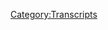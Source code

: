 {{DEFAULTSORT:
    #_TRANSCRIPT_0315:February 17-18, 2013
}}{{Transcript
    | title         = [[315: February 17-18, 2013]]
    | caption       = [https://knowledgefight.libsyn.com/knowledge-fight-february-17-18-2013 Listen to this episode on Libsyn]
    | episodeNumber = [[315: February 17-18, 2013|315]]
    | length        = 01:55:46
}}

{{MessageBox
    | header     = Warning: Bot Generated Content
    | text       = This transcript was automatically generated by transcription software and likely contains many mistakes and misattributions. Please check the audio for definitive quotes, attribution, and context.
    | image      = N3yvass4myg91.webp
    | imagewidth = 50px
    | id         = warning
}}

{{TranscriptBlock
    | name      = Unknown Speaker
    | timestamp = 00:00:00.000
    | text      = Andy in Kansas, you're on the air, thanks for holding.
}}

{{TranscriptBlock
    | name      = Unknown Speaker
    | timestamp = 00:00:04.080
    | text      = Hello Alex, I'm a first time caller, I'm a huge fan, I love your work.
}}

{{TranscriptBlock
    | name      = Unknown Speaker
    | timestamp = 00:00:07.360
    | text      = I love you.
}}

{{TranscriptBlock
    | name      = Unknown Speaker
    | timestamp = 00:00:07.860
    | text      = Hey everybody, welcome back to Knowledge Fight, I'm Dan.
}}

{{TranscriptBlock
    | name      = Unknown Speaker
    | timestamp = 00:00:10.119
    | text      = I'm Jordan.
}}

{{TranscriptBlock
    | name      = Unknown Speaker
    | timestamp = 00:00:10.619
    | text      = We're a couple dudes, like to sit around, drink novelty beverages, and talk a little bit about Alex Jones.
}}

{{TranscriptBlock
    | name      = Unknown Speaker
    | timestamp = 00:00:15.339
    | text      = Indeed we are, Dan.
}}

{{TranscriptBlock
    | name      = Unknown Speaker
    | timestamp = 00:00:16.760
    | text      = Jordan.
}}

{{TranscriptBlock
    | name      = Unknown Speaker
    | timestamp = 00:00:17.260
    | text      = Dan.
}}

{{TranscriptBlock
    | name      = Unknown Speaker
    | timestamp = 00:00:17.760
    | text      = What up?
}}

{{TranscriptBlock
    | name      = Unknown Speaker
    | timestamp = 00:00:18.260
    | text      = Have you ever been in a maze?
}}

{{TranscriptBlock
    | name      = Unknown Speaker
    | timestamp = 00:00:19.899
    | text      = Corn mazes.
}}

{{TranscriptBlock
    | name      = Unknown Speaker
    | timestamp = 00:00:21.239
    | text      = Have you been in a corn maze?
}}

{{TranscriptBlock
    | name      = Unknown Speaker
    | timestamp = 00:00:22.359
    | text      = Maybe, I feel like I have. I mean, I grew up in central Missouri and we went to state fairs.
}}

{{TranscriptBlock
    | name      = Unknown Speaker
    | timestamp = 00:00:26.739
    | text      = Right.
}}

{{TranscriptBlock
    | name      = Unknown Speaker
    | timestamp = 00:00:27.239
    | text      = So I feel like I have.
}}

{{TranscriptBlock
    | name      = Unknown Speaker
    | timestamp = 00:00:28.280
    | text      = It seems like you would have had to, right?
}}

{{TranscriptBlock
    | name      = Unknown Speaker
    | timestamp = 00:00:29.899
    | text      = Yeah.
}}

{{TranscriptBlock
    | name      = Unknown Speaker
    | timestamp = 00:00:30.399
    | text      = But you've never had any memorable maze experiences.
}}

{{TranscriptBlock
    | name      = Unknown Speaker
    | timestamp = 00:00:32.740
    | text      = No.
}}

{{TranscriptBlock
    | name      = Unknown Speaker
    | timestamp = 00:00:33.240
    | text      = Hmm.
}}

{{TranscriptBlock
    | name      = Unknown Speaker
    | timestamp = 00:00:33.740
    | text      = That's a disappointment.
}}

{{TranscriptBlock
    | name      = Unknown Speaker
    | timestamp = 00:00:35.740
    | text      = I don't, I've been in, I feel like I've been in haunted houses more.
}}

{{TranscriptBlock
    | name      = Unknown Speaker
    | timestamp = 00:00:40.240
    | text      = Oh yeah?
}}

{{TranscriptBlock
    | name      = Unknown Speaker
    | timestamp = 00:00:40.740
    | text      = Yeah, I've been in some haunted houses, I always found them unpleasant.
}}

{{TranscriptBlock
    | name      = Unknown Speaker
    | timestamp = 00:00:44.240
    | text      = Right.
}}

{{TranscriptBlock
    | name      = Unknown Speaker
    | timestamp = 00:00:44.740
    | text      = There was too much awareness for me that these weren't monsters, they were people trying to scare me, and that made me resent them.
}}

{{TranscriptBlock
    | name      = Unknown Speaker
    | timestamp = 00:00:52.240
    | text      = Of course.
}}

{{TranscriptBlock
    | name      = Unknown Speaker
    | timestamp = 00:00:54.240
    | text      = I didn't enjoy that.
}}

{{TranscriptBlock
    | name      = Unknown Speaker
    | timestamp = 00:00:55.240
    | text      = Of course.
}}

{{TranscriptBlock
    | name      = Unknown Speaker
    | timestamp = 00:00:55.740
    | text      = I did one time go to a rave at a haunted house off season.
}}

{{TranscriptBlock
    | name      = Unknown Speaker
    | timestamp = 00:00:59.240
    | text      = Okay.
}}

{{TranscriptBlock
    | name      = Unknown Speaker
    | timestamp = 00:00:59.740
    | text      = That's interesting.
}}

{{TranscriptBlock
    | name      = Unknown Speaker
    | timestamp = 00:01:00.240
    | text      = In Columbia, there's like a big warehouse that during October time was a haunted house.
}}

{{TranscriptBlock
    | name      = Unknown Speaker
    | timestamp = 00:01:08.239
    | text      = I don't know when this was, but it was not during Halloween season.
}}

{{TranscriptBlock
    | name      = Unknown Speaker
    | timestamp = 00:01:12.239
    | text      = There were a bunch of people who held a rave there.
}}

{{TranscriptBlock
    | name      = Unknown Speaker
    | timestamp = 00:01:14.239
    | text      = Right, right, right.
}}

{{TranscriptBlock
    | name      = Unknown Speaker
    | timestamp = 00:01:15.239
    | text      = And I don't know how I got an invitation because as much as I maybe should have been, I wasn't a part of that scene.
}}

{{TranscriptBlock
    | name      = Unknown Speaker
    | timestamp = 00:01:22.239
    | text      = But I ended up, you know, a lot of industrial music, maybe not for me, but it was surreal to walk around the parts of the haunted house with the lights on.
}}

{{TranscriptBlock
    | name      = Unknown Speaker
    | timestamp = 00:01:32.239
    | text      = Yeah, yeah, yeah.
}}

{{TranscriptBlock
    | name      = Unknown Speaker
    | timestamp = 00:01:33.239
    | text      = Like just wandering around, just seeing like all of these weird corners where people would hide.
}}

{{TranscriptBlock
    | name      = Unknown Speaker
    | timestamp = 00:01:37.239
    | text      = Right, right, right, right.
}}

{{TranscriptBlock
    | name      = Unknown Speaker
    | timestamp = 00:01:38.239
    | text      = It was very fucked up, it was a weird time.
}}

{{TranscriptBlock
    | name      = Unknown Speaker
    | timestamp = 00:01:39.239
    | text      = I was, I don't know.
}}

{{TranscriptBlock
    | name      = Unknown Speaker
    | timestamp = 00:01:41.239
    | text      = Yeah, I don't know.
}}

{{TranscriptBlock
    | name      = Unknown Speaker
    | timestamp = 00:01:42.239
    | text      = It's an interesting story, but looking back on it, I can't tell you if it was a good time or anything.
}}

{{TranscriptBlock
    | name      = Unknown Speaker
    | timestamp = 00:01:47.239
    | text      = I don't know if it was, it was just weird.
}}

{{TranscriptBlock
    | name      = Unknown Speaker
    | timestamp = 00:01:49.239
    | text      = It was a weird night.
}}

{{TranscriptBlock
    | name      = Unknown Speaker
    | timestamp = 00:01:51.239
    | text      = It was notable.
}}

{{TranscriptBlock
    | name      = Unknown Speaker
    | timestamp = 00:01:52.239
    | text      = Yeah.
}}

{{TranscriptBlock
    | name      = Unknown Speaker
    | timestamp = 00:01:53.239
    | text      = It happened.
}}

{{TranscriptBlock
    | name      = Unknown Speaker
    | timestamp = 00:01:54.239
    | text      = Yeah, definitely.
}}

{{TranscriptBlock
    | name      = Unknown Speaker
    | timestamp = 00:01:55.239
    | text      = I don't know, not many mazes come up in my mind.
}}

{{TranscriptBlock
    | name      = Unknown Speaker
    | timestamp = 00:01:58.239
    | text      = Well, on the way here, I had to navigate a maze.
}}

{{TranscriptBlock
    | name      = Unknown Speaker
    | timestamp = 00:02:01.239
    | text      = I see.
}}

{{TranscriptBlock
    | name      = Unknown Speaker
    | timestamp = 00:02:02.239
    | text      = Today is the day of the Pride Parade here in Chicago.
}}

{{TranscriptBlock
    | name      = Unknown Speaker
    | timestamp = 00:02:05.239
    | text      = Indeed it is.
}}

{{TranscriptBlock
    | name      = Unknown Speaker
    | timestamp = 00:02:06.239
    | text      = As opposed to last weekend, which was the celebration at Street Festival.
}}

{{TranscriptBlock
    | name      = Unknown Speaker
    | timestamp = 00:02:10.240
    | text      = And Jordan very dumbly was trying to walk over here.
}}

{{TranscriptBlock
    | name      = Unknown Speaker
    | timestamp = 00:02:12.240
    | text      = So stupidly.
}}

{{TranscriptBlock
    | name      = Unknown Speaker
    | timestamp = 00:02:13.240
    | text      = Not realizing he'd have to cross a parade.
}}

{{TranscriptBlock
    | name      = Unknown Speaker
    | timestamp = 00:02:15.240
    | text      = Well, we live on, we live...
}}

{{TranscriptBlock
    | name      = Unknown Speaker
    | timestamp = 00:02:17.240
    | text      = Between us is the parade route.
}}

{{TranscriptBlock
    | name      = Unknown Speaker
    | timestamp = 00:02:19.240
    | text      = Right.
}}

{{TranscriptBlock
    | name      = Unknown Speaker
    | timestamp = 00:02:20.240
    | text      = And you decided to try and get through it.
}}

{{TranscriptBlock
    | name      = Unknown Speaker
    | timestamp = 00:02:23.240
    | text      = Foolishly.
}}

{{TranscriptBlock
    | name      = Unknown Speaker
    | timestamp = 00:02:24.240
    | text      = I guess.
}}

{{TranscriptBlock
    | name      = Unknown Speaker
    | timestamp = 00:02:25.240
    | text      = For some reason.
}}

{{TranscriptBlock
    | name      = Unknown Speaker
    | timestamp = 00:02:26.240
    | text      = But I think there are still places where you can cross.
}}

{{TranscriptBlock
    | name      = Unknown Speaker
    | timestamp = 00:02:27.240
    | text      = They're just pretty few and far between, right?
}}

{{TranscriptBlock
    | name      = Unknown Speaker
    | timestamp = 00:02:29.240
    | text      = Really?
}}

{{TranscriptBlock
    | name      = Unknown Speaker
    | timestamp = 00:02:30.240
    | text      = I don't know.
}}

{{TranscriptBlock
    | name      = Unknown Speaker
    | timestamp = 00:02:31.240
    | text      = I don't think so.
}}

{{TranscriptBlock
    | name      = Unknown Speaker
    | timestamp = 00:02:32.240
    | text      = I don't think there's, like, are they gonna hold up signs saying stop?
}}

{{TranscriptBlock
    | name      = Unknown Speaker
    | timestamp = 00:02:35.240
    | text      = Like a crossing guard situation?
}}

{{TranscriptBlock
    | name      = Unknown Speaker
    | timestamp = 00:02:36.240
    | text      = So what did you have to do?
}}

{{TranscriptBlock
    | name      = Unknown Speaker
    | timestamp = 00:02:37.240
    | text      = I had to backtrack all the way back.
}}

{{TranscriptBlock
    | name      = Unknown Speaker
    | timestamp = 00:02:39.240
    | text      = It was only like a block.
}}

{{TranscriptBlock
    | name      = Unknown Speaker
    | timestamp = 00:02:40.240
    | text      = Oh.
}}

{{TranscriptBlock
    | name      = Unknown Speaker
    | timestamp = 00:02:41.240
    | text      = But I had to backtrack and go all the way around it, and then you have to do this ziggy-zaggy
}}

{{TranscriptBlock
    | name      = Unknown Speaker
    | timestamp = 00:02:45.240
    | text      = thing to get from, because Broadway is...
}}

{{TranscriptBlock
    | name      = Unknown Speaker
    | timestamp = 00:02:47.240
    | text      = Ziggy-zaggy.
}}

{{TranscriptBlock
    | name      = Unknown Speaker
    | timestamp = 00:02:48.240
    | text      = It's like a man show.
}}

{{TranscriptBlock
    | name      = Unknown Speaker
    | timestamp = 00:02:49.240
    | text      = That's what I do.
}}

{{TranscriptBlock
    | name      = Unknown Speaker
    | timestamp = 00:02:50.240
    | text      = Oi, oi, oi.
}}

{{TranscriptBlock
    | name      = Unknown Speaker
    | timestamp = 00:02:51.240
    | text      = Oh, don't.
}}

{{TranscriptBlock
    | name      = Unknown Speaker
    | timestamp = 00:02:52.240
    | text      = No.
}}

{{TranscriptBlock
    | name      = Unknown Speaker
    | timestamp = 00:02:53.240
    | text      = Oh, sorry.
}}

{{TranscriptBlock
    | name      = Unknown Speaker
    | timestamp = 00:02:54.240
    | text      = Oh, man.
}}

{{TranscriptBlock
    | name      = Unknown Speaker
    | timestamp = 00:02:55.240
    | text      = This is a show where I apologize for accidentally making references to the man show.
}}

{{TranscriptBlock
    | name      = Unknown Speaker
    | timestamp = 00:02:59.240
    | text      = As you should.
}}

{{TranscriptBlock
    | name      = Unknown Speaker
    | timestamp = 00:03:00.240
    | text      = It's a good thing those guys never went on to do anything.
}}

{{TranscriptBlock
    | name      = Unknown Speaker
    | timestamp = 00:03:04.080
    | text      = And I know a lot about Alex Jones.
}}

{{TranscriptBlock
    | name      = Unknown Speaker
    | timestamp = 00:03:06.560
    | text      = And I only know what you tell me about both.
}}

{{TranscriptBlock
    | name      = Unknown Speaker
    | timestamp = 00:03:08.419
    | text      = That's right.
}}

{{TranscriptBlock
    | name      = Unknown Speaker
    | timestamp = 00:03:09.419
    | text      = And today, Jordan, we've got an interesting episode to go over.
}}

{{TranscriptBlock
    | name      = Unknown Speaker
    | timestamp = 00:03:11.520
    | text      = I have some things to say before we do, but before I say the things that I need to say
}}

{{TranscriptBlock
    | name      = Unknown Speaker
    | timestamp = 00:03:17.099
    | text      = before we get to today's episode, I've got to take a little time to thank some people
}}

{{TranscriptBlock
    | name      = Unknown Speaker
    | timestamp = 00:03:20.620
    | text      = who have signed up and are supporting the show, and we really appreciate it.
}}

{{TranscriptBlock
    | name      = Unknown Speaker
    | timestamp = 00:03:23.800
    | text      = So first of all, Phillip, thank you so much.
}}

{{TranscriptBlock
    | name      = Unknown Speaker
    | timestamp = 00:03:25.840
    | text      = You are now a policy wonk.
}}

{{TranscriptBlock
    | name      = Unknown Speaker
    | timestamp = 00:03:27.520
    | text      = I'm a policy wonk.
}}

{{TranscriptBlock
    | name      = Unknown Speaker
    | timestamp = 00:03:28.800
    | text      = Thank you, Phillip.
}}

{{TranscriptBlock
    | name      = Unknown Speaker
    | timestamp = 00:03:29.800
    | text      = Thanks, Phillip.
}}

{{TranscriptBlock
    | name      = Unknown Speaker
    | timestamp = 00:03:30.800
    | text      = Next, Brittany, thank you so much.
}}

{{TranscriptBlock
    | name      = Unknown Speaker
    | timestamp = 00:03:31.800
    | text      = You are now a policy wonk.
}}

{{TranscriptBlock
    | name      = Unknown Speaker
    | timestamp = 00:03:32.919
    | text      = I'm a policy wonk.
}}

{{TranscriptBlock
    | name      = Unknown Speaker
    | timestamp = 00:03:33.919
    | text      = Thanks, Brittany.
}}

{{TranscriptBlock
    | name      = Unknown Speaker
    | timestamp = 00:03:34.919
    | text      = Thanks, Brittany.
}}

{{TranscriptBlock
    | name      = Unknown Speaker
    | timestamp = 00:03:35.919
    | text      = Next, Scott, thank you so much.
}}

{{TranscriptBlock
    | name      = Unknown Speaker
    | timestamp = 00:03:37.639
    | text      = You are now a policy wonk.
}}

{{TranscriptBlock
    | name      = Unknown Speaker
    | timestamp = 00:03:39.199
    | text      = I'm a policy wonk.
}}

{{TranscriptBlock
    | name      = Unknown Speaker
    | timestamp = 00:03:40.199
    | text      = Thanks, Scott.
}}

{{TranscriptBlock
    | name      = Unknown Speaker
    | timestamp = 00:03:41.199
    | text      = Thank you, Scott.
}}

{{TranscriptBlock
    | name      = Unknown Speaker
    | timestamp = 00:03:42.199
    | text      = Next, the law offices of Barnes, Barnes, Patis, Enoch, and Barnes, thank you so much.
}}

{{TranscriptBlock
    | name      = Unknown Speaker
    | timestamp = 00:03:48.280
    | text      = You are now a policy wonk.
}}

{{TranscriptBlock
    | name      = Unknown Speaker
    | timestamp = 00:03:49.879
    | text      = I'm a policy wonk.
}}

{{TranscriptBlock
    | name      = Unknown Speaker
    | timestamp = 00:03:51.280
    | text      = Thank you, law offices of Barnes, Barnes, Patis, Enoch, and Barnes.
}}

{{TranscriptBlock
    | name      = Unknown Speaker
    | timestamp = 00:03:55.680
    | text      = All I have to say is good work, Barnes.
}}

{{TranscriptBlock
    | name      = Unknown Speaker
    | timestamp = 00:03:57.280
    | text      = Good work.
}}

{{TranscriptBlock
    | name      = Unknown Speaker
    | timestamp = 00:03:58.280
    | text      = Then finally, I'd like to say thank you to somebody who donated on a little bit of an
}}

{{TranscriptBlock
    | name      = Unknown Speaker
    | timestamp = 00:04:00.840
    | text      = elevated level, and we appreciate it very much.
}}

{{TranscriptBlock
    | name      = Unknown Speaker
    | timestamp = 00:04:03.219
    | text      = So Said, thank you so much.
}}

{{TranscriptBlock
    | name      = Unknown Speaker
    | timestamp = 00:04:04.840
    | text      = You are now a technocrat.
}}

{{TranscriptBlock
    | name      = Unknown Speaker
    | timestamp = 00:04:06.759
    | text      = I'm a policy wonk.
}}

{{TranscriptBlock
    | name      = Unknown Speaker
    | timestamp = 00:04:07.759
    | text      = Crikey, mate.
}}

{{TranscriptBlock
    | name      = Unknown Speaker
    | timestamp = 00:04:08.759
    | text      = That's fantastic.
}}

{{TranscriptBlock
    | name      = Unknown Speaker
    | timestamp = 00:04:09.759
    | text      = Have yourself a brew.
}}

{{TranscriptBlock
    | name      = Unknown Speaker
    | timestamp = 00:04:10.759
    | text      = How's your 401k doing, bro?
}}

{{TranscriptBlock
    | name      = Unknown Speaker
    | timestamp = 00:04:12.759
    | text      = We got to go full tilt boogie on this, Watson, all right?
}}

{{TranscriptBlock
    | name      = Unknown Speaker
    | timestamp = 00:04:15.120
    | text      = Let's just get down to business.
}}

{{TranscriptBlock
    | name      = Unknown Speaker
    | timestamp = 00:04:16.639
    | text      = We ain't making that money off that heroin.
}}

{{TranscriptBlock
    | name      = Unknown Speaker
    | timestamp = 00:04:18.720
    | text      = Why are you pimps so good?
}}

{{TranscriptBlock
    | name      = Unknown Speaker
    | timestamp = 00:04:20.639
    | text      = My neck is freakishly large.
}}

{{TranscriptBlock
    | name      = Unknown Speaker
    | timestamp = 00:04:22.279
    | text      = I declare info war on you.
}}

{{TranscriptBlock
    | name      = Unknown Speaker
    | timestamp = 00:04:25.199
    | text      = Thank you so much, Said.
}}

{{TranscriptBlock
    | name      = Unknown Speaker
    | timestamp = 00:04:26.399
    | text      = Thank you very much, Said.
}}

{{TranscriptBlock
    | name      = Unknown Speaker
    | timestamp = 00:04:27.920
    | text      = And if you're listening out there and you're thinking, hey, I like this show, I'd like
}}

{{TranscriptBlock
    | name      = Unknown Speaker
    | timestamp = 00:04:30.199
    | text      = to support what these guys do, you can do that by going to our website, knowledgefight.com.
}}

{{TranscriptBlock
    | name      = Unknown Speaker
    | timestamp = 00:04:33.240
    | text      = There's a button that says support the show, we'd appreciate it.
}}

{{TranscriptBlock
    | name      = Unknown Speaker
    | timestamp = 00:04:36.240
    | text      = So first thing I need to say is a little bit of a correction.
}}

{{TranscriptBlock
    | name      = Unknown Speaker
    | timestamp = 00:04:39.879
    | text      = I had some bad information, some slightly incomplete information on our last episode,
}}

{{TranscriptBlock
    | name      = Unknown Speaker
    | timestamp = 00:04:46.920
    | text      = and I was incorrect about the idea that PCP going away led to the development of ketamine.
}}

{{TranscriptBlock
    | name      = Unknown Speaker
    | timestamp = 00:04:54.319
    | text      = That did happen?
}}

{{TranscriptBlock
    | name      = Unknown Speaker
    | timestamp = 00:04:55.319
    | text      = That did.
}}

{{TranscriptBlock
    | name      = Unknown Speaker
    | timestamp = 00:04:56.319
    | text      = So because PCP went away, no shit?
}}

{{TranscriptBlock
    | name      = Unknown Speaker
    | timestamp = 00:04:58.120
    | text      = Yeah.
}}

{{TranscriptBlock
    | name      = Unknown Speaker
    | timestamp = 00:04:59.120
    | text      = Oh, cool.
}}

{{TranscriptBlock
    | name      = Unknown Speaker
    | timestamp = 00:05:00.120
    | text      = I was incorrect about that.
}}

{{TranscriptBlock
    | name      = Unknown Speaker
    | timestamp = 00:05:01.120
    | text      = Now, I will say that I was not incorrect about my contention that they are very different.
}}

{{TranscriptBlock
    | name      = Unknown Speaker
    | timestamp = 00:05:06.639
    | text      = Yes, that is true.
}}

{{TranscriptBlock
    | name      = Unknown Speaker
    | timestamp = 00:05:07.639
    | text      = There are similarities between the two, but they are very different.
}}

{{TranscriptBlock
    | name      = Unknown Speaker
    | timestamp = 00:05:10.680
    | text      = Right.
}}

{{TranscriptBlock
    | name      = Unknown Speaker
    | timestamp = 00:05:11.680
    | text      = But I was wrong about that aspect of it, and I apologize for getting that wrong.
}}

{{TranscriptBlock
    | name      = Unknown Speaker
    | timestamp = 00:05:15.519
    | text      = You're a big man.
}}

{{TranscriptBlock
    | name      = Unknown Speaker
    | timestamp = 00:05:16.519
    | text      = Thanks.
}}

{{TranscriptBlock
    | name      = Unknown Speaker
    | timestamp = 00:05:17.519
    | text      = So I guess that's actually it in terms of that business.
}}

{{TranscriptBlock
    | name      = Unknown Speaker
    | timestamp = 00:05:21.319
    | text      = So let's get to today's episode, and there's the other thing I needed to say.
}}

{{TranscriptBlock
    | name      = Unknown Speaker
    | timestamp = 00:05:24.819
    | text      = It was my sincere intention, Jordan, to do an episode today here where we talk about
}}

{{TranscriptBlock
    | name      = Unknown Speaker
    | timestamp = 00:05:28.439
    | text      = Alex Jones' two-night coverage of the Democratic Party debates.
}}

{{TranscriptBlock
    | name      = Unknown Speaker
    | timestamp = 00:05:31.839
    | text      = Oh, no.
}}

{{TranscriptBlock
    | name      = Unknown Speaker
    | timestamp = 00:05:32.839
    | text      = In 2019.
}}

{{TranscriptBlock
    | name      = Unknown Speaker
    | timestamp = 00:05:33.839
    | text      = Oh, fuck off.
}}

{{TranscriptBlock
    | name      = Unknown Speaker
    | timestamp = 00:05:35.319
    | text      = He was doing live coverage of both nights of the debates, calling his spectacular clown
}}

{{TranscriptBlock
    | name      = Unknown Speaker
    | timestamp = 00:05:39.240
    | text      = world because all the Dems were clowns.
}}

{{TranscriptBlock
    | name      = Unknown Speaker
    | timestamp = 00:05:41.399
    | text      = Right, right, right, right.
}}

{{TranscriptBlock
    | name      = Unknown Speaker
    | timestamp = 00:05:42.399
    | text      = Clever.
}}

{{TranscriptBlock
    | name      = Unknown Speaker
    | timestamp = 00:05:43.399
    | text      = I was getting really excited to see how far off the rails it was going to get because,
}}

{{TranscriptBlock
    | name      = Unknown Speaker
    | timestamp = 00:05:46.120
    | text      = you know, his evening broadcasts have a real tendency to end up really fucked up with him
}}

{{TranscriptBlock
    | name      = Unknown Speaker
    | timestamp = 00:05:50.120
    | text      = drunk and yelling about how someone is yelling at somebody, basically, in a really irresponsible
}}

{{TranscriptBlock
    | name      = Unknown Speaker
    | timestamp = 00:05:55.480
    | text      = way.
}}

{{TranscriptBlock
    | name      = Unknown Speaker
    | timestamp = 00:05:56.480
    | text      = Sometimes he even cries and tells us about the four ways humans can learn things.
}}

{{TranscriptBlock
    | name      = Unknown Speaker
    | timestamp = 00:05:59.560
    | text      = Those are the good things.
}}

{{TranscriptBlock
    | name      = Unknown Speaker
    | timestamp = 00:06:00.560
    | text      = It's great.
}}

{{TranscriptBlock
    | name      = Unknown Speaker
    | timestamp = 00:06:01.560
    | text      = Yeah.
}}

{{TranscriptBlock
    | name      = Unknown Speaker
    | timestamp = 00:06:02.560
    | text      = So we log in and get us some source material, and it immediately became clear to me that
}}

{{TranscriptBlock
    | name      = Unknown Speaker
    | timestamp = 00:06:06.079
    | text      = this plan of mine was not going to work.
}}

{{TranscriptBlock
    | name      = Unknown Speaker
    | timestamp = 00:06:09.120
    | text      = On the first night of the debates, Alex was not drunk.
}}

{{TranscriptBlock
    | name      = Unknown Speaker
    | timestamp = 00:06:12.360
    | text      = It definitely feels like someone may have given him a stern talking to, and the show
}}

{{TranscriptBlock
    | name      = Unknown Speaker
    | timestamp = 00:06:16.000
    | text      = is pretty much just a boring version of his normal show, but with Owen Schroyer and Barnes
}}

{{TranscriptBlock
    | name      = Unknown Speaker
    | timestamp = 00:06:21.120
    | text      = co-hosting.
}}

{{TranscriptBlock
    | name      = Unknown Speaker
    | timestamp = 00:06:22.459
    | text      = It's a telethon, for sure, and it's really less about the debates and more about Alex's
}}

{{TranscriptBlock
    | name      = Unknown Speaker
    | timestamp = 00:06:26.800
    | text      = victim status and how everyone's trying to take him down.
}}

{{TranscriptBlock
    | name      = Unknown Speaker
    | timestamp = 00:06:29.639
    | text      = Ultimately, it was a huge disappointment to me, and it's four hours worth of bullshit
}}

{{TranscriptBlock
    | name      = Unknown Speaker
    | timestamp = 00:06:33.319
    | text      = that we don't need to go over.
}}

{{TranscriptBlock
    | name      = Unknown Speaker
    | timestamp = 00:06:35.240
    | text      = So I tuned into the Thursday show, figuring Alex has got to have some next-day analysis
}}

{{TranscriptBlock
    | name      = Unknown Speaker
    | timestamp = 00:06:39.420
    | text      = to throw out.
}}

{{TranscriptBlock
    | name      = Unknown Speaker
    | timestamp = 00:06:40.420
    | text      = I can almost taste how hard he's going to go after Beto for talking in Spanish.
}}

{{TranscriptBlock
    | name      = Unknown Speaker
    | timestamp = 00:06:45.000
    | text      = As the show started up, I could tell that what I was hearing was a pre-recorded message
}}

{{TranscriptBlock
    | name      = Unknown Speaker
    | timestamp = 00:06:48.779
    | text      = from Alex.
}}

{{TranscriptBlock
    | name      = Unknown Speaker
    | timestamp = 00:06:50.579
    | text      = It sounds like he's recording it at, like, 4 a.m. inside a tin can, and it's basically
}}

{{TranscriptBlock
    | name      = Unknown Speaker
    | timestamp = 00:06:54.860
    | text      = just him accusing Elizabeth Warren of being on cocaine.
}}

{{TranscriptBlock
    | name      = Unknown Speaker
    | timestamp = 00:06:57.600
    | text      = OK.
}}

{{TranscriptBlock
    | name      = Unknown Speaker
    | timestamp = 00:06:58.600
    | text      = So here's a taste of that.
}}

{{TranscriptBlock
    | name      = Unknown Speaker
    | timestamp = 00:06:59.759
    | text      = The big takeaways.
}}

{{TranscriptBlock
    | name      = Unknown Speaker
    | timestamp = 00:07:02.079
    | text      = Think about this.
}}

{{TranscriptBlock
    | name      = Unknown Speaker
    | timestamp = 00:07:03.480
    | text      = Not just the fact that many of the participants looked like they had escaped from a lunatic
}}

{{TranscriptBlock
    | name      = Unknown Speaker
    | timestamp = 00:07:08.519
    | text      = asylum and, again, that obviously Elizabeth Warren, who's normally low energy, looked
}}

{{TranscriptBlock
    | name      = Unknown Speaker
    | timestamp = 00:07:15.279
    | text      = like she was ready to murder someone and had lightning bolts coming out of her eyes for
}}

{{TranscriptBlock
    | name      = Unknown Speaker
    | timestamp = 00:07:19.860
    | text      = two hours, guaranteed was on serious amphetamines, probably large amounts of it.
}}

{{TranscriptBlock
    | name      = Unknown Speaker
    | timestamp = 00:07:28.199
    | text      = So it sounds like he's recording that in a fucking hallway.
}}

{{TranscriptBlock
    | name      = Unknown Speaker
    | timestamp = 00:07:30.560
    | text      = Yeah.
}}

{{TranscriptBlock
    | name      = Unknown Speaker
    | timestamp = 00:07:31.560
    | text      = What is going on?
}}

{{TranscriptBlock
    | name      = Unknown Speaker
    | timestamp = 00:07:32.560
    | text      = It's awful.
}}

{{TranscriptBlock
    | name      = Unknown Speaker
    | timestamp = 00:07:33.560
    | text      = So that shit goes on for a couple of minutes, and then he has Barnes host the rest of the
}}

{{TranscriptBlock
    | name      = Unknown Speaker
    | timestamp = 00:07:36.360
    | text      = show, which is just unlistenable.
}}

{{TranscriptBlock
    | name      = Unknown Speaker
    | timestamp = 00:07:39.279
    | text      = But it does feed into your theory that Barnes is trying to take over Info Wars.
}}

{{TranscriptBlock
    | name      = Unknown Speaker
    | timestamp = 00:07:42.519
    | text      = I think so.
}}

{{TranscriptBlock
    | name      = Unknown Speaker
    | timestamp = 00:07:43.519
    | text      = It's very possible at this point.
}}

{{TranscriptBlock
    | name      = Unknown Speaker
    | timestamp = 00:07:45.259
    | text      = So I figured, all right, Alex must just be tired.
}}

{{TranscriptBlock
    | name      = Unknown Speaker
    | timestamp = 00:07:47.720
    | text      = He was up late doing the live stream the night before, so he has Barnes cover for him so
}}

{{TranscriptBlock
    | name      = Unknown Speaker
    | timestamp = 00:07:51.399
    | text      = he can get his energy back for night two.
}}

{{TranscriptBlock
    | name      = Unknown Speaker
    | timestamp = 00:07:53.620
    | text      = This gave me some hope that Alex was planning on having a big night to close out Clown World.
}}

{{TranscriptBlock
    | name      = Unknown Speaker
    | timestamp = 00:07:58.120
    | text      = Yes.
}}

{{TranscriptBlock
    | name      = Unknown Speaker
    | timestamp = 00:07:59.120
    | text      = So I turned on night two and my reaction was not unlike that of a Lovecraftian protagonist
}}

{{TranscriptBlock
    | name      = Unknown Speaker
    | timestamp = 00:08:03.480
    | text      = come face to face with some sort of eldritch horror.
}}

{{TranscriptBlock
    | name      = Unknown Speaker
    | timestamp = 00:08:07.079
    | text      = Alex wasn't even on his own debate live stream coverage.
}}

{{TranscriptBlock
    | name      = Unknown Speaker
    | timestamp = 00:08:11.000
    | text      = It was all Owen Schroyer, David Knight and Barnes.
}}

{{TranscriptBlock
    | name      = Unknown Speaker
    | timestamp = 00:08:14.399
    | text      = That's the worst thing I've ever heard.
}}

{{TranscriptBlock
    | name      = Unknown Speaker
    | timestamp = 00:08:16.800
    | text      = It's awful.
}}

{{TranscriptBlock
    | name      = Unknown Speaker
    | timestamp = 00:08:17.800
    | text      = That is the worst.
}}

{{TranscriptBlock
    | name      = Unknown Speaker
    | timestamp = 00:08:19.160
    | text      = They did play a two minute recording that Alex sent in where he calls the Democrats
}}

{{TranscriptBlock
    | name      = Unknown Speaker
    | timestamp = 00:08:23.120
    | text      = losers and begs for money.
}}

{{TranscriptBlock
    | name      = Unknown Speaker
    | timestamp = 00:08:24.819
    | text      = And it sounds like it was recorded at about 4 10 a.m. in the same tin can he recorded
}}

{{TranscriptBlock
    | name      = Unknown Speaker
    | timestamp = 00:08:29.360
    | text      = the other day's message in.
}}

{{TranscriptBlock
    | name      = Unknown Speaker
    | timestamp = 00:08:32.039
    | text      = And then Friday's show is just that same team again.
}}

{{TranscriptBlock
    | name      = Unknown Speaker
    | timestamp = 00:08:34.960
    | text      = Alex is basically a non-factor in his Democratic debate coverage.
}}

{{TranscriptBlock
    | name      = Unknown Speaker
    | timestamp = 00:08:38.600
    | text      = On Friday it's just Barnes, David Knight, and Owen Schroyer again.
}}

{{TranscriptBlock
    | name      = Unknown Speaker
    | timestamp = 00:08:42.320
    | text      = He doesn't even get to make fun of how Marianne Williamson was there.
}}

{{TranscriptBlock
    | name      = Unknown Speaker
    | timestamp = 00:08:46.340
    | text      = She was funny.
}}

{{TranscriptBlock
    | name      = Unknown Speaker
    | timestamp = 00:08:47.340
    | text      = And he doesn't even get to pretend that she's the face of the party.
}}

{{TranscriptBlock
    | name      = Unknown Speaker
    | timestamp = 00:08:52.000
    | text      = And I have a theory about what's up.
}}

{{TranscriptBlock
    | name      = Unknown Speaker
    | timestamp = 00:08:54.220
    | text      = This is supposed to be deposed in the Sandy Hook lawsuit on July 1st and 2nd or Monday
}}

{{TranscriptBlock
    | name      = Unknown Speaker
    | timestamp = 00:08:58.779
    | text      = and Tuesday of this week.
}}

{{TranscriptBlock
    | name      = Unknown Speaker
    | timestamp = 00:09:01.360
    | text      = It's the Connecticut case where Norm Pattis is in charge.
}}

{{TranscriptBlock
    | name      = Unknown Speaker
    | timestamp = 00:09:04.440
    | text      = Given the shit that's been happening with Alex between his horrible response to the
}}

{{TranscriptBlock
    | name      = Unknown Speaker
    | timestamp = 00:09:07.720
    | text      = illegal pornography that was discovered in Discovery and his very clear attempts to threaten
}}

{{TranscriptBlock
    | name      = Unknown Speaker
    | timestamp = 00:09:14.320
    | text      = opposing counsel and put a million dollar bounty on them, that sort of shit, I wouldn't
}}

{{TranscriptBlock
    | name      = Unknown Speaker
    | timestamp = 00:09:18.799
    | text      = be surprised if Norm is insisting Alex actually prepare for this deposition.
}}

{{TranscriptBlock
    | name      = Unknown Speaker
    | timestamp = 00:09:23.559
    | text      = If you recall, he does seem like he at least kind of wants to win the case, as opposed
}}

{{TranscriptBlock
    | name      = Unknown Speaker
    | timestamp = 00:09:28.720
    | text      = to Barnes, who seems far more interested in logging hours on air on Infowars and making
}}

{{TranscriptBlock
    | name      = Unknown Speaker
    | timestamp = 00:09:33.919
    | text      = the lawsuits milked for all the publicity they can bring and then settling the cases
}}

{{TranscriptBlock
    | name      = Unknown Speaker
    | timestamp = 00:09:39.559
    | text      = whenever shit gets too real.
}}

{{TranscriptBlock
    | name      = Unknown Speaker
    | timestamp = 00:09:40.960
    | text      = Yeah.
}}

{{TranscriptBlock
    | name      = Unknown Speaker
    | timestamp = 00:09:41.960
    | text      = Pattis seems like an actual lawyer.
}}

{{TranscriptBlock
    | name      = Unknown Speaker
    | timestamp = 00:09:43.360
    | text      = Yeah, well, he seems like he would get more market value out of a better outcome of the
}}

{{TranscriptBlock
    | name      = Unknown Speaker
    | timestamp = 00:09:50.120
    | text      = case.
}}

{{TranscriptBlock
    | name      = Unknown Speaker
    | timestamp = 00:09:51.120
    | text      = Right, right, right.
}}

{{TranscriptBlock
    | name      = Unknown Speaker
    | timestamp = 00:09:52.120
    | text      = If Alex is operating, I don't know.
}}

{{TranscriptBlock
    | name      = Unknown Speaker
    | timestamp = 00:09:54.799
    | text      = We might be totally wrong.
}}

{{TranscriptBlock
    | name      = Unknown Speaker
    | timestamp = 00:09:55.799
    | text      = I have no idea.
}}

{{TranscriptBlock
    | name      = Unknown Speaker
    | timestamp = 00:09:56.799
    | text      = Possible.
}}

{{TranscriptBlock
    | name      = Unknown Speaker
    | timestamp = 00:09:57.799
    | text      = But the timing of this makes sense that it was a situation where Norm made Alex come
}}

{{TranscriptBlock
    | name      = Unknown Speaker
    | timestamp = 00:10:02.679
    | text      = to Connecticut early, which would explain his absence as well as the shitty sound quality
}}

{{TranscriptBlock
    | name      = Unknown Speaker
    | timestamp = 00:10:06.879
    | text      = of the recordings he sent in.
}}

{{TranscriptBlock
    | name      = Unknown Speaker
    | timestamp = 00:10:07.879
    | text      = He might have been filming it in an airport or something along those lines.
}}

{{TranscriptBlock
    | name      = Unknown Speaker
    | timestamp = 00:10:12.240
    | text      = Whatever the case is, I have no new Alex to cover, and thus we're sticking around in the
}}

{{TranscriptBlock
    | name      = Unknown Speaker
    | timestamp = 00:10:16.279
    | text      = past to follow how Alex's narratives took shape in the weeks and months after Sandy
}}

{{TranscriptBlock
    | name      = Unknown Speaker
    | timestamp = 00:10:20.879
    | text      = Hook.
}}

{{TranscriptBlock
    | name      = Unknown Speaker
    | timestamp = 00:10:21.879
    | text      = So today we are going over February 17th and 18th.
}}

{{TranscriptBlock
    | name      = Unknown Speaker
    | timestamp = 00:10:25.679
    | text      = Some of it's fairly interesting, and some of it is profoundly upsetting.
}}

{{TranscriptBlock
    | name      = Unknown Speaker
    | timestamp = 00:10:29.120
    | text      = There will be one portion of this episode that I'm going to give a content warning for
}}

{{TranscriptBlock
    | name      = Unknown Speaker
    | timestamp = 00:10:34.399
    | text      = in advance because some of it's pretty fucked up stuff.
}}

{{TranscriptBlock
    | name      = Unknown Speaker
    | timestamp = 00:10:37.480
    | text      = Jesus.
}}

{{TranscriptBlock
    | name      = Unknown Speaker
    | timestamp = 00:10:38.480
    | text      = But not all of it.
}}

{{TranscriptBlock
    | name      = Unknown Speaker
    | timestamp = 00:10:40.159
    | text      = That's just a little...
}}

{{TranscriptBlock
    | name      = Unknown Speaker
    | timestamp = 00:10:41.159
    | text      = That's just a segment.
}}

{{TranscriptBlock
    | name      = Unknown Speaker
    | timestamp = 00:10:42.159
    | text      = Okay.
}}

{{TranscriptBlock
    | name      = Unknown Speaker
    | timestamp = 00:10:43.159
    | text      = But...
}}

{{TranscriptBlock
    | name      = Unknown Speaker
    | timestamp = 00:10:44.159
    | text      = Overall, I'm glad we're not doing the debates because I did not watch them and I do not
}}

{{TranscriptBlock
    | name      = Unknown Speaker
    | timestamp = 00:10:47.360
    | text      = care.
}}

{{TranscriptBlock
    | name      = Unknown Speaker
    | timestamp = 00:10:48.360
    | text      = Right.
}}

{{TranscriptBlock
    | name      = Unknown Speaker
    | timestamp = 00:10:49.360
    | text      = I fully don't care, and Alex's big narrative is like, you know, me and the subreddit, The
}}

{{TranscriptBlock
    | name      = Unknown Speaker
    | timestamp = 00:10:56.840
    | text      = Donald, we got censored in advance of this so no one could attack Biden.
}}

{{TranscriptBlock
    | name      = Unknown Speaker
    | timestamp = 00:11:01.159
    | text      = Right.
}}

{{TranscriptBlock
    | name      = Unknown Speaker
    | timestamp = 00:11:02.159
    | text      = And I'm like, I'm scrolling through my Twitter feed and it's like all sorts of people on
}}

{{TranscriptBlock
    | name      = Unknown Speaker
    | timestamp = 00:11:05.399
    | text      = the left attacking Biden.
}}

{{TranscriptBlock
    | name      = Unknown Speaker
    | timestamp = 00:11:06.399
    | text      = Nonstop.
}}

{{TranscriptBlock
    | name      = Unknown Speaker
    | timestamp = 00:11:07.399
    | text      = Nonstop.
}}

{{TranscriptBlock
    | name      = Unknown Speaker
    | timestamp = 00:11:08.399
    | text      = Biden sucks.
}}

{{TranscriptBlock
    | name      = Unknown Speaker
    | timestamp = 00:11:09.399
    | text      = Yeah.
}}

{{TranscriptBlock
    | name      = Unknown Speaker
    | timestamp = 00:11:10.399
    | text      = Yeah, yeah, yeah.
}}

{{TranscriptBlock
    | name      = Unknown Speaker
    | timestamp = 00:11:11.399
    | text      = I don't know if that's really what people were trying to avoid.
}}

{{TranscriptBlock
    | name      = Unknown Speaker
    | timestamp = 00:11:12.399
    | text      = No.
}}

{{TranscriptBlock
    | name      = Unknown Speaker
    | timestamp = 00:11:13.399
    | text      = Yeah.
}}

{{TranscriptBlock
    | name      = Unknown Speaker
    | timestamp = 00:11:14.399
    | text      = It just makes no sense.
}}

{{TranscriptBlock
    | name      = Unknown Speaker
    | timestamp = 00:11:15.399
    | text      = I don't really have a hot take on anything like that.
}}

{{TranscriptBlock
    | name      = Unknown Speaker
    | timestamp = 00:11:17.960
    | text      = So it's better that we stay in the past.
}}

{{TranscriptBlock
    | name      = Unknown Speaker
    | timestamp = 00:11:19.679
    | text      = Yeah.
}}

{{TranscriptBlock
    | name      = Unknown Speaker
    | timestamp = 00:11:20.679
    | text      = My only...
}}

{{TranscriptBlock
    | name      = Unknown Speaker
    | timestamp = 00:11:21.679
    | text      = But we might be stuck in the past for a little while.
}}

{{TranscriptBlock
    | name      = Unknown Speaker
    | timestamp = 00:11:22.679
    | text      = Right.
}}

{{TranscriptBlock
    | name      = Unknown Speaker
    | timestamp = 00:11:23.679
    | text      = If Alex is in Connecticut doing this deposition, it might be an entire week where he's just
}}

{{TranscriptBlock
    | name      = Unknown Speaker
    | timestamp = 00:11:26.120
    | text      = out of studio.
}}

{{TranscriptBlock
    | name      = Unknown Speaker
    | timestamp = 00:11:27.120
    | text      = Yeah.
}}

{{TranscriptBlock
    | name      = Unknown Speaker
    | timestamp = 00:11:28.120
    | text      = I don't know.
}}

{{TranscriptBlock
    | name      = Unknown Speaker
    | timestamp = 00:11:29.120
    | text      = We'll see what happens.
}}

{{TranscriptBlock
    | name      = Unknown Speaker
    | timestamp = 00:11:30.120
    | text      = But...
}}

{{TranscriptBlock
    | name      = Unknown Speaker
    | timestamp = 00:11:31.200
    | text      = So it's interesting because the February 17th to 18th, where we last left off, there was
}}

{{TranscriptBlock
    | name      = Unknown Speaker
    | timestamp = 00:11:36.440
    | text      = that Russian meteor.
}}

{{TranscriptBlock
    | name      = Unknown Speaker
    | timestamp = 00:11:37.440
    | text      = Yeah.
}}

{{TranscriptBlock
    | name      = Unknown Speaker
    | timestamp = 00:11:38.440
    | text      = Yes.
}}

{{TranscriptBlock
    | name      = Unknown Speaker
    | timestamp = 00:11:39.440
    | text      = And Alex was getting pretty silly about it.
}}

{{TranscriptBlock
    | name      = Unknown Speaker
    | timestamp = 00:11:41.600
    | text      = Right.
}}

{{TranscriptBlock
    | name      = Unknown Speaker
    | timestamp = 00:11:42.600
    | text      = Being a little bit irresponsible, insinuating that the end was nigh.
}}

{{TranscriptBlock
    | name      = Unknown Speaker
    | timestamp = 00:11:46.360
    | text      = It's not going to kill us, but I mean, it might kill us.
}}

{{TranscriptBlock
    | name      = Unknown Speaker
    | timestamp = 00:11:49.080
    | text      = But everyone lies on the...
}}

{{TranscriptBlock
    | name      = Unknown Speaker
    | timestamp = 00:11:50.080
    | text      = The government's line?
}}

{{TranscriptBlock
    | name      = Unknown Speaker
    | timestamp = 00:11:51.080
    | text      = They might nuke us and then say it was the meteor.
}}

{{TranscriptBlock
    | name      = Unknown Speaker
    | timestamp = 00:11:52.919
    | text      = Yeah, yeah.
}}

{{TranscriptBlock
    | name      = Unknown Speaker
    | timestamp = 00:11:53.919
    | text      = That's a fun one.
}}

{{TranscriptBlock
    | name      = Unknown Speaker
    | timestamp = 00:11:54.919
    | text      = So we're going to see how that plays out on the next day.
}}

{{TranscriptBlock
    | name      = Unknown Speaker
    | timestamp = 00:11:57.039
    | text      = Actually, not the next day because that last one we listened to was a Friday.
}}

{{TranscriptBlock
    | name      = Unknown Speaker
    | timestamp = 00:12:00.399
    | text      = Right.
}}

{{TranscriptBlock
    | name      = Unknown Speaker
    | timestamp = 00:12:01.399
    | text      = And now we're jumping back on the 17th, which is a Sunday.
}}

{{TranscriptBlock
    | name      = Unknown Speaker
    | timestamp = 00:12:04.279
    | text      = But before we get to today's episode, here is an out of context drop from Alex Jones.
}}

{{TranscriptBlock
    | name      = Unknown Speaker
    | timestamp = 00:12:08.919
    | text      = Little dog wants you dead.
}}

{{TranscriptBlock
    | name      = Unknown Speaker
    | timestamp = 00:12:10.279
    | text      = You get that straight?
}}

{{TranscriptBlock
    | name      = Unknown Speaker
    | timestamp = 00:12:12.360
    | text      = Big dog got to act like big dog.
}}

{{TranscriptBlock
    | name      = Unknown Speaker
    | timestamp = 00:12:14.159
    | text      = Big dog got to be big dog or big dog going to be dead dog.
}}

{{TranscriptBlock
    | name      = Unknown Speaker
    | timestamp = 00:12:18.120
    | text      = You got that?
}}

{{TranscriptBlock
    | name      = Unknown Speaker
    | timestamp = 00:12:19.120
    | text      = Uh-oh.
}}

{{TranscriptBlock
    | name      = Unknown Speaker
    | timestamp = 00:12:20.120
    | text      = More dead dogs.
}}

{{TranscriptBlock
    | name      = Unknown Speaker
    | timestamp = 00:12:21.120
    | text      = Man.
}}

{{TranscriptBlock
    | name      = Unknown Speaker
    | timestamp = 00:12:22.120
    | text      = How many times?
}}

{{TranscriptBlock
    | name      = Unknown Speaker
    | timestamp = 00:12:23.120
    | text      = What is this dude?
}}

{{TranscriptBlock
    | name      = Unknown Speaker
    | timestamp = 00:12:24.120
    | text      = I don't know.
}}

{{TranscriptBlock
    | name      = Unknown Speaker
    | timestamp = 00:12:25.120
    | text      = A lot of dead dogs in Alex's world coming out of his mouth.
}}

{{TranscriptBlock
    | name      = Unknown Speaker
    | timestamp = 00:12:30.480
    | text      = So on the first clip you have here from the 17th, Alex is responding to some media coverage
}}

{{TranscriptBlock
    | name      = Unknown Speaker
    | timestamp = 00:12:37.200
    | text      = of his coverage of the Russian meteor situation.
}}

{{TranscriptBlock
    | name      = Unknown Speaker
    | timestamp = 00:12:41.720
    | text      = And this is very defensive, very stupid, and Alex is very wrong about pretty much everything.
}}

{{TranscriptBlock
    | name      = Unknown Speaker
    | timestamp = 00:12:47.720
    | text      = And then I have Atlantic magazine going, Alex Jones said that the U.S. was attacking Russia
}}

{{TranscriptBlock
    | name      = Unknown Speaker
    | timestamp = 00:12:53.840
    | text      = with the meteorite that hit Friday morning, the meteor that came into the atmosphere,
}}

{{TranscriptBlock
    | name      = Unknown Speaker
    | timestamp = 00:12:59.399
    | text      = and Alex Jones is discredited.
}}

{{TranscriptBlock
    | name      = Unknown Speaker
    | timestamp = 00:13:02.720
    | text      = And they linked to an article, carried by DrudgeReport.com, that clearly we were sharing
}}

{{TranscriptBlock
    | name      = Unknown Speaker
    | timestamp = 00:13:08.840
    | text      = rumors and reports that the U.S. attacked Russia and that Russia shot it down spread.
}}

{{TranscriptBlock
    | name      = Unknown Speaker
    | timestamp = 00:13:15.879
    | text      = And we go on to say we believe it's a piece of the stone meteorite.
}}

{{TranscriptBlock
    | name      = Unknown Speaker
    | timestamp = 00:13:20.039
    | text      = Was it DA14 that went by?
}}

{{TranscriptBlock
    | name      = Unknown Speaker
    | timestamp = 00:13:24.360
    | text      = DA14.
}}

{{TranscriptBlock
    | name      = Unknown Speaker
    | timestamp = 00:13:25.960
    | text      = And that it was not a weapons attack on Russia.
}}

{{TranscriptBlock
    | name      = Unknown Speaker
    | timestamp = 00:13:29.279
    | text      = So we write an article reporting on what's all over the Russian news.
}}

{{TranscriptBlock
    | name      = Unknown Speaker
    | timestamp = 00:13:35.139
    | text      = We post it.
}}

{{TranscriptBlock
    | name      = Unknown Speaker
    | timestamp = 00:13:36.139
    | text      = It goes viral.
}}

{{TranscriptBlock
    | name      = Unknown Speaker
    | timestamp = 00:13:37.139
    | text      = The biggest stories on Friday, according to the sites that track that, I'm going to cover
}}

{{TranscriptBlock
    | name      = Unknown Speaker
    | timestamp = 00:13:40.480
    | text      = that later on the list here, and then they just tell their readers, Alex Jones said this
}}

{{TranscriptBlock
    | name      = Unknown Speaker
    | timestamp = 00:13:47.360
    | text      = and Alex Jones is discredited when we said the opposite.
}}

{{TranscriptBlock
    | name      = Unknown Speaker
    | timestamp = 00:13:50.720
    | text      = And more and more, the propaganda against us doesn't even make sense unless you think
}}

{{TranscriptBlock
    | name      = Unknown Speaker
    | timestamp = 00:13:56.000
    | text      = your readers have IQs below room temperature.
}}

{{TranscriptBlock
    | name      = Unknown Speaker
    | timestamp = 00:14:01.580
    | text      = So this is a real serious trend that goes on for these two days.
}}

{{TranscriptBlock
    | name      = Unknown Speaker
    | timestamp = 00:14:06.059
    | text      = Is Alex misrepresenting people talking about him?
}}

{{TranscriptBlock
    | name      = Unknown Speaker
    | timestamp = 00:14:09.639
    | text      = So if you recall on our Friday episode, I made an explicit point of how Alex didn't
}}

{{TranscriptBlock
    | name      = Unknown Speaker
    | timestamp = 00:14:13.600
    | text      = need to report on dumb theories that he himself doesn't believe at all are true.
}}

{{TranscriptBlock
    | name      = Unknown Speaker
    | timestamp = 00:14:18.460
    | text      = One of the problems is that over the years, there have been a lot of stupid theories that
}}

{{TranscriptBlock
    | name      = Unknown Speaker
    | timestamp = 00:14:22.600
    | text      = have come out of Alex Jones' shop.
}}

{{TranscriptBlock
    | name      = Unknown Speaker
    | timestamp = 00:14:26.360
    | text      = And his writers are so bad at writing.
}}

{{TranscriptBlock
    | name      = Unknown Speaker
    | timestamp = 00:14:28.720
    | text      = So to the untrained eye, it can sometimes be difficult to tell what they're actually
}}

{{TranscriptBlock
    | name      = Unknown Speaker
    | timestamp = 00:14:32.759
    | text      = trying to say.
}}

{{TranscriptBlock
    | name      = Unknown Speaker
    | timestamp = 00:14:34.480
    | text      = So in this case, I wanted to figure out what was going on.
}}

{{TranscriptBlock
    | name      = Unknown Speaker
    | timestamp = 00:14:38.480
    | text      = What was this Atlantic article?
}}

{{TranscriptBlock
    | name      = Unknown Speaker
    | timestamp = 00:14:40.039
    | text      = What was the Infowars article?
}}

{{TranscriptBlock
    | name      = Unknown Speaker
    | timestamp = 00:14:41.620
    | text      = Is there actually a misrepresentation going on?
}}

{{TranscriptBlock
    | name      = Unknown Speaker
    | timestamp = 00:14:44.399
    | text      = I decided that if anybody can get to the bottom of any of this, it's probably me.
}}

{{TranscriptBlock
    | name      = Unknown Speaker
    | timestamp = 00:14:48.299
    | text      = So I checked out this article in the Atlantic and it has the headline, quote, Russian meteorite
}}

{{TranscriptBlock
    | name      = Unknown Speaker
    | timestamp = 00:14:52.899
    | text      = conspiracy theories debunked.
}}

{{TranscriptBlock
    | name      = Unknown Speaker
    | timestamp = 00:14:55.519
    | text      = Here's what the Atlantic article says as it relates to Alex, quote, more wide-eyed theorists
}}

{{TranscriptBlock
    | name      = Unknown Speaker
    | timestamp = 00:15:01.759
    | text      = have suggested that the object may not have been a meteor at all and could have been a
}}

{{TranscriptBlock
    | name      = Unknown Speaker
    | timestamp = 00:15:08.120
    | text      = satellite that was shot down or some form of kinetic bombardment weapon aimed at Russia,
}}

{{TranscriptBlock
    | name      = Unknown Speaker
    | timestamp = 00:15:12.919
    | text      = the conspiracy-loving folks over at Infowars.
}}

{{TranscriptBlock
    | name      = Unknown Speaker
    | timestamp = 00:15:18.480
    | text      = So the beginning of that part is a quote from an Infowars article.
}}

{{TranscriptBlock
    | name      = Unknown Speaker
    | timestamp = 00:15:22.019
    | text      = And that article, you know, the part that they're quoting is a part that makes it clear
}}

{{TranscriptBlock
    | name      = Unknown Speaker
    | timestamp = 00:15:26.919
    | text      = in the Infowars article that they're discussing, quote, more wide-eyed theorists.
}}

{{TranscriptBlock
    | name      = Unknown Speaker
    | timestamp = 00:15:30.519
    | text      = Yeah, I feel like that's fine.
}}

{{TranscriptBlock
    | name      = Unknown Speaker
    | timestamp = 00:15:33.360
    | text      = That's pretty much it.
}}

{{TranscriptBlock
    | name      = Unknown Speaker
    | timestamp = 00:15:34.399
    | text      = The article goes on to discuss Vladimir Zirinovsky and his claim that the meteor was a U.S. weapon
}}

{{TranscriptBlock
    | name      = Unknown Speaker
    | timestamp = 00:15:42.039
    | text      = targeting Russia, and it breaks down how that's nuts.
}}

{{TranscriptBlock
    | name      = Unknown Speaker
    | timestamp = 00:15:44.879
    | text      = But at no point does the article say that Alex is advancing that view at all.
}}

{{TranscriptBlock
    | name      = Unknown Speaker
    | timestamp = 00:15:48.740
    | text      = They take a quote from the article where Alex is, or the Infowars article is saying that
}}

{{TranscriptBlock
    | name      = Unknown Speaker
    | timestamp = 00:15:53.840
    | text      = more wide-eyed theorists are suggesting this.
}}

{{TranscriptBlock
    | name      = Unknown Speaker
    | timestamp = 00:15:57.559
    | text      = That's it.
}}

{{TranscriptBlock
    | name      = Unknown Speaker
    | timestamp = 00:15:58.559
    | text      = Yeah, doesn't that suggest that they're not advancing those theories, that others, more
}}

{{TranscriptBlock
    | name      = Unknown Speaker
    | timestamp = 00:16:07.720
    | text      = wide-eyed.
}}

{{TranscriptBlock
    | name      = Unknown Speaker
    | timestamp = 00:16:08.720
    | text      = Yeah, more wide-eyed.
}}

{{TranscriptBlock
    | name      = Unknown Speaker
    | timestamp = 00:16:09.720
    | text      = Right.
}}

{{TranscriptBlock
    | name      = Unknown Speaker
    | timestamp = 00:16:10.720
    | text      = Yeah, so that's totally fine.
}}

{{TranscriptBlock
    | name      = Unknown Speaker
    | timestamp = 00:16:12.759
    | text      = That's actually almost responsible reporting, where you're like, some people are saying
}}

{{TranscriptBlock
    | name      = Unknown Speaker
    | timestamp = 00:16:16.519
    | text      = this.
}}

{{TranscriptBlock
    | name      = Unknown Speaker
    | timestamp = 00:16:17.519
    | text      = It's totally fair.
}}

{{TranscriptBlock
    | name      = Unknown Speaker
    | timestamp = 00:16:18.519
    | text      = Yeah.
}}

{{TranscriptBlock
    | name      = Unknown Speaker
    | timestamp = 00:16:19.519
    | text      = So the Infowars article itself was written by Steve Watson, and it pains me to say this,
}}

{{TranscriptBlock
    | name      = Unknown Speaker
    | timestamp = 00:16:23.080
    | text      = but if you decide to write an article on this stupid of a topic, this is about the best
}}

{{TranscriptBlock
    | name      = Unknown Speaker
    | timestamp = 00:16:28.399
    | text      = version of it you could write.
}}

{{TranscriptBlock
    | name      = Unknown Speaker
    | timestamp = 00:16:30.340
    | text      = The Atlantic accurately covered the Infowars article.
}}

{{TranscriptBlock
    | name      = Unknown Speaker
    | timestamp = 00:16:32.759
    | text      = They quoted the part of the story where Steve Watson had written about the wide-eyed conspiracy
}}

{{TranscriptBlock
    | name      = Unknown Speaker
    | timestamp = 00:16:36.379
    | text      = theorists believing this idea, which is a fair representation of the text, no harm,
}}

{{TranscriptBlock
    | name      = Unknown Speaker
    | timestamp = 00:16:40.679
    | text      = no foul.
}}

{{TranscriptBlock
    | name      = Unknown Speaker
    | timestamp = 00:16:41.679
    | text      = Yeah, everything seems fine.
}}

{{TranscriptBlock
    | name      = Unknown Speaker
    | timestamp = 00:16:42.679
    | text      = Now, just because this Atlantic article accurately discussed Steve Watson's article, they might
}}

{{TranscriptBlock
    | name      = Unknown Speaker
    | timestamp = 00:16:46.919
    | text      = have been able to make a much different case if they took into account all of Infowars'
}}

{{TranscriptBlock
    | name      = Unknown Speaker
    | timestamp = 00:16:51.399
    | text      = output.
}}

{{TranscriptBlock
    | name      = Unknown Speaker
    | timestamp = 00:16:52.720
    | text      = On February 16th, Infowars published a special report titled, quote, Russian Meteor Shower
}}

{{TranscriptBlock
    | name      = Unknown Speaker
    | timestamp = 00:16:57.440
    | text      = or Kinetic Bombardment Attack, question mark.
}}

{{TranscriptBlock
    | name      = Unknown Speaker
    | timestamp = 00:17:00.200
    | text      = There it is.
}}

{{TranscriptBlock
    | name      = Unknown Speaker
    | timestamp = 00:17:01.200
    | text      = That was published a day after Steve Watson's article.
}}

{{TranscriptBlock
    | name      = Unknown Speaker
    | timestamp = 00:17:04.200
    | text      = Gotcha.
}}

{{TranscriptBlock
    | name      = Unknown Speaker
    | timestamp = 00:17:05.200
    | text      = Gotcha.
}}

{{TranscriptBlock
    | name      = Unknown Speaker
    | timestamp = 00:17:06.200
    | text      = On that same day, Infowars published an article, quote, Suspected Meteor Explosion Reported
}}

{{TranscriptBlock
    | name      = Unknown Speaker
    | timestamp = 00:17:10.579
    | text      = in Central Cuba.
}}

{{TranscriptBlock
    | name      = Unknown Speaker
    | timestamp = 00:17:12.359
    | text      = They published this article with so little information that they weren't even sure it
}}

{{TranscriptBlock
    | name      = Unknown Speaker
    | timestamp = 00:17:16.740
    | text      = was a real thing.
}}

{{TranscriptBlock
    | name      = Unknown Speaker
    | timestamp = 00:17:18.279
    | text      = So they had to add this absurd editor's note, quote, there is a lot, a lot in capital letters.
}}

{{TranscriptBlock
    | name      = Unknown Speaker
    | timestamp = 00:17:25.240
    | text      = Yes.
}}

{{TranscriptBlock
    | name      = Unknown Speaker
    | timestamp = 00:17:26.240
    | text      = So they're yelling it at us.
}}

{{TranscriptBlock
    | name      = Unknown Speaker
    | timestamp = 00:17:28.240
    | text      = There is a lot.
}}

{{TranscriptBlock
    | name      = Unknown Speaker
    | timestamp = 00:17:29.240
    | text      = Yep.
}}

{{TranscriptBlock
    | name      = Unknown Speaker
    | timestamp = 00:17:30.240
    | text      = Okay.
}}

{{TranscriptBlock
    | name      = Unknown Speaker
    | timestamp = 00:17:31.240
    | text      = There is a lot of disinformation floating around about this possible occurrence.
}}

{{TranscriptBlock
    | name      = Unknown Speaker
    | timestamp = 00:17:34.359
    | text      = And then I wrote this in my notes parenthetically, the word occurrence here is misspelled.
}}

{{TranscriptBlock
    | name      = Unknown Speaker
    | timestamp = 00:17:40.200
    | text      = Good editor's note.
}}

{{TranscriptBlock
    | name      = Unknown Speaker
    | timestamp = 00:17:41.200
    | text      = All right.
}}

{{TranscriptBlock
    | name      = Unknown Speaker
    | timestamp = 00:17:42.200
    | text      = So in the editor's note, it's misspelled?
}}

{{TranscriptBlock
    | name      = Unknown Speaker
    | timestamp = 00:17:44.720
    | text      = Strong work.
}}

{{TranscriptBlock
    | name      = Unknown Speaker
    | timestamp = 00:17:45.720
    | text      = That's the saddest thing.
}}

{{TranscriptBlock
    | name      = Unknown Speaker
    | timestamp = 00:17:46.720
    | text      = Quote, no videos or images of the supposed meteor have surfaced from reputable sources
}}

{{TranscriptBlock
    | name      = Unknown Speaker
    | timestamp = 00:17:51.599
    | text      = at the time of writing.
}}

{{TranscriptBlock
    | name      = Unknown Speaker
    | timestamp = 00:17:53.240
    | text      = Fun fact, the article that they then go on to post is just a copy and pasting of an article
}}

{{TranscriptBlock
    | name      = Unknown Speaker
    | timestamp = 00:17:59.079
    | text      = in Xinhua, the Chinese state-run paper owned by the Communist Party, something you definitely
}}

{{TranscriptBlock
    | name      = Unknown Speaker
    | timestamp = 00:18:04.759
    | text      = wouldn't think that would be on Alex's Rolodex of reliable sources to copy and paste articles
}}

{{TranscriptBlock
    | name      = Unknown Speaker
    | timestamp = 00:18:10.680
    | text      = from.
}}

{{TranscriptBlock
    | name      = Unknown Speaker
    | timestamp = 00:18:11.680
    | text      = Wait, so...
}}

{{TranscriptBlock
    | name      = Unknown Speaker
    | timestamp = 00:18:12.680
    | text      = It's weird.
}}

{{TranscriptBlock
    | name      = Unknown Speaker
    | timestamp = 00:18:13.680
    | text      = Okay.
}}

{{TranscriptBlock
    | name      = Unknown Speaker
    | timestamp = 00:18:14.680
    | text      = Okay.
}}

{{TranscriptBlock
    | name      = Unknown Speaker
    | timestamp = 00:18:15.680
    | text      = I don't even want to unpack that.
}}

{{TranscriptBlock
    | name      = Unknown Speaker
    | timestamp = 00:18:16.680
    | text      = No, it's...
}}

{{TranscriptBlock
    | name      = Unknown Speaker
    | timestamp = 00:18:17.680
    | text      = Let's just let that be.
}}

{{TranscriptBlock
    | name      = Unknown Speaker
    | timestamp = 00:18:18.680
    | text      = It's way too big a steamer trunk for today.
}}

{{TranscriptBlock
    | name      = Unknown Speaker
    | timestamp = 00:18:19.680
    | text      = Yeah.
}}

{{TranscriptBlock
    | name      = Unknown Speaker
    | timestamp = 00:18:20.680
    | text      = I think when you look at Russia headlines and the irresponsible reporting and Alex's
}}

{{TranscriptBlock
    | name      = Unknown Speaker
    | timestamp = 00:18:24.079
    | text      = insistences that the media came down and Russia could be related to the larger near-earth
}}

{{TranscriptBlock
    | name      = Unknown Speaker
    | timestamp = 00:18:28.680
    | text      = object making a pass by when he had literally no reason to think that was the case, it all
}}

{{TranscriptBlock
    | name      = Unknown Speaker
    | timestamp = 00:18:33.039
    | text      = adds up to Infos doing a really bad job with Meteor Panic 2013.
}}

{{TranscriptBlock
    | name      = Unknown Speaker
    | timestamp = 00:18:38.200
    | text      = Their behavior shows a clear desire to kick off some sort of fear and paranoia, but it
}}

{{TranscriptBlock
    | name      = Unknown Speaker
    | timestamp = 00:18:43.920
    | text      = was very noncommittal, and I think that's what hurt them.
}}

{{TranscriptBlock
    | name      = Unknown Speaker
    | timestamp = 00:18:46.640
    | text      = They went half speed, which any football coach will tell you is when injuries happen.
}}

{{TranscriptBlock
    | name      = Unknown Speaker
    | timestamp = 00:18:51.599
    | text      = You're gonna fuck up your propaganda game when you go half speed.
}}

{{TranscriptBlock
    | name      = Unknown Speaker
    | timestamp = 00:18:54.359
    | text      = That's when you get hurt.
}}

{{TranscriptBlock
    | name      = Unknown Speaker
    | timestamp = 00:18:55.359
    | text      = That's what happens.
}}

{{TranscriptBlock
    | name      = Unknown Speaker
    | timestamp = 00:18:56.359
    | text      = Yeah.
}}

{{TranscriptBlock
    | name      = Unknown Speaker
    | timestamp = 00:18:57.359
    | text      = Absolutely.
}}

{{TranscriptBlock
    | name      = Unknown Speaker
    | timestamp = 00:18:58.359
    | text      = I think that's what happened with the Meteor.
}}

{{TranscriptBlock
    | name      = Unknown Speaker
    | timestamp = 00:18:59.359
    | text      = Get a little neck pain.
}}

{{TranscriptBlock
    | name      = Unknown Speaker
    | timestamp = 00:19:00.359
    | text      = Yeah, yeah, yeah.
}}

{{TranscriptBlock
    | name      = Unknown Speaker
    | timestamp = 00:19:01.359
    | text      = I think that's what happened with the Meteor Panic.
}}

{{TranscriptBlock
    | name      = Unknown Speaker
    | timestamp = 00:19:02.359
    | text      = They got noncommittal about it and ended up just fumbling real hard.
}}

{{TranscriptBlock
    | name      = Unknown Speaker
    | timestamp = 00:19:06.160
    | text      = So the situation is that the Atlantic article accurately covered Steve Watson's article.
}}

{{TranscriptBlock
    | name      = Unknown Speaker
    | timestamp = 00:19:11.480
    | text      = Right.
}}

{{TranscriptBlock
    | name      = Unknown Speaker
    | timestamp = 00:19:12.480
    | text      = He's projecting onto them some sort of lie that they're telling about him in order to
}}

{{TranscriptBlock
    | name      = Unknown Speaker
    | timestamp = 00:19:16.640
    | text      = demonize him.
}}

{{TranscriptBlock
    | name      = Unknown Speaker
    | timestamp = 00:19:18.279
    | text      = And it's really silly.
}}

{{TranscriptBlock
    | name      = Unknown Speaker
    | timestamp = 00:19:20.839
    | text      = That's basically how I would describe it.
}}

{{TranscriptBlock
    | name      = Unknown Speaker
    | timestamp = 00:19:22.680
    | text      = So it kind of feels like Alex is defensive towards the piece that the Atlantic wasn't
}}

{{TranscriptBlock
    | name      = Unknown Speaker
    | timestamp = 00:19:29.720
    | text      = talking about.
}}

{{TranscriptBlock
    | name      = Unknown Speaker
    | timestamp = 00:19:30.720
    | text      = No, I think it's he's defensive about his larger corpus of work.
}}

{{TranscriptBlock
    | name      = Unknown Speaker
    | timestamp = 00:19:33.799
    | text      = Ah, well, yeah.
}}

{{TranscriptBlock
    | name      = Unknown Speaker
    | timestamp = 00:19:34.799
    | text      = I think it's...
}}

{{TranscriptBlock
    | name      = Unknown Speaker
    | timestamp = 00:19:35.799
    | text      = Because he's shitty at his job.
}}

{{TranscriptBlock
    | name      = Unknown Speaker
    | timestamp = 00:19:36.799
    | text      = Yeah.
}}

{{TranscriptBlock
    | name      = Unknown Speaker
    | timestamp = 00:19:37.799
    | text      = You bet.
}}

{{TranscriptBlock
    | name      = Unknown Speaker
    | timestamp = 00:19:38.799
    | text      = I would be.
}}

{{TranscriptBlock
    | name      = Unknown Speaker
    | timestamp = 00:19:39.920
    | text      = I think that it's also like, I don't think he likes it whenever he's mentioned or Infowars
}}

{{TranscriptBlock
    | name      = Unknown Speaker
    | timestamp = 00:19:44.960
    | text      = is mentioned at all in an article that has a debunked in the headline.
}}

{{TranscriptBlock
    | name      = Unknown Speaker
    | timestamp = 00:19:48.680
    | text      = Yeah, yeah, yeah.
}}

{{TranscriptBlock
    | name      = Unknown Speaker
    | timestamp = 00:19:49.680
    | text      = So I think that he thinks that he's being associated with these things that are being
}}

{{TranscriptBlock
    | name      = Unknown Speaker
    | timestamp = 00:19:54.200
    | text      = debunked as opposed to him being one of the only news, in quotes, news sources that have
}}

{{TranscriptBlock
    | name      = Unknown Speaker
    | timestamp = 00:20:01.799
    | text      = a large platform that even dipped their toe into the dumb, but this was a kinetic weapon.
}}

{{TranscriptBlock
    | name      = Unknown Speaker
    | timestamp = 00:20:07.440
    | text      = Yeah, yeah, yeah.
}}

{{TranscriptBlock
    | name      = Unknown Speaker
    | timestamp = 00:20:08.440
    | text      = They're the only people that you could cite in the US media.
}}

{{TranscriptBlock
    | name      = Unknown Speaker
    | timestamp = 00:20:12.079
    | text      = Right, right, right.
}}

{{TranscriptBlock
    | name      = Unknown Speaker
    | timestamp = 00:20:13.839
    | text      = So I don't know.
}}

{{TranscriptBlock
    | name      = Unknown Speaker
    | timestamp = 00:20:14.839
    | text      = I mean, that's on him.
}}

{{TranscriptBlock
    | name      = Unknown Speaker
    | timestamp = 00:20:15.839
    | text      = So in a certain sense, Alex feels a little bit cornered, like, nobody's coming to rally
}}

{{TranscriptBlock
    | name      = Unknown Speaker
    | timestamp = 00:20:19.680
    | text      = behind me?
}}

{{TranscriptBlock
    | name      = Unknown Speaker
    | timestamp = 00:20:20.680
    | text      = Oh, God damn it.
}}

{{TranscriptBlock
    | name      = Unknown Speaker
    | timestamp = 00:20:21.759
    | text      = You're in the pool.
}}

{{TranscriptBlock
    | name      = Unknown Speaker
    | timestamp = 00:20:22.759
    | text      = People are saying you're in the pool.
}}

{{TranscriptBlock
    | name      = Unknown Speaker
    | timestamp = 00:20:23.759
    | text      = Gotcha.
}}

{{TranscriptBlock
    | name      = Unknown Speaker
    | timestamp = 00:20:24.759
    | text      = That's what's going on.
}}

{{TranscriptBlock
    | name      = Unknown Speaker
    | timestamp = 00:20:25.759
    | text      = Yeah.
}}

{{TranscriptBlock
    | name      = Unknown Speaker
    | timestamp = 00:20:26.759
    | text      = So anyway, in this next clip, we find out that Alex is frustrated about how the media
}}

{{TranscriptBlock
    | name      = Unknown Speaker
    | timestamp = 00:20:31.920
    | text      = is covering him and if he'd had his druthers, he'd never be getting this sort of coverage.
}}

{{TranscriptBlock
    | name      = Unknown Speaker
    | timestamp = 00:20:38.400
    | text      = His life would be completely different.
}}

{{TranscriptBlock
    | name      = Unknown Speaker
    | timestamp = 00:20:40.160
    | text      = Is he going to go farming again?
}}

{{TranscriptBlock
    | name      = Unknown Speaker
    | timestamp = 00:20:42.519
    | text      = People like that absolutely are at odds with those of us that want to paint an oil painting.
}}

{{TranscriptBlock
    | name      = Unknown Speaker
    | timestamp = 00:20:49.200
    | text      = We'll go back to this.
}}

{{TranscriptBlock
    | name      = Unknown Speaker
    | timestamp = 00:20:50.200
    | text      = The people who are at odds with the oil painters are, of course, the globalists.
}}

{{TranscriptBlock
    | name      = Unknown Speaker
    | timestamp = 00:20:54.000
    | text      = Okay, okay.
}}

{{TranscriptBlock
    | name      = Unknown Speaker
    | timestamp = 00:20:55.000
    | text      = And go sell it.
}}

{{TranscriptBlock
    | name      = Unknown Speaker
    | timestamp = 00:20:56.000
    | text      = You know, when I was in college, I went and sold paintings on the street.
}}

{{TranscriptBlock
    | name      = Unknown Speaker
    | timestamp = 00:20:59.359
    | text      = I said, I'm going to go do the true entrepreneurial thing.
}}

{{TranscriptBlock
    | name      = Unknown Speaker
    | timestamp = 00:21:02.039
    | text      = And people actually came to me on 6th Street and I got a little art showing and I made
}}

{{TranscriptBlock
    | name      = Unknown Speaker
    | timestamp = 00:21:05.759
    | text      = some connections and suddenly I was selling paintings for three, four thousand dollars
}}

{{TranscriptBlock
    | name      = Unknown Speaker
    | timestamp = 00:21:08.460
    | text      = a piece.
}}

{{TranscriptBlock
    | name      = Unknown Speaker
    | timestamp = 00:21:09.460
    | text      = And I didn't even have time.
}}

{{TranscriptBlock
    | name      = Unknown Speaker
    | timestamp = 00:21:10.460
    | text      = I was already successful oil painting and had to quit to fight the New World Order.
}}

{{TranscriptBlock
    | name      = Unknown Speaker
    | timestamp = 00:21:15.359
    | text      = I guarantee you, I would have galleries all over the country, ladies and gentlemen, I'd
}}

{{TranscriptBlock
    | name      = Unknown Speaker
    | timestamp = 00:21:19.200
    | text      = be selling paintings for a hundred thousand dollars a piece right now.
}}

{{TranscriptBlock
    | name      = Unknown Speaker
    | timestamp = 00:21:21.500
    | text      = But I'm fighting the New World Order and a built-in media system that reaches three million
}}

{{TranscriptBlock
    | name      = Unknown Speaker
    | timestamp = 00:21:26.279
    | text      = people plus a day.
}}

{{TranscriptBlock
    | name      = Unknown Speaker
    | timestamp = 00:21:28.039
    | text      = Hmm.
}}

{{TranscriptBlock
    | name      = Unknown Speaker
    | timestamp = 00:21:29.039
    | text      = The first artist who decided to quit in order to fight a perceived global war.
}}

{{TranscriptBlock
    | name      = Unknown Speaker
    | timestamp = 00:21:36.440
    | text      = Never heard that before.
}}

{{TranscriptBlock
    | name      = Unknown Speaker
    | timestamp = 00:21:38.480
    | text      = Weird.
}}

{{TranscriptBlock
    | name      = Unknown Speaker
    | timestamp = 00:21:39.480
    | text      = Well, there's a big difference.
}}

{{TranscriptBlock
    | name      = Unknown Speaker
    | timestamp = 00:21:43.160
    | text      = Apparently the internet says that Hitler was vegan.
}}

{{TranscriptBlock
    | name      = Unknown Speaker
    | timestamp = 00:21:46.019
    | text      = So there we go.
}}

{{TranscriptBlock
    | name      = Unknown Speaker
    | timestamp = 00:21:47.200
    | text      = That can't be Hitler if you eat red meat.
}}

{{TranscriptBlock
    | name      = Unknown Speaker
    | timestamp = 00:21:49.720
    | text      = I don't know.
}}

{{TranscriptBlock
    | name      = Unknown Speaker
    | timestamp = 00:21:50.720
    | text      = Alex's ex-wife.
}}

{{TranscriptBlock
    | name      = Unknown Speaker
    | timestamp = 00:21:51.720
    | text      = You worked for PETA.
}}

{{TranscriptBlock
    | name      = Unknown Speaker
    | timestamp = 00:21:52.720
    | text      = So we're supposed to believe that Alex Jones was selling his own oil paintings for thousands
}}

{{TranscriptBlock
    | name      = Unknown Speaker
    | timestamp = 00:22:01.319
    | text      = of dollars on the boardwalk of Austin.
}}

{{TranscriptBlock
    | name      = Unknown Speaker
    | timestamp = 00:22:04.599
    | text      = I don't know if it's a boardwalk.
}}

{{TranscriptBlock
    | name      = Unknown Speaker
    | timestamp = 00:22:06.039
    | text      = People are walking by just going, I need to pay three grand for that.
}}

{{TranscriptBlock
    | name      = Unknown Speaker
    | timestamp = 00:22:09.799
    | text      = I'm going to give him the benefit of the doubt within the context of me thinking this is
}}

{{TranscriptBlock
    | name      = Unknown Speaker
    | timestamp = 00:22:14.039
    | text      = all bullshit.
}}

{{TranscriptBlock
    | name      = Unknown Speaker
    | timestamp = 00:22:15.039
    | text      = But the way he's describing it, I believe he started selling paintings for cheaper on
}}

{{TranscriptBlock
    | name      = Unknown Speaker
    | timestamp = 00:22:18.799
    | text      = the street, and then people started to come around later because his work got so hot that
}}

{{TranscriptBlock
    | name      = Unknown Speaker
    | timestamp = 00:22:25.039
    | text      = they were like, fuck, I need to get me an Alex Jones.
}}

{{TranscriptBlock
    | name      = Unknown Speaker
    | timestamp = 00:22:27.980
    | text      = I need to get me an Alex Jones.
}}

{{TranscriptBlock
    | name      = Unknown Speaker
    | timestamp = 00:22:29.599
    | text      = I want to say this very clearly.
}}

{{TranscriptBlock
    | name      = Unknown Speaker
    | timestamp = 00:22:31.680
    | text      = If anybody knows how to track down one of these oil paintings, I don't know how I'll
}}

{{TranscriptBlock
    | name      = Unknown Speaker
    | timestamp = 00:22:37.000
    | text      = pay for it, but I will find a way.
}}

{{TranscriptBlock
    | name      = Unknown Speaker
    | timestamp = 00:22:39.160
    | text      = Don't care.
}}

{{TranscriptBlock
    | name      = Unknown Speaker
    | timestamp = 00:22:40.160
    | text      = Don't care.
}}

{{TranscriptBlock
    | name      = Unknown Speaker
    | timestamp = 00:22:41.160
    | text      = I will.
}}

{{TranscriptBlock
    | name      = Unknown Speaker
    | timestamp = 00:22:42.160
    | text      = It needs to happen.
}}

{{TranscriptBlock
    | name      = Unknown Speaker
    | timestamp = 00:22:43.160
    | text      = An Alex Jones oil painting.
}}

{{TranscriptBlock
    | name      = Unknown Speaker
    | timestamp = 00:22:44.160
    | text      = Of course.
}}

{{TranscriptBlock
    | name      = Unknown Speaker
    | timestamp = 00:22:45.160
    | text      = Now, that being said, I'm not sure they exist, but if they do, and anybody has one,
}}

{{TranscriptBlock
    | name      = Unknown Speaker
    | timestamp = 00:22:48.759
    | text      = or knows where I can buy one, I'll probably pay like 200 bucks for it.
}}

{{TranscriptBlock
    | name      = Unknown Speaker
    | timestamp = 00:22:52.960
    | text      = You think so?
}}

{{TranscriptBlock
    | name      = Unknown Speaker
    | timestamp = 00:22:53.960
    | text      = Yeah.
}}

{{TranscriptBlock
    | name      = Unknown Speaker
    | timestamp = 00:22:54.960
    | text      = That's about all I pay for it.
}}

{{TranscriptBlock
    | name      = Unknown Speaker
    | timestamp = 00:22:56.920
    | text      = That's your max?
}}

{{TranscriptBlock
    | name      = Unknown Speaker
    | timestamp = 00:22:57.920
    | text      = And by the way, Alex-
}}

{{TranscriptBlock
    | name      = Unknown Speaker
    | timestamp = 00:22:58.920
    | text      = Don't start off telling people you're max.
}}

{{TranscriptBlock
    | name      = Unknown Speaker
    | timestamp = 00:22:59.920
    | text      = And by the way, Alex, if you're listening, you need 200 bucks.
}}

{{TranscriptBlock
    | name      = Unknown Speaker
    | timestamp = 00:23:03.240
    | text      = Just make one now.
}}

{{TranscriptBlock
    | name      = Unknown Speaker
    | timestamp = 00:23:04.240
    | text      = Yeah, yeah, yeah.
}}

{{TranscriptBlock
    | name      = Unknown Speaker
    | timestamp = 00:23:05.240
    | text      = Absolutely.
}}

{{TranscriptBlock
    | name      = Unknown Speaker
    | timestamp = 00:23:06.240
    | text      = I'd still buy it.
}}

{{TranscriptBlock
    | name      = Unknown Speaker
    | timestamp = 00:23:07.240
    | text      = I'm disappointed that we haven't heard anything about his art up until now.
}}

{{TranscriptBlock
    | name      = Unknown Speaker
    | timestamp = 00:23:10.519
    | text      = Never.
}}

{{TranscriptBlock
    | name      = Unknown Speaker
    | timestamp = 00:23:11.519
    | text      = Never.
}}

{{TranscriptBlock
    | name      = Unknown Speaker
    | timestamp = 00:23:12.519
    | text      = I haven't heard him bring it up since.
}}

{{TranscriptBlock
    | name      = Unknown Speaker
    | timestamp = 00:23:14.799
    | text      = He's like an accomplished oil painter, and we've just never heard about this before.
}}

{{TranscriptBlock
    | name      = Unknown Speaker
    | timestamp = 00:23:18.720
    | text      = And it's part of why I don't believe it.
}}

{{TranscriptBlock
    | name      = Unknown Speaker
    | timestamp = 00:23:20.359
    | text      = I mean, he's a pretend accomplished.
}}

{{TranscriptBlock
    | name      = Unknown Speaker
    | timestamp = 00:23:23.440
    | text      = It's in his fantasy backstory.
}}

{{TranscriptBlock
    | name      = Unknown Speaker
    | timestamp = 00:23:26.500
    | text      = But what's not in his fantasy backstory, because this is very consistent throughout-
}}

{{TranscriptBlock
    | name      = Unknown Speaker
    | timestamp = 00:23:29.960
    | text      = Killing dogs.
}}

{{TranscriptBlock
    | name      = Unknown Speaker
    | timestamp = 00:23:30.960
    | text      = Well, there's that.
}}

{{TranscriptBlock
    | name      = Unknown Speaker
    | timestamp = 00:23:32.319
    | text      = And having a lot of feelings about the Nigerian emails.
}}

{{TranscriptBlock
    | name      = Unknown Speaker
    | timestamp = 00:23:36.119
    | text      = He's still on that too?
}}

{{TranscriptBlock
    | name      = Unknown Speaker
    | timestamp = 00:23:38.799
    | text      = You bet.
}}

{{TranscriptBlock
    | name      = Unknown Speaker
    | timestamp = 00:23:39.799
    | text      = Oh boy.
}}

{{TranscriptBlock
    | name      = Unknown Speaker
    | timestamp = 00:23:40.799
    | text      = Now, what's interesting about this is this clip comes after him doing his normal spiel
}}

{{TranscriptBlock
    | name      = Unknown Speaker
    | timestamp = 00:23:44.680
    | text      = about the Nigerian prince emails.
}}

{{TranscriptBlock
    | name      = Unknown Speaker
    | timestamp = 00:23:48.359
    | text      = But what's interesting is, in this next clip, we find that Alex knows about what happens
}}

{{TranscriptBlock
    | name      = Unknown Speaker
    | timestamp = 00:23:52.640
    | text      = in the second stage of the email scam, which implies-
}}

{{TranscriptBlock
    | name      = Unknown Speaker
    | timestamp = 00:23:57.079
    | text      = He's totally the one.
}}

{{TranscriptBlock
    | name      = Unknown Speaker
    | timestamp = 00:23:58.319
    | text      = He's probably-
}}

{{TranscriptBlock
    | name      = Unknown Speaker
    | timestamp = 00:23:59.319
    | text      = He's the one.
}}

{{TranscriptBlock
    | name      = Unknown Speaker
    | timestamp = 00:24:01.319
    | text      = And see, a lot of people would go do the Nigerian deal, pay the $5,000, not get the million,
}}

{{TranscriptBlock
    | name      = Unknown Speaker
    | timestamp = 00:24:06.460
    | text      = and then Prince Wabubi's representative would say, I will allow you to talk to Prince Wabubi
}}

{{TranscriptBlock
    | name      = Unknown Speaker
    | timestamp = 00:24:10.839
    | text      = on the phone.
}}

{{TranscriptBlock
    | name      = Unknown Speaker
    | timestamp = 00:24:11.839
    | text      = But you've got to put 10,000 in, and then you will get the money.
}}

{{TranscriptBlock
    | name      = Unknown Speaker
    | timestamp = 00:24:14.880
    | text      = And many people would shell out five or six times up to $100,000 to get the money from
}}

{{TranscriptBlock
    | name      = Unknown Speaker
    | timestamp = 00:24:21.400
    | text      = Prince Wabubi.
}}

{{TranscriptBlock
    | name      = Unknown Speaker
    | timestamp = 00:24:22.980
    | text      = So he knows what happens if you fall for the scam, how the scam evolves.
}}

{{TranscriptBlock
    | name      = Unknown Speaker
    | timestamp = 00:24:27.039
    | text      = And also, where would he be getting the money to send to the Nigerian prince?
}}

{{TranscriptBlock
    | name      = Unknown Speaker
    | timestamp = 00:24:30.359
    | text      = Oil painting sales.
}}

{{TranscriptBlock
    | name      = Unknown Speaker
    | timestamp = 00:24:31.359
    | text      = Yeah, that does make sense.
}}

{{TranscriptBlock
    | name      = Unknown Speaker
    | timestamp = 00:24:32.359
    | text      = It all fits.
}}

{{TranscriptBlock
    | name      = Unknown Speaker
    | timestamp = 00:24:33.359
    | text      = It all fits.
}}

{{TranscriptBlock
    | name      = Unknown Speaker
    | timestamp = 00:24:34.359
    | text      = It all fits.
}}

{{TranscriptBlock
    | name      = Unknown Speaker
    | timestamp = 00:24:35.359
    | text      = Also, he took out a huge insurance policy, a huge life insurance policy on Nunk, put
}}

{{TranscriptBlock
    | name      = Unknown Speaker
    | timestamp = 00:24:39.799
    | text      = it all together.
}}

{{TranscriptBlock
    | name      = Unknown Speaker
    | timestamp = 00:24:40.799
    | text      = We figured it out.
}}

{{TranscriptBlock
    | name      = Unknown Speaker
    | timestamp = 00:24:41.799
    | text      = Could be.
}}

{{TranscriptBlock
    | name      = Unknown Speaker
    | timestamp = 00:24:42.799
    | text      = That's what happened.
}}

{{TranscriptBlock
    | name      = Unknown Speaker
    | timestamp = 00:24:43.799
    | text      = Could be.
}}

{{TranscriptBlock
    | name      = Unknown Speaker
    | timestamp = 00:24:44.799
    | text      = This show is silly for a bit.
}}

{{TranscriptBlock
    | name      = Unknown Speaker
    | timestamp = 00:24:48.319
    | text      = It really is.
}}

{{TranscriptBlock
    | name      = Unknown Speaker
    | timestamp = 00:24:49.319
    | text      = I was listening to it, and I'm like, this is not a good show.
}}

{{TranscriptBlock
    | name      = Unknown Speaker
    | timestamp = 00:24:54.279
    | text      = And then it becomes even worse, but in a much different way.
}}

{{TranscriptBlock
    | name      = Unknown Speaker
    | timestamp = 00:24:57.440
    | text      = And that is because Alex has a guest that comes in, and it is Oath Keepers founder Stuart
}}

{{TranscriptBlock
    | name      = Unknown Speaker
    | timestamp = 00:25:03.160
    | text      = Rhodes coming back in.
}}

{{TranscriptBlock
    | name      = Unknown Speaker
    | timestamp = 00:25:05.240
    | text      = Gun weirdo extraordinaire.
}}

{{TranscriptBlock
    | name      = Unknown Speaker
    | timestamp = 00:25:07.240
    | text      = Now he says two things.
}}

{{TranscriptBlock
    | name      = Unknown Speaker
    | timestamp = 00:25:08.400
    | text      = I mean, it's just all like, we love guns, they're going to take our guns.
}}

{{TranscriptBlock
    | name      = Unknown Speaker
    | timestamp = 00:25:12.920
    | text      = It's all standard nonsense.
}}

{{TranscriptBlock
    | name      = Unknown Speaker
    | timestamp = 00:25:13.920
    | text      = 1.6 million cops.
}}

{{TranscriptBlock
    | name      = Unknown Speaker
    | timestamp = 00:25:14.920
    | text      = Kill them.
}}

{{TranscriptBlock
    | name      = Unknown Speaker
    | timestamp = 00:25:15.920
    | text      = Don't kill them.
}}

{{TranscriptBlock
    | name      = Unknown Speaker
    | timestamp = 00:25:16.920
    | text      = Whatever.
}}

{{TranscriptBlock
    | name      = Unknown Speaker
    | timestamp = 00:25:17.920
    | text      = Right.
}}

{{TranscriptBlock
    | name      = Unknown Speaker
    | timestamp = 00:25:18.920
    | text      = But Stuart ends up saying two things that I found particularly interesting and worth
}}

{{TranscriptBlock
    | name      = Unknown Speaker
    | timestamp = 00:25:22.640
    | text      = discussing.
}}

{{TranscriptBlock
    | name      = Unknown Speaker
    | timestamp = 00:25:23.640
    | text      = And here is the first one.
}}

{{TranscriptBlock
    | name      = Unknown Speaker
    | timestamp = 00:25:25.920
    | text      = And we had a current serving sheriff, the sheriff of Fulton County, Tom Laurie, got
}}

{{TranscriptBlock
    | name      = Unknown Speaker
    | timestamp = 00:25:31.559
    | text      = up and said, my county, he says, my county is a Malama Bay County.
}}

{{TranscriptBlock
    | name      = Unknown Speaker
    | timestamp = 00:25:36.940
    | text      = It's a come and take it county.
}}

{{TranscriptBlock
    | name      = Unknown Speaker
    | timestamp = 00:25:38.799
    | text      = That's what we encourage all of them to do is, you know, is your county, come and take
}}

{{TranscriptBlock
    | name      = Unknown Speaker
    | timestamp = 00:25:43.880
    | text      = it county?
}}

{{TranscriptBlock
    | name      = Unknown Speaker
    | timestamp = 00:25:44.880
    | text      = Or is it a bend over and take it county, is what I challenge the audience.
}}

{{TranscriptBlock
    | name      = Unknown Speaker
    | timestamp = 00:25:47.960
    | text      = And a lot of them shouted back, it's a come and take it county.
}}

{{TranscriptBlock
    | name      = Unknown Speaker
    | timestamp = 00:25:50.839
    | text      = And so they're very focused on resistance.
}}

{{TranscriptBlock
    | name      = Unknown Speaker
    | timestamp = 00:25:53.119
    | text      = They're not going to comply.
}}

{{TranscriptBlock
    | name      = Unknown Speaker
    | timestamp = 00:25:54.779
    | text      = This Tom Laurie of Fulton County would very shortly after this retire.
}}

{{TranscriptBlock
    | name      = Unknown Speaker
    | timestamp = 00:25:59.279
    | text      = Yeah, I kind of imagined.
}}

{{TranscriptBlock
    | name      = Unknown Speaker
    | timestamp = 00:26:02.420
    | text      = It's either retire or go to prison for those guys.
}}

{{TranscriptBlock
    | name      = Unknown Speaker
    | timestamp = 00:26:05.039
    | text      = So you got Stuart Rhodes here coming in talking about this is a Moland-La Bay County.
}}

{{TranscriptBlock
    | name      = Unknown Speaker
    | timestamp = 00:26:09.599
    | text      = This is a come and take it county.
}}

{{TranscriptBlock
    | name      = Unknown Speaker
    | timestamp = 00:26:11.119
    | text      = I thought that was really interesting.
}}

{{TranscriptBlock
    | name      = Unknown Speaker
    | timestamp = 00:26:13.759
    | text      = So in January 2013, Stuart Rhodes and the Oath Keepers launched what they called the
}}

{{TranscriptBlock
    | name      = Unknown Speaker
    | timestamp = 00:26:17.759
    | text      = Moland-La Bay Pledge, where they declared that they will never register weapons, never
}}

{{TranscriptBlock
    | name      = Unknown Speaker
    | timestamp = 00:26:22.380
    | text      = obey any order to disarm people or compel registration of weapons, and that they would
}}

{{TranscriptBlock
    | name      = Unknown Speaker
    | timestamp = 00:26:26.819
    | text      = violently resist, quote, oath breakers who try and disarm people.
}}

{{TranscriptBlock
    | name      = Unknown Speaker
    | timestamp = 00:26:31.799
    | text      = On their website, they specifically say, quote, this is the pledge we published in January
}}

{{TranscriptBlock
    | name      = Unknown Speaker
    | timestamp = 00:26:36.519
    | text      = 2013 in response to leftist calls for more infringement on the right to keep and bear
}}

{{TranscriptBlock
    | name      = Unknown Speaker
    | timestamp = 00:26:41.359
    | text      = arms after the Sandy Hook shooting.
}}

{{TranscriptBlock
    | name      = Unknown Speaker
    | timestamp = 00:26:44.079
    | text      = That writing is specifically signed by Stuart Rhodes and is explicitly saying that he was
}}

{{TranscriptBlock
    | name      = Unknown Speaker
    | timestamp = 00:26:49.019
    | text      = compelled to write this pledge for his group of gun weirdos in response to his feelings
}}

{{TranscriptBlock
    | name      = Unknown Speaker
    | timestamp = 00:26:53.880
    | text      = after Sandy Hook, which is interesting.
}}

{{TranscriptBlock
    | name      = Unknown Speaker
    | timestamp = 00:26:56.759
    | text      = But I found this even more interesting since we know that before January, just before January,
}}

{{TranscriptBlock
    | name      = Unknown Speaker
    | timestamp = 00:27:02.839
    | text      = Alex had launched his Moland-La Bay shirt, which he announced on his January 11th show
}}

{{TranscriptBlock
    | name      = Unknown Speaker
    | timestamp = 00:27:08.440
    | text      = was, quote, the best seller of shirts we've ever sold.
}}

{{TranscriptBlock
    | name      = Unknown Speaker
    | timestamp = 00:27:12.920
    | text      = On that same show, he clearly doesn't know how to pronounce Moland-La Bay and says, quote,
}}

{{TranscriptBlock
    | name      = Unknown Speaker
    | timestamp = 00:27:17.599
    | text      = Monet-Lay-Bay.
}}

{{TranscriptBlock
    | name      = Unknown Speaker
    | timestamp = 00:27:18.599
    | text      = I remember that one.
}}

{{TranscriptBlock
    | name      = Unknown Speaker
    | timestamp = 00:27:21.119
    | text      = And yeah.
}}

{{TranscriptBlock
    | name      = Unknown Speaker
    | timestamp = 00:27:22.119
    | text      = We covered that episode.
}}

{{TranscriptBlock
    | name      = Unknown Speaker
    | timestamp = 00:27:23.119
    | text      = We did.
}}

{{TranscriptBlock
    | name      = Unknown Speaker
    | timestamp = 00:27:24.119
    | text      = The expression Moland-La Bay had been popular among right-wing militia types for a while
}}

{{TranscriptBlock
    | name      = Unknown Speaker
    | timestamp = 00:27:28.019
    | text      = at the point when Alex made his shirt.
}}

{{TranscriptBlock
    | name      = Unknown Speaker
    | timestamp = 00:27:30.160
    | text      = So he's clearly ripping off something that was cool in a subterranean world of extremists
}}

{{TranscriptBlock
    | name      = Unknown Speaker
    | timestamp = 00:27:34.680
    | text      = and trying to sell it to the mainstream, because he was even unaware of how to say it.
}}

{{TranscriptBlock
    | name      = Unknown Speaker
    | timestamp = 00:27:41.680
    | text      = He was aware of it enough, but he didn't really know.
}}

{{TranscriptBlock
    | name      = Unknown Speaker
    | timestamp = 00:27:45.519
    | text      = Yeah, yeah, yeah.
}}

{{TranscriptBlock
    | name      = Unknown Speaker
    | timestamp = 00:27:46.759
    | text      = So he was laundering that kind of phrase.
}}

{{TranscriptBlock
    | name      = Unknown Speaker
    | timestamp = 00:27:48.880
    | text      = That's the feeling I had.
}}

{{TranscriptBlock
    | name      = Unknown Speaker
    | timestamp = 00:27:49.880
    | text      = Yeah, yeah, yeah, yeah.
}}

{{TranscriptBlock
    | name      = Unknown Speaker
    | timestamp = 00:27:50.880
    | text      = In many ways, that's kind of a perfect analogy for what he does with his rhetoric.
}}

{{TranscriptBlock
    | name      = Unknown Speaker
    | timestamp = 00:27:55.799
    | text      = But what's more interesting to me is that Stuart Rhodes didn't make his Moland-La Bay
}}

{{TranscriptBlock
    | name      = Unknown Speaker
    | timestamp = 00:27:59.960
    | text      = pledge until after Alex released this shirt and it became a bestseller.
}}

{{TranscriptBlock
    | name      = Unknown Speaker
    | timestamp = 00:28:05.119
    | text      = I think what you have here is an interesting glimpse at a business cycle.
}}

{{TranscriptBlock
    | name      = Unknown Speaker
    | timestamp = 00:28:09.099
    | text      = In terms of rhetoric, Alex digs down into really fucked-up worlds of insane right-wingers
}}

{{TranscriptBlock
    | name      = Unknown Speaker
    | timestamp = 00:28:14.039
    | text      = and brings back things that he can make acceptable to more mainstream audiences.
}}

{{TranscriptBlock
    | name      = Unknown Speaker
    | timestamp = 00:28:19.099
    | text      = In the process, he monetizes them by creating shirts, hats, bumper stickers, you know, all
}}

{{TranscriptBlock
    | name      = Unknown Speaker
    | timestamp = 00:28:25.240
    | text      = the like.
}}

{{TranscriptBlock
    | name      = Unknown Speaker
    | timestamp = 00:28:26.240
    | text      = This deep, gross world's ideas shines them up and then markets them.
}}

{{TranscriptBlock
    | name      = Unknown Speaker
    | timestamp = 00:28:32.440
    | text      = Right.
}}

{{TranscriptBlock
    | name      = Unknown Speaker
    | timestamp = 00:28:33.440
    | text      = Then the representatives of these fucked-up worlds, who Alex has platformed, take the
}}

{{TranscriptBlock
    | name      = Unknown Speaker
    | timestamp = 00:28:37.640
    | text      = product that he's created based off the rhetoric that comes out of their worlds and sells it
}}

{{TranscriptBlock
    | name      = Unknown Speaker
    | timestamp = 00:28:42.039
    | text      = back to extremists.
}}

{{TranscriptBlock
    | name      = Unknown Speaker
    | timestamp = 00:28:44.119
    | text      = I think that there's a cycle here that you can kind of see.
}}

{{TranscriptBlock
    | name      = Unknown Speaker
    | timestamp = 00:28:47.599
    | text      = It's also the cycle of popularizing, you know, the more you market this to people, the more
}}

{{TranscriptBlock
    | name      = Unknown Speaker
    | timestamp = 00:28:52.240
    | text      = people see it and get associated with it and it normalizes Moland-La Bay.
}}

{{TranscriptBlock
    | name      = Unknown Speaker
    | timestamp = 00:28:57.400
    | text      = So it popularizes that, then the Oathkeeper guy brings it back and then Alex starts the
}}

{{TranscriptBlock
    | name      = Unknown Speaker
    | timestamp = 00:29:02.559
    | text      = cycle anew and it's a little bit further to the right.
}}

{{TranscriptBlock
    | name      = Unknown Speaker
    | timestamp = 00:29:06.000
    | text      = You would make more money off this than if you just, like, let's say some weird 3%er
}}

{{TranscriptBlock
    | name      = Unknown Speaker
    | timestamp = 00:29:11.599
    | text      = shirt company made a Moland-La Bay shirt.
}}

{{TranscriptBlock
    | name      = Unknown Speaker
    | timestamp = 00:29:14.279
    | text      = Yeah.
}}

{{TranscriptBlock
    | name      = Unknown Speaker
    | timestamp = 00:29:15.279
    | text      = It's, you know, you have much more market penetration, centralization of concept.
}}

{{TranscriptBlock
    | name      = Unknown Speaker
    | timestamp = 00:29:20.079
    | text      = Right.
}}

{{TranscriptBlock
    | name      = Unknown Speaker
    | timestamp = 00:29:21.079
    | text      = It's synergy.
}}

{{TranscriptBlock
    | name      = Unknown Speaker
    | timestamp = 00:29:22.079
    | text      = Yeah.
}}

{{TranscriptBlock
    | name      = Unknown Speaker
    | timestamp = 00:29:23.079
    | text      = And it's also pretty easy to see Alex's entry to Trump shit having a pretty similar shade,
}}

{{TranscriptBlock
    | name      = Unknown Speaker
    | timestamp = 00:29:27.400
    | text      = with him stealing Hillary for prison as a line that he read on a bumper sticker and
}}

{{TranscriptBlock
    | name      = Unknown Speaker
    | timestamp = 00:29:31.759
    | text      = then he turned it into some merch of his own, then he sold it hard to MAGA shitheads.
}}

{{TranscriptBlock
    | name      = Unknown Speaker
    | timestamp = 00:29:36.160
    | text      = None of this is to say that Alex doesn't actually want a war to break out over guns or that
}}

{{TranscriptBlock
    | name      = Unknown Speaker
    | timestamp = 00:29:40.640
    | text      = he doesn't want Hillary in prison, but it's interesting to look at this loop.
}}

{{TranscriptBlock
    | name      = Unknown Speaker
    | timestamp = 00:29:44.500
    | text      = There's a kind of a parasitic marketing relationship between Alex and his community and it does
}}

{{TranscriptBlock
    | name      = Unknown Speaker
    | timestamp = 00:29:49.519
    | text      = seem to follow a pattern that feels intentional.
}}

{{TranscriptBlock
    | name      = Unknown Speaker
    | timestamp = 00:29:52.119
    | text      = Yeah.
}}

{{TranscriptBlock
    | name      = Unknown Speaker
    | timestamp = 00:29:53.119
    | text      = I don't know.
}}

{{TranscriptBlock
    | name      = Unknown Speaker
    | timestamp = 00:29:54.119
    | text      = I just find it very interesting, you know, that Oath Keepers had been around for years
}}

{{TranscriptBlock
    | name      = Unknown Speaker
    | timestamp = 00:29:59.720
    | text      = and they didn't do a Moland-La Bay pledge until Alex released his Moland-La Bay shirts.
}}

{{TranscriptBlock
    | name      = Unknown Speaker
    | timestamp = 00:30:05.480
    | text      = Right.
}}

{{TranscriptBlock
    | name      = Unknown Speaker
    | timestamp = 00:30:06.480
    | text      = There's something.
}}

{{TranscriptBlock
    | name      = Unknown Speaker
    | timestamp = 00:30:07.480
    | text      = There's something there.
}}

{{TranscriptBlock
    | name      = Unknown Speaker
    | timestamp = 00:30:08.880
    | text      = The thing I'm wondering is, like, chicken and egg kind of situation.
}}

{{TranscriptBlock
    | name      = Unknown Speaker
    | timestamp = 00:30:14.599
    | text      = Right.
}}

{{TranscriptBlock
    | name      = Unknown Speaker
    | timestamp = 00:30:15.599
    | text      = And did the dumb Oath Keepers see that shirt or talk to Alex and see that shirt out there
}}

{{TranscriptBlock
    | name      = Unknown Speaker
    | timestamp = 00:30:22.880
    | text      = and then are like, OK, cool, we can capitalize on this?
}}

{{TranscriptBlock
    | name      = Unknown Speaker
    | timestamp = 00:30:27.319
    | text      = Or were they the ones who gave Alex the idea in the first place?
}}

{{TranscriptBlock
    | name      = Unknown Speaker
    | timestamp = 00:30:31.200
    | text      = He puts the shirt out there and then they can release their pledge because it's already
}}

{{TranscriptBlock
    | name      = Unknown Speaker
    | timestamp = 00:30:35.519
    | text      = popular or whatever.
}}

{{TranscriptBlock
    | name      = Unknown Speaker
    | timestamp = 00:30:36.519
    | text      = I think it's probably closer to the second one.
}}

{{TranscriptBlock
    | name      = Unknown Speaker
    | timestamp = 00:30:39.119
    | text      = Yeah.
}}

{{TranscriptBlock
    | name      = Unknown Speaker
    | timestamp = 00:30:40.119
    | text      = The worlds wherein the Oath Keepers fester and such.
}}

{{TranscriptBlock
    | name      = Unknown Speaker
    | timestamp = 00:30:43.640
    | text      = Yeah.
}}

{{TranscriptBlock
    | name      = Unknown Speaker
    | timestamp = 00:30:44.640
    | text      = And going back to their formation and that whole Patriot militia world, Moland-La Bay
}}

{{TranscriptBlock
    | name      = Unknown Speaker
    | timestamp = 00:30:49.960
    | text      = was something that was like, the way I put it, was subterranean.
}}

{{TranscriptBlock
    | name      = Unknown Speaker
    | timestamp = 00:30:54.880
    | text      = It existed as a catchphrase and a code in those worlds already.
}}

{{TranscriptBlock
    | name      = Unknown Speaker
    | timestamp = 00:30:59.519
    | text      = OK.
}}

{{TranscriptBlock
    | name      = Unknown Speaker
    | timestamp = 00:31:00.519
    | text      = OK.
}}

{{TranscriptBlock
    | name      = Unknown Speaker
    | timestamp = 00:31:01.519
    | text      = I mean, it goes back to like the 300, the Spartans, you know, that it.
}}

{{TranscriptBlock
    | name      = Unknown Speaker
    | timestamp = 00:31:05.279
    | text      = Right.
}}

{{TranscriptBlock
    | name      = Unknown Speaker
    | timestamp = 00:31:06.279
    | text      = Right.
}}

{{TranscriptBlock
    | name      = Unknown Speaker
    | timestamp = 00:31:07.279
    | text      = Right.
}}

{{TranscriptBlock
    | name      = Unknown Speaker
    | timestamp = 00:31:08.279
    | text      = Right.
}}

{{TranscriptBlock
    | name      = Unknown Speaker
    | timestamp = 00:31:09.279
    | text      = From like a historical perspective, you can go back that far.
}}

{{TranscriptBlock
    | name      = Unknown Speaker
    | timestamp = 00:31:10.279
    | text      = But in terms of American ideas about it, it did exist since like the early 2000s at least.
}}

{{TranscriptBlock
    | name      = Unknown Speaker
    | timestamp = 00:31:17.079
    | text      = OK.
}}

{{TranscriptBlock
    | name      = Unknown Speaker
    | timestamp = 00:31:18.079
    | text      = In those communities.
}}

{{TranscriptBlock
    | name      = Unknown Speaker
    | timestamp = 00:31:19.079
    | text      = So I think Alex ripped it off from that, whether or not it was like the Oath Keeper saying,
}}

{{TranscriptBlock
    | name      = Unknown Speaker
    | timestamp = 00:31:24.960
    | text      = hey, Alex, here's a good shirt idea.
}}

{{TranscriptBlock
    | name      = Unknown Speaker
    | timestamp = 00:31:26.839
    | text      = But in terms of function, I think what you're describing is accurate.
}}

{{TranscriptBlock
    | name      = Unknown Speaker
    | timestamp = 00:31:30.200
    | text      = Right.
}}

{{TranscriptBlock
    | name      = Unknown Speaker
    | timestamp = 00:31:31.200
    | text      = In the way each serves each other's purposes.
}}

{{TranscriptBlock
    | name      = Unknown Speaker
    | timestamp = 00:31:33.160
    | text      = Right.
}}

{{TranscriptBlock
    | name      = Unknown Speaker
    | timestamp = 00:31:34.160
    | text      = And the way they're able to capitalize off the actions of each other.
}}

{{TranscriptBlock
    | name      = Unknown Speaker
    | timestamp = 00:31:37.900
    | text      = So I think there's something there.
}}

{{TranscriptBlock
    | name      = Unknown Speaker
    | timestamp = 00:31:39.599
    | text      = Yeah, I agree.
}}

{{TranscriptBlock
    | name      = Unknown Speaker
    | timestamp = 00:31:40.880
    | text      = So that was interesting to me.
}}

{{TranscriptBlock
    | name      = Unknown Speaker
    | timestamp = 00:31:42.119
    | text      = But I think what Stewart says in this next clip, maybe even more interesting.
}}

{{TranscriptBlock
    | name      = Unknown Speaker
    | timestamp = 00:31:46.559
    | text      = I think the fact that they're trying to start something physical shows how weak they are.
}}

{{TranscriptBlock
    | name      = Unknown Speaker
    | timestamp = 00:31:51.039
    | text      = Right.
}}

{{TranscriptBlock
    | name      = Unknown Speaker
    | timestamp = 00:31:52.039
    | text      = They're running out of time.
}}

{{TranscriptBlock
    | name      = Unknown Speaker
    | timestamp = 00:31:53.880
    | text      = And so, you know, it's really interesting to see this.
}}

{{TranscriptBlock
    | name      = Unknown Speaker
    | timestamp = 00:31:56.519
    | text      = Everything's converging.
}}

{{TranscriptBlock
    | name      = Unknown Speaker
    | timestamp = 00:31:58.240
    | text      = And I think the window is short.
}}

{{TranscriptBlock
    | name      = Unknown Speaker
    | timestamp = 00:31:59.940
    | text      = That's why I told my guys, I said, look, you know, plan in three months spurts, a sprint
}}

{{TranscriptBlock
    | name      = Unknown Speaker
    | timestamp = 00:32:05.359
    | text      = from now until April 19th, get as prepped as you possibly can.
}}

{{TranscriptBlock
    | name      = Unknown Speaker
    | timestamp = 00:32:08.799
    | text      = It's not just about getting your public officials to declare which side they're on.
}}

{{TranscriptBlock
    | name      = Unknown Speaker
    | timestamp = 00:32:12.480
    | text      = It's also about you, the veterans and gun owners making sure which side you're on and
}}

{{TranscriptBlock
    | name      = Unknown Speaker
    | timestamp = 00:32:17.079
    | text      = then getting prepped.
}}

{{TranscriptBlock
    | name      = Unknown Speaker
    | timestamp = 00:32:18.480
    | text      = You can't just be willing.
}}

{{TranscriptBlock
    | name      = Unknown Speaker
    | timestamp = 00:32:19.920
    | text      = You have to also be ready and able.
}}

{{TranscriptBlock
    | name      = Unknown Speaker
    | timestamp = 00:32:21.880
    | text      = So to resist.
}}

{{TranscriptBlock
    | name      = Unknown Speaker
    | timestamp = 00:32:23.720
    | text      = So this makes no sense.
}}

{{TranscriptBlock
    | name      = Unknown Speaker
    | timestamp = 00:32:26.319
    | text      = None.
}}

{{TranscriptBlock
    | name      = Unknown Speaker
    | timestamp = 00:32:27.319
    | text      = So Stewart is saying that he tells his guys to prepare in three months spurts.
}}

{{TranscriptBlock
    | name      = Unknown Speaker
    | timestamp = 00:32:31.079
    | text      = So you got to do whatever you can by April 19th.
}}

{{TranscriptBlock
    | name      = Unknown Speaker
    | timestamp = 00:32:34.059
    | text      = But this episode is taking place on February 17th, which you may or may not know is not
}}

{{TranscriptBlock
    | name      = Unknown Speaker
    | timestamp = 00:32:38.900
    | text      = three months before April 19th.
}}

{{TranscriptBlock
    | name      = Unknown Speaker
    | timestamp = 00:32:41.140
    | text      = So I decided to see what's three months before April 19th.
}}

{{TranscriptBlock
    | name      = Unknown Speaker
    | timestamp = 00:32:43.839
    | text      = What was Stewart Rhodes up to?
}}

{{TranscriptBlock
    | name      = Unknown Speaker
    | timestamp = 00:32:45.900
    | text      = And on January 19th, 2013, he was giving a, he was at a rally in Coeur d'Alene in Idaho.
}}

{{TranscriptBlock
    | name      = Unknown Speaker
    | timestamp = 00:32:52.559
    | text      = But I can't possibly imagine this being where he launched his three month preparation initiative.
}}

{{TranscriptBlock
    | name      = Unknown Speaker
    | timestamp = 00:32:57.440
    | text      = His three months nonsense has nothing to do with the choice of that date.
}}

{{TranscriptBlock
    | name      = Unknown Speaker
    | timestamp = 00:33:02.160
    | text      = He chose April 19th because that's the date when the battles of Lexington and Concord
}}

{{TranscriptBlock
    | name      = Unknown Speaker
    | timestamp = 00:33:06.099
    | text      = started back in 1775, kicking off the Revolutionary War.
}}

{{TranscriptBlock
    | name      = Unknown Speaker
    | timestamp = 00:33:10.720
    | text      = We are grownups, aren't we?
}}

{{TranscriptBlock
    | name      = Unknown Speaker
    | timestamp = 00:33:11.839
    | text      = I find this date choice really interesting because it tells you what these guys are obsessed
}}

{{TranscriptBlock
    | name      = Unknown Speaker
    | timestamp = 00:33:17.160
    | text      = with.
}}

{{TranscriptBlock
    | name      = Unknown Speaker
    | timestamp = 00:33:18.160
    | text      = They're not really obsessed with the underlying causes of the American Revolution because
}}

{{TranscriptBlock
    | name      = Unknown Speaker
    | timestamp = 00:33:21.640
    | text      = if they were, they could seek to memorialize December 16th in honor of the Boston Tea Party.
}}

{{TranscriptBlock
    | name      = Unknown Speaker
    | timestamp = 00:33:27.660
    | text      = Or you could go with November 1st in memory of the passage of the Stamp Act.
}}

{{TranscriptBlock
    | name      = Unknown Speaker
    | timestamp = 00:33:31.319
    | text      = Or even May 16th to immortalize the end of the successful conclusion of the six year
}}

{{TranscriptBlock
    | name      = Unknown Speaker
    | timestamp = 00:33:36.420
    | text      = uprising of the regulators in the Carolinas.
}}

{{TranscriptBlock
    | name      = Unknown Speaker
    | timestamp = 00:33:39.440
    | text      = There are many, many options for a date that Stewart Rhodes and his gun weirdo friends
}}

{{TranscriptBlock
    | name      = Unknown Speaker
    | timestamp = 00:33:43.299
    | text      = could choose, but he chose April 19th.
}}

{{TranscriptBlock
    | name      = Unknown Speaker
    | timestamp = 00:33:47.119
    | text      = They chose this date because it was the day when their version of justified violence kicked
}}

{{TranscriptBlock
    | name      = Unknown Speaker
    | timestamp = 00:33:52.259
    | text      = off and they fantasize about being able to relive that so desperately.
}}

{{TranscriptBlock
    | name      = Unknown Speaker
    | timestamp = 00:33:57.680
    | text      = Others of the Revolutionary War would probably be unlikely to say that the war started with
}}

{{TranscriptBlock
    | name      = Unknown Speaker
    | timestamp = 00:34:01.839
    | text      = the battles of Lexington and Concord.
}}

{{TranscriptBlock
    | name      = Unknown Speaker
    | timestamp = 00:34:04.640
    | text      = They would probably be likelier to say that the escalation to a shooting war started then.
}}

{{TranscriptBlock
    | name      = Unknown Speaker
    | timestamp = 00:34:10.599
    | text      = That is why the date resonates so much for these militia patriot folks, because they
}}

{{TranscriptBlock
    | name      = Unknown Speaker
    | timestamp = 00:34:14.920
    | text      = want that to happen again.
}}

{{TranscriptBlock
    | name      = Unknown Speaker
    | timestamp = 00:34:17.119
    | text      = If they didn't, then they'd probably have a more robust analysis of the forces that
}}

{{TranscriptBlock
    | name      = Unknown Speaker
    | timestamp = 00:34:20.420
    | text      = led up to the eventual shot heard around the world, as opposed to just talking about how
}}

{{TranscriptBlock
    | name      = Unknown Speaker
    | timestamp = 00:34:24.460
    | text      = the British were going to seize a weapons cache and that started the war.
}}

{{TranscriptBlock
    | name      = Unknown Speaker
    | timestamp = 00:34:28.079
    | text      = It's fucking nuts.
}}

{{TranscriptBlock
    | name      = Unknown Speaker
    | timestamp = 00:34:29.539
    | text      = For people so obsessed with the Revolution who scream about the answer to 1984 being
}}

{{TranscriptBlock
    | name      = Unknown Speaker
    | timestamp = 00:34:33.960
    | text      = 1776, it's wild that I have never heard Alex bring up the Intolerable Acts.
}}

{{TranscriptBlock
    | name      = Unknown Speaker
    | timestamp = 00:34:39.639
    | text      = I've never heard him bring up the Townsend Acts, or how the Suffolk Resolves placed the
}}

{{TranscriptBlock
    | name      = Unknown Speaker
    | timestamp = 00:34:43.539
    | text      = Patriots of Massachusetts into a state of open rebellion against the British.
}}

{{TranscriptBlock
    | name      = Unknown Speaker
    | timestamp = 00:34:47.920
    | text      = So of course the fucking British were going to try and seize a cache of weapons.
}}

{{TranscriptBlock
    | name      = Unknown Speaker
    | timestamp = 00:34:51.159
    | text      = I've never heard any of that from him.
}}

{{TranscriptBlock
    | name      = Unknown Speaker
    | timestamp = 00:34:53.599
    | text      = None of this sort of analysis.
}}

{{TranscriptBlock
    | name      = Unknown Speaker
    | timestamp = 00:34:55.679
    | text      = Their argument is stupid, and I suspect that it's partially that way because their argument
}}

{{TranscriptBlock
    | name      = Unknown Speaker
    | timestamp = 00:34:59.940
    | text      = isn't sincere.
}}

{{TranscriptBlock
    | name      = Unknown Speaker
    | timestamp = 00:35:01.559
    | text      = The idea that gun confiscation caused the American Revolution is not something that
}}

{{TranscriptBlock
    | name      = Unknown Speaker
    | timestamp = 00:35:05.340
    | text      = anybody could seriously argue on the merits, but it works really well if what you really
}}

{{TranscriptBlock
    | name      = Unknown Speaker
    | timestamp = 00:35:10.019
    | text      = want to do is mask your underlying desire to kill your political rivals and you need
}}

{{TranscriptBlock
    | name      = Unknown Speaker
    | timestamp = 00:35:14.619
    | text      = a justification.
}}

{{TranscriptBlock
    | name      = Unknown Speaker
    | timestamp = 00:35:16.659
    | text      = That seems to be what's going on here, and if it weren't, I think Stuart would have probably
}}

{{TranscriptBlock
    | name      = Unknown Speaker
    | timestamp = 00:35:20.400
    | text      = chose a different date for his imaginary end of three-month preparation nonsense.
}}

{{TranscriptBlock
    | name      = Unknown Speaker
    | timestamp = 00:35:25.960
    | text      = I think these people belie what they're so interested in with the way they present history.
}}

{{TranscriptBlock
    | name      = Unknown Speaker
    | timestamp = 00:35:33.159
    | text      = Yeah, yeah, yeah, no.
}}

{{TranscriptBlock
    | name      = Unknown Speaker
    | timestamp = 00:35:35.599
    | text      = It's been, and I've said this before, these guys really want to kill somebody, and they
}}

{{TranscriptBlock
    | name      = Unknown Speaker
    | timestamp = 00:35:40.840
    | text      = know that they can't do it first.
}}

{{TranscriptBlock
    | name      = Unknown Speaker
    | timestamp = 00:35:43.559
    | text      = That's what they want.
}}

{{TranscriptBlock
    | name      = Unknown Speaker
    | timestamp = 00:35:44.559
    | text      = They want to kill a human being, and they can't do it without any kind of reasoning.
}}

{{TranscriptBlock
    | name      = Unknown Speaker
    | timestamp = 00:35:48.639
    | text      = Real specific types of human beings.
}}

{{TranscriptBlock
    | name      = Unknown Speaker
    | timestamp = 00:35:50.440
    | text      = You know, sometimes I don't even know if they care.
}}

{{TranscriptBlock
    | name      = Unknown Speaker
    | timestamp = 00:35:53.119
    | text      = I think they don't want to kill their family, and beyond that, all bets are off.
}}

{{TranscriptBlock
    | name      = Unknown Speaker
    | timestamp = 00:35:58.679
    | text      = I think they would be pretty sad if they killed another militia guy.
}}

{{TranscriptBlock
    | name      = Unknown Speaker
    | timestamp = 00:36:02.519
    | text      = Okay, fair enough.
}}

{{TranscriptBlock
    | name      = Unknown Speaker
    | timestamp = 00:36:03.820
    | text      = Fair enough they would be sad, although even then maybe they'd be like, and he died for
}}

{{TranscriptBlock
    | name      = Unknown Speaker
    | timestamp = 00:36:07.679
    | text      = the cause.
}}

{{TranscriptBlock
    | name      = Unknown Speaker
    | timestamp = 00:36:08.679
    | text      = They're all fucking stupid.
}}

{{TranscriptBlock
    | name      = Unknown Speaker
    | timestamp = 00:36:09.679
    | text      = Well, they would certainly skirt responsibility.
}}

{{TranscriptBlock
    | name      = Unknown Speaker
    | timestamp = 00:36:10.679
    | text      = Yeah, yeah, yeah, for sure.
}}

{{TranscriptBlock
    | name      = Unknown Speaker
    | timestamp = 00:36:11.679
    | text      = I think that's probably a pretty safe bet.
}}

{{TranscriptBlock
    | name      = Unknown Speaker
    | timestamp = 00:36:14.340
    | text      = So that brings us to the end of the 17th.
}}

{{TranscriptBlock
    | name      = Unknown Speaker
    | timestamp = 00:36:15.719
    | text      = That was a Sunday show, so it's a shorter show.
}}

{{TranscriptBlock
    | name      = Unknown Speaker
    | timestamp = 00:36:18.599
    | text      = There wasn't as much going on.
}}

{{TranscriptBlock
    | name      = Unknown Speaker
    | timestamp = 00:36:20.360
    | text      = Just Alex being very defensive about his coverage of the meteor, and then Stuart Rhodes yelling
}}

{{TranscriptBlock
    | name      = Unknown Speaker
    | timestamp = 00:36:26.440
    | text      = about guns, being really fun.
}}

{{TranscriptBlock
    | name      = Unknown Speaker
    | timestamp = 00:36:28.920
    | text      = So then we get to the 18th, and in much the same way as Alex was very triggered about
}}

{{TranscriptBlock
    | name      = Unknown Speaker
    | timestamp = 00:36:34.679
    | text      = people talking about his meteor coverage, another bit of criticism of his arguments
}}

{{TranscriptBlock
    | name      = Unknown Speaker
    | timestamp = 00:36:40.679
    | text      = has come out in the media, and Alex is not happy about this.
}}

{{TranscriptBlock
    | name      = Unknown Speaker
    | timestamp = 00:36:44.559
    | text      = There was an AP article, what, Saturday, that ran in newspapers all over the country and
}}

{{TranscriptBlock
    | name      = Unknown Speaker
    | timestamp = 00:36:52.280
    | text      = was picked up by Fox News, CNN, you name it, all reported on it, saying that I basically
}}

{{TranscriptBlock
    | name      = Unknown Speaker
    | timestamp = 00:36:58.920
    | text      = made up 1.6 billion bullets.
}}

{{TranscriptBlock
    | name      = Unknown Speaker
    | timestamp = 00:37:02.000
    | text      = And they say, well, the conspiracy theorist says this, it's true, sort of, but not really.
}}

{{TranscriptBlock
    | name      = Unknown Speaker
    | timestamp = 00:37:07.340
    | text      = And then never say I'm wrong or never give the proof, just list the 1.6 plus billion
}}

{{TranscriptBlock
    | name      = Unknown Speaker
    | timestamp = 00:37:12.199
    | text      = bullets, but just say it's no big deal.
}}

{{TranscriptBlock
    | name      = Unknown Speaker
    | timestamp = 00:37:14.639
    | text      = Man, that guy got caught lying.
}}

{{TranscriptBlock
    | name      = Unknown Speaker
    | timestamp = 00:37:17.880
    | text      = He said he saw a red Volkswagen parked in his driveway, and there's the red Volkswagen.
}}

{{TranscriptBlock
    | name      = Unknown Speaker
    | timestamp = 00:37:22.599
    | text      = Didn't he discredit it?
}}

{{TranscriptBlock
    | name      = Unknown Speaker
    | timestamp = 00:37:23.920
    | text      = You're like, well, but the red Volkswagen is parked there.
}}

{{TranscriptBlock
    | name      = Unknown Speaker
    | timestamp = 00:37:26.519
    | text      = I know, isn't he discredited?
}}

{{TranscriptBlock
    | name      = Unknown Speaker
    | timestamp = 00:37:28.159
    | text      = That Alex, he said the sun would come up this morning, and did you see it came up?
}}

{{TranscriptBlock
    | name      = Unknown Speaker
    | timestamp = 00:37:33.480
    | text      = Man, he's really discredited.
}}

{{TranscriptBlock
    | name      = Unknown Speaker
    | timestamp = 00:37:34.480
    | text      = I mean, their propaganda has now reached cuckoo for Cocoa Puffs level.
}}

{{TranscriptBlock
    | name      = Unknown Speaker
    | timestamp = 00:37:41.840
    | text      = I don't even get it, it's so bad.
}}

{{TranscriptBlock
    | name      = Unknown Speaker
    | timestamp = 00:37:44.119
    | text      = So I mean, the analogy there would have to be like that guy said that he saw a red Volkswagen
}}

{{TranscriptBlock
    | name      = Unknown Speaker
    | timestamp = 00:37:48.360
    | text      = and it was going to be used to murder all Patriots.
}}

{{TranscriptBlock
    | name      = Unknown Speaker
    | timestamp = 00:37:51.320
    | text      = There is a red Volkswagen there.
}}

{{TranscriptBlock
    | name      = Unknown Speaker
    | timestamp = 00:37:52.760
    | text      = It's not being used to murder all Patriots.
}}

{{TranscriptBlock
    | name      = Unknown Speaker
    | timestamp = 00:37:55.559
    | text      = So why am I a liar?
}}

{{TranscriptBlock
    | name      = Unknown Speaker
    | timestamp = 00:37:56.960
    | text      = There is a red Volkswagen there.
}}

{{TranscriptBlock
    | name      = Unknown Speaker
    | timestamp = 00:37:59.280
    | text      = I do find his defense to be lacking in some respects.
}}

{{TranscriptBlock
    | name      = Unknown Speaker
    | timestamp = 00:38:02.920
    | text      = Intentionally obtuse.
}}

{{TranscriptBlock
    | name      = Unknown Speaker
    | timestamp = 00:38:03.920
    | text      = Yes.
}}

{{TranscriptBlock
    | name      = Unknown Speaker
    | timestamp = 00:38:04.920
    | text      = It is spirited though.
}}

{{TranscriptBlock
    | name      = Unknown Speaker
    | timestamp = 00:38:06.320
    | text      = Certainly.
}}

{{TranscriptBlock
    | name      = Unknown Speaker
    | timestamp = 00:38:07.320
    | text      = It gets way more spirited later.
}}

{{TranscriptBlock
    | name      = Unknown Speaker
    | timestamp = 00:38:08.719
    | text      = I don't have some clips of it, but he starts screaming about it.
}}

{{TranscriptBlock
    | name      = Unknown Speaker
    | timestamp = 00:38:11.000
    | text      = Of course, of course.
}}

{{TranscriptBlock
    | name      = Unknown Speaker
    | timestamp = 00:38:12.000
    | text      = So here again, we have another instance of Alex trying to complain about the media covering
}}

{{TranscriptBlock
    | name      = Unknown Speaker
    | timestamp = 00:38:15.480
    | text      = him unfairly.
}}

{{TranscriptBlock
    | name      = Unknown Speaker
    | timestamp = 00:38:16.840
    | text      = In this case, it's related to his constant argument that the federal government is buying
}}

{{TranscriptBlock
    | name      = Unknown Speaker
    | timestamp = 00:38:20.519
    | text      = up 1.6 billion rounds of ammunition, stockpiling it so they can wage war against the American
}}

{{TranscriptBlock
    | name      = Unknown Speaker
    | timestamp = 00:38:25.480
    | text      = people.
}}

{{TranscriptBlock
    | name      = Unknown Speaker
    | timestamp = 00:38:26.679
    | text      = It's strange how the number 1.6 keeps coming up.
}}

{{TranscriptBlock
    | name      = Unknown Speaker
    | timestamp = 00:38:29.360
    | text      = 1.6 billion people represent the 1% of gun owners who will kill cops if gun control measures
}}

{{TranscriptBlock
    | name      = Unknown Speaker
    | timestamp = 00:38:34.500
    | text      = are passed.
}}

{{TranscriptBlock
    | name      = Unknown Speaker
    | timestamp = 00:38:35.500
    | text      = The government is buying up 1.6 billion bullets.
}}

{{TranscriptBlock
    | name      = Unknown Speaker
    | timestamp = 00:38:38.199
    | text      = This is the sort of thing that I suspect is going to drive any numerologist who might
}}

{{TranscriptBlock
    | name      = Unknown Speaker
    | timestamp = 00:38:41.599
    | text      = be listening completely insane.
}}

{{TranscriptBlock
    | name      = Unknown Speaker
    | timestamp = 00:38:43.420
    | text      = The average family has 1.6 children.
}}

{{TranscriptBlock
    | name      = Unknown Speaker
    | timestamp = 00:38:45.639
    | text      = Oh my God.
}}

{{TranscriptBlock
    | name      = Unknown Speaker
    | timestamp = 00:38:46.639
    | text      = Oh my God.
}}

{{TranscriptBlock
    | name      = Unknown Speaker
    | timestamp = 00:38:47.639
    | text      = It all means something to him.
}}

{{TranscriptBlock
    | name      = Unknown Speaker
    | timestamp = 00:38:49.039
    | text      = Yep.
}}

{{TranscriptBlock
    | name      = Unknown Speaker
    | timestamp = 00:38:50.039
    | text      = It's the crypto Fibonacci number.
}}

{{TranscriptBlock
    | name      = Unknown Speaker
    | timestamp = 00:38:51.039
    | text      = I don't know.
}}

{{TranscriptBlock
    | name      = Unknown Speaker
    | timestamp = 00:38:52.039
    | text      = I'm not sure that even means anything.
}}

{{TranscriptBlock
    | name      = Unknown Speaker
    | timestamp = 00:38:56.239
    | text      = Fibonacci is a sequence, right?
}}

{{TranscriptBlock
    | name      = Unknown Speaker
    | timestamp = 00:38:58.159
    | text      = Yeah.
}}

{{TranscriptBlock
    | name      = Unknown Speaker
    | timestamp = 00:38:59.159
    | text      = Yeah.
}}

{{TranscriptBlock
    | name      = Unknown Speaker
    | timestamp = 00:39:00.159
    | text      = Alex, his complaints about the media's coverage of him are once again based on a very willful
}}

{{TranscriptBlock
    | name      = Unknown Speaker
    | timestamp = 00:39:03.960
    | text      = misunderstanding of what the articles are saying.
}}

{{TranscriptBlock
    | name      = Unknown Speaker
    | timestamp = 00:39:06.559
    | text      = They agree with Alex that, yes, the government was buying 1.6 billion bullets, but his conclusion
}}

{{TranscriptBlock
    | name      = Unknown Speaker
    | timestamp = 00:39:11.920
    | text      = was stupid, and that very easily available facts contradict his stories that he tells
}}

{{TranscriptBlock
    | name      = Unknown Speaker
    | timestamp = 00:39:17.079
    | text      = in order to escalate paranoia.
}}

{{TranscriptBlock
    | name      = Unknown Speaker
    | timestamp = 00:39:19.519
    | text      = All the right-wing sites that cover the ammunition purchase constantly frame it as Obama buying
}}

{{TranscriptBlock
    | name      = Unknown Speaker
    | timestamp = 00:39:24.219
    | text      = all these bullets, as if he was personally building up a cache, and again, that's intentional.
}}

{{TranscriptBlock
    | name      = Unknown Speaker
    | timestamp = 00:39:29.739
    | text      = In reality, what happened was that the government had put out requests for people to bid on
}}

{{TranscriptBlock
    | name      = Unknown Speaker
    | timestamp = 00:39:33.219
    | text      = contracts to provide a very large number of bullets, presumably around the 1.6 billion
}}

{{TranscriptBlock
    | name      = Unknown Speaker
    | timestamp = 00:39:38.480
    | text      = number that Alex cites.
}}

{{TranscriptBlock
    | name      = Unknown Speaker
    | timestamp = 00:39:40.039
    | text      = It might be less than that, but I'm not really interested in splitting hairs.
}}

{{TranscriptBlock
    | name      = Unknown Speaker
    | timestamp = 00:39:42.719
    | text      = Yeah, who cares?
}}

{{TranscriptBlock
    | name      = Unknown Speaker
    | timestamp = 00:39:43.719
    | text      = The reason that people are unwilling to say that Alex is right, despite him being pretty
}}

{{TranscriptBlock
    | name      = Unknown Speaker
    | timestamp = 00:39:47.400
    | text      = much right about the government ammo buy, is because all the stuff he says they're buying
}}

{{TranscriptBlock
    | name      = Unknown Speaker
    | timestamp = 00:39:51.360
    | text      = it for.
}}

{{TranscriptBlock
    | name      = Unknown Speaker
    | timestamp = 00:39:52.559
    | text      = He creates hysteria and paranoia around this imagined intention behind the purchase, when
}}

{{TranscriptBlock
    | name      = Unknown Speaker
    | timestamp = 00:39:57.360
    | text      = the truth is that they were buying the ammo for training and shooting range purposes,
}}

{{TranscriptBlock
    | name      = Unknown Speaker
    | timestamp = 00:40:01.519
    | text      = and the contracts they were looking to fill were for the next five years.
}}

{{TranscriptBlock
    | name      = Unknown Speaker
    | timestamp = 00:40:05.500
    | text      = It's not like they wanted 1.6 billion bullets to show up ready to go tomorrow.
}}

{{TranscriptBlock
    | name      = Unknown Speaker
    | timestamp = 00:40:09.800
    | text      = It was over the next course of half a decade, and their idea was that if they could lock
}}

{{TranscriptBlock
    | name      = Unknown Speaker
    | timestamp = 00:40:15.000
    | text      = in a contract with a huge purchase, the federal government might be able to get a better price
}}

{{TranscriptBlock
    | name      = Unknown Speaker
    | timestamp = 00:40:19.219
    | text      = on them.
}}

{{TranscriptBlock
    | name      = Unknown Speaker
    | timestamp = 00:40:20.440
    | text      = At first glance, 1.6 billion is a gigantic number.
}}

{{TranscriptBlock
    | name      = Unknown Speaker
    | timestamp = 00:40:23.800
    | text      = On second glance, it's still a gigantic number.
}}

{{TranscriptBlock
    | name      = Unknown Speaker
    | timestamp = 00:40:26.559
    | text      = But if you start to consider how many federal law enforcement agencies there are and how
}}

{{TranscriptBlock
    | name      = Unknown Speaker
    | timestamp = 00:40:30.039
    | text      = many agents need ammunition to train and stay trained, if that number is reflecting a five-year
}}

{{TranscriptBlock
    | name      = Unknown Speaker
    | timestamp = 00:40:35.199
    | text      = supply for all those purposes, it doesn't really seem like that crazy a number after
}}

{{TranscriptBlock
    | name      = Unknown Speaker
    | timestamp = 00:40:39.639
    | text      = all.
}}

{{TranscriptBlock
    | name      = Unknown Speaker
    | timestamp = 00:40:40.639
    | text      = Now, if you want to have a conversation about how insane it is that our law enforcement
}}

{{TranscriptBlock
    | name      = Unknown Speaker
    | timestamp = 00:40:43.820
    | text      = practices revolve so heavily around weaponry and how maybe we should disarm the police,
}}

{{TranscriptBlock
    | name      = Unknown Speaker
    | timestamp = 00:40:48.039
    | text      = I'm down with that conversation.
}}

{{TranscriptBlock
    | name      = Unknown Speaker
    | timestamp = 00:40:49.880
    | text      = That's a very different argument than the one Alex is making.
}}

{{TranscriptBlock
    | name      = Unknown Speaker
    | timestamp = 00:40:51.960
    | text      = Yeah, yeah, yeah.
}}

{{TranscriptBlock
    | name      = Unknown Speaker
    | timestamp = 00:40:52.960
    | text      = I was going to say, the fact that it gradually becomes less ridiculous and insane that it's
}}

{{TranscriptBlock
    | name      = Unknown Speaker
    | timestamp = 00:41:01.920
    | text      = 1.6 billion seems ridiculously normalizing to something that is really, really bad to
}}

{{TranscriptBlock
    | name      = Unknown Speaker
    | timestamp = 00:41:08.320
    | text      = me.
}}

{{TranscriptBlock
    | name      = Unknown Speaker
    | timestamp = 00:41:09.320
    | text      = No, totally.
}}

{{TranscriptBlock
    | name      = Unknown Speaker
    | timestamp = 00:41:10.320
    | text      = And that's the experience that I had of looking into this.
}}

{{TranscriptBlock
    | name      = Unknown Speaker
    | timestamp = 00:41:11.320
    | text      = It's like, man, it's crazy that we use that many bullets, but looking at it from an entirely
}}

{{TranscriptBlock
    | name      = Unknown Speaker
    | timestamp = 00:41:16.400
    | text      = different perspective than Alex, we can have complaints about the same thing, but the complaints
}}

{{TranscriptBlock
    | name      = Unknown Speaker
    | timestamp = 00:41:21.480
    | text      = would be completely incompatible.
}}

{{TranscriptBlock
    | name      = Unknown Speaker
    | timestamp = 00:41:23.960
    | text      = So the media was taking issue with Alex insisting that the bullets were for the government's
}}

{{TranscriptBlock
    | name      = Unknown Speaker
    | timestamp = 00:41:27.440
    | text      = use in a war against the Patriots, especially when a very reasonable explanation is readily
}}

{{TranscriptBlock
    | name      = Unknown Speaker
    | timestamp = 00:41:33.519
    | text      = available.
}}

{{TranscriptBlock
    | name      = Unknown Speaker
    | timestamp = 00:41:34.519
    | text      = They were pointing out that he was sort of right, because that's probably the most generous
}}

{{TranscriptBlock
    | name      = Unknown Speaker
    | timestamp = 00:41:38.719
    | text      = way to say it.
}}

{{TranscriptBlock
    | name      = Unknown Speaker
    | timestamp = 00:41:40.139
    | text      = They might say he's right about a fact and wrong about an interpretation.
}}

{{TranscriptBlock
    | name      = Unknown Speaker
    | timestamp = 00:41:44.360
    | text      = But if I were running those media outlets, I probably would not have been so diplomatic.
}}

{{TranscriptBlock
    | name      = Unknown Speaker
    | timestamp = 00:41:48.679
    | text      = I probably would have said that he was using a fact to lie, because that's what he's doing.
}}

{{TranscriptBlock
    | name      = Unknown Speaker
    | timestamp = 00:41:54.260
    | text      = So his complaints fall on deaf ears a bit.
}}

{{TranscriptBlock
    | name      = Unknown Speaker
    | timestamp = 00:41:59.239
    | text      = Isn't that fascinating how over the past few years of Trump, we've gone in many circles
}}

{{TranscriptBlock
    | name      = Unknown Speaker
    | timestamp = 00:42:05.199
    | text      = from being like, we need to treat him fairly, and we don't say that he lied.
}}

{{TranscriptBlock
    | name      = Unknown Speaker
    | timestamp = 00:42:09.420
    | text      = We say that he mismanaged his facts or twisted things.
}}

{{TranscriptBlock
    | name      = Unknown Speaker
    | timestamp = 00:42:13.880
    | text      = And now we're at the point where most news outlets are willing to just be like, Trump
}}

{{TranscriptBlock
    | name      = Unknown Speaker
    | timestamp = 00:42:17.760
    | text      = lied about that.
}}

{{TranscriptBlock
    | name      = Unknown Speaker
    | timestamp = 00:42:19.599
    | text      = Not enough, probably.
}}

{{TranscriptBlock
    | name      = Unknown Speaker
    | timestamp = 00:42:20.760
    | text      = Not enough by any stretch, but more than there were.
}}

{{TranscriptBlock
    | name      = Unknown Speaker
    | timestamp = 00:42:25.079
    | text      = Yeah.
}}

{{TranscriptBlock
    | name      = Unknown Speaker
    | timestamp = 00:42:26.400
    | text      = Yeah.
}}

{{TranscriptBlock
    | name      = Unknown Speaker
    | timestamp = 00:42:27.400
    | text      = Which, back in 2013, nobody would say that Obama lied.
}}

{{TranscriptBlock
    | name      = Unknown Speaker
    | timestamp = 00:42:34.840
    | text      = Except for Joe Wilson.
}}

{{TranscriptBlock
    | name      = Unknown Speaker
    | timestamp = 00:42:36.039
    | text      = Yeah, except for those fuckers.
}}

{{TranscriptBlock
    | name      = Unknown Speaker
    | timestamp = 00:42:37.880
    | text      = You lie!
}}

{{TranscriptBlock
    | name      = Unknown Speaker
    | timestamp = 00:42:38.880
    | text      = Yeah, that's true.
}}

{{TranscriptBlock
    | name      = Unknown Speaker
    | timestamp = 00:42:39.880
    | text      = Wow, we're adults, right?
}}

{{TranscriptBlock
    | name      = Unknown Speaker
    | timestamp = 00:42:42.679
    | text      = I don't think so.
}}

{{TranscriptBlock
    | name      = Unknown Speaker
    | timestamp = 00:42:43.840
    | text      = So most of this show that Alex is doing is about this.
}}

{{TranscriptBlock
    | name      = Unknown Speaker
    | timestamp = 00:42:47.800
    | text      = A lot of the show is taken up with his complaints about the media's coverage of him and how
}}

{{TranscriptBlock
    | name      = Unknown Speaker
    | timestamp = 00:42:52.320
    | text      = it's a psy-op or some shit, and trying to discredit me by saying that I said that we
}}

{{TranscriptBlock
    | name      = Unknown Speaker
    | timestamp = 00:42:58.340
    | text      = attacked Russia with this meteor or the government 1.6 billion bullets.
}}

{{TranscriptBlock
    | name      = Unknown Speaker
    | timestamp = 00:43:04.280
    | text      = It's just constant.
}}

{{TranscriptBlock
    | name      = Unknown Speaker
    | timestamp = 00:43:06.539
    | text      = This whole thing is just an exercise in defensiveness.
}}

{{TranscriptBlock
    | name      = Unknown Speaker
    | timestamp = 00:43:09.400
    | text      = And in this next clip, I think I mostly pulled this clip because I think it's funny.
}}

{{TranscriptBlock
    | name      = Unknown Speaker
    | timestamp = 00:43:13.840
    | text      = Alex, he plays this clip from CNN, the Reliable Sources show, which is pre-Brian Stelter being
}}

{{TranscriptBlock
    | name      = Unknown Speaker
    | timestamp = 00:43:21.639
    | text      = the host.
}}

{{TranscriptBlock
    | name      = Unknown Speaker
    | timestamp = 00:43:22.639
    | text      = Oh, okay.
}}

{{TranscriptBlock
    | name      = Unknown Speaker
    | timestamp = 00:43:23.639
    | text      = So it turns out Alex has always had acts to grind-
}}

{{TranscriptBlock
    | name      = Unknown Speaker
    | timestamp = 00:43:25.440
    | text      = Stelter isn't even the progenitor.
}}

{{TranscriptBlock
    | name      = Unknown Speaker
    | timestamp = 00:43:27.280
    | text      = No, he just hates Reliable Sources.
}}

{{TranscriptBlock
    | name      = Unknown Speaker
    | timestamp = 00:43:29.400
    | text      = He just hates Reliable Sources.
}}

{{TranscriptBlock
    | name      = Unknown Speaker
    | timestamp = 00:43:31.400
    | text      = Which is almost a fucking perfect apt metaphor.
}}

{{TranscriptBlock
    | name      = Unknown Speaker
    | timestamp = 00:43:35.239
    | text      = Of course he hates Reliable Sources.
}}

{{TranscriptBlock
    | name      = Unknown Speaker
    | timestamp = 00:43:37.000
    | text      = Yeah.
}}

{{TranscriptBlock
    | name      = Unknown Speaker
    | timestamp = 00:43:38.000
    | text      = It's very on brand.
}}

{{TranscriptBlock
    | name      = Unknown Speaker
    | timestamp = 00:43:39.000
    | text      = So the discussion that's going on in the clip that he plays is someone, I don't know who
}}

{{TranscriptBlock
    | name      = Unknown Speaker
    | timestamp = 00:43:45.039
    | text      = it is, on Reliable Sources being like, why the fuck would Piers Morgan even book Alex
}}

{{TranscriptBlock
    | name      = Unknown Speaker
    | timestamp = 00:43:51.119
    | text      = Jones on his show?
}}

{{TranscriptBlock
    | name      = Unknown Speaker
    | timestamp = 00:43:52.760
    | text      = Does anybody know what Alex Jones does?
}}

{{TranscriptBlock
    | name      = Unknown Speaker
    | timestamp = 00:43:55.039
    | text      = Right, right, right.
}}

{{TranscriptBlock
    | name      = Unknown Speaker
    | timestamp = 00:43:56.639
    | text      = So that's the discussion, and then it's kind of funny from there.
}}

{{TranscriptBlock
    | name      = Unknown Speaker
    | timestamp = 00:44:00.780
    | text      = They just lie to you, thinking you're stupid.
}}

{{TranscriptBlock
    | name      = Unknown Speaker
    | timestamp = 00:44:03.119
    | text      = Here they are, yet again, and so we're discrediting these fraudsters.
}}

{{TranscriptBlock
    | name      = Unknown Speaker
    | timestamp = 00:44:06.840
    | text      = Here it is.
}}

{{TranscriptBlock
    | name      = Unknown Speaker
    | timestamp = 00:44:07.840
    | text      = How did Piers Morgan handle Alex Jones?
}}

{{TranscriptBlock
    | name      = Unknown Speaker
    | timestamp = 00:44:09.880
    | text      = Badly.
}}

{{TranscriptBlock
    | name      = Unknown Speaker
    | timestamp = 00:44:10.880
    | text      = The question really is, did anyone at CNN or on Piers Morgan's show ever see or hear
}}

{{TranscriptBlock
    | name      = Unknown Speaker
    | timestamp = 00:44:16.480
    | text      = Alex Jones before they booked him on the show?
}}

{{TranscriptBlock
    | name      = Unknown Speaker
    | timestamp = 00:44:18.960
    | text      = Why do you say badly?
}}

{{TranscriptBlock
    | name      = Unknown Speaker
    | timestamp = 00:44:20.159
    | text      = He let him have his say, and Alex Jones, all his views were on display.
}}

{{TranscriptBlock
    | name      = Unknown Speaker
    | timestamp = 00:44:25.159
    | text      = He got steamrolled.
}}

{{TranscriptBlock
    | name      = Unknown Speaker
    | timestamp = 00:44:26.159
    | text      = Piers Morgan thought he was going to have an Oxford debating style debate about gun
}}

{{TranscriptBlock
    | name      = Unknown Speaker
    | timestamp = 00:44:31.760
    | text      = control.
}}

{{TranscriptBlock
    | name      = Unknown Speaker
    | timestamp = 00:44:32.760
    | text      = You really think so?
}}

{{TranscriptBlock
    | name      = Unknown Speaker
    | timestamp = 00:44:33.760
    | text      = Well, he kept saying it on the air, as a matter of fact, and Alex Jones doesn't play by those
}}

{{TranscriptBlock
    | name      = Unknown Speaker
    | timestamp = 00:44:36.519
    | text      = rules.
}}

{{TranscriptBlock
    | name      = Unknown Speaker
    | timestamp = 00:44:37.519
    | text      = Piers Morgan always interrupts.
}}

{{TranscriptBlock
    | name      = Unknown Speaker
    | timestamp = 00:44:38.519
    | text      = Piers Morgan always interrupts.
}}

{{TranscriptBlock
    | name      = Unknown Speaker
    | timestamp = 00:44:39.519
    | text      = I love the idea that he's interrupting the clip to complain about Piers Morgan interrupting.
}}

{{TranscriptBlock
    | name      = Unknown Speaker
    | timestamp = 00:44:46.760
    | text      = God damn it!
}}

{{TranscriptBlock
    | name      = Unknown Speaker
    | timestamp = 00:44:47.760
    | text      = Yeah.
}}

{{TranscriptBlock
    | name      = Unknown Speaker
    | timestamp = 00:44:48.760
    | text      = Oh, man.
}}

{{TranscriptBlock
    | name      = Unknown Speaker
    | timestamp = 00:44:49.760
    | text      = It's a delicious irony.
}}

{{TranscriptBlock
    | name      = Unknown Speaker
    | timestamp = 00:44:50.760
    | text      = Yeah, he synecdically hates reliable sources, and then also fucking interrupts ironically.
}}

{{TranscriptBlock
    | name      = Unknown Speaker
    | timestamp = 00:44:56.800
    | text      = Yeah, so most of this show has been him having petty complaints about media articles about
}}

{{TranscriptBlock
    | name      = Unknown Speaker
    | timestamp = 00:45:04.079
    | text      = him.
}}

{{TranscriptBlock
    | name      = Unknown Speaker
    | timestamp = 00:45:05.079
    | text      = So this is, why are you covering that?
}}

{{TranscriptBlock
    | name      = Unknown Speaker
    | timestamp = 00:45:07.679
    | text      = Uh, because they're talking about me.
}}

{{TranscriptBlock
    | name      = Unknown Speaker
    | timestamp = 00:45:10.360
    | text      = Exactly.
}}

{{TranscriptBlock
    | name      = Unknown Speaker
    | timestamp = 00:45:11.360
    | text      = Yeah.
}}

{{TranscriptBlock
    | name      = Unknown Speaker
    | timestamp = 00:45:12.360
    | text      = So, you know, obviously the audience is going to be having the same thoughts we are.
}}

{{TranscriptBlock
    | name      = Unknown Speaker
    | timestamp = 00:45:16.480
    | text      = Right.
}}

{{TranscriptBlock
    | name      = Unknown Speaker
    | timestamp = 00:45:17.480
    | text      = That Alex is just covering any media coverage of himself.
}}

{{TranscriptBlock
    | name      = Unknown Speaker
    | timestamp = 00:45:19.920
    | text      = Of course.
}}

{{TranscriptBlock
    | name      = Unknown Speaker
    | timestamp = 00:45:20.920
    | text      = To sort of self-aggrandize.
}}

{{TranscriptBlock
    | name      = Unknown Speaker
    | timestamp = 00:45:21.920
    | text      = Are we getting some callers?
}}

{{TranscriptBlock
    | name      = Unknown Speaker
    | timestamp = 00:45:23.920
    | text      = No.
}}

{{TranscriptBlock
    | name      = Unknown Speaker
    | timestamp = 00:45:24.920
    | text      = We're going to get Alex defending himself from the possible interpretation that he's
}}

{{TranscriptBlock
    | name      = Unknown Speaker
    | timestamp = 00:45:30.239
    | text      = just covering any news about himself.
}}

{{TranscriptBlock
    | name      = Unknown Speaker
    | timestamp = 00:45:32.000
    | text      = Right.
}}

{{TranscriptBlock
    | name      = Unknown Speaker
    | timestamp = 00:45:33.000
    | text      = We normally cover ourselves, even when the Piers Morgan thing happened, we didn't talk
}}

{{TranscriptBlock
    | name      = Unknown Speaker
    | timestamp = 00:45:35.760
    | text      = about it that much.
}}

{{TranscriptBlock
    | name      = Unknown Speaker
    | timestamp = 00:45:37.199
    | text      = What?
}}

{{TranscriptBlock
    | name      = Unknown Speaker
    | timestamp = 00:45:38.199
    | text      = Sure.
}}

{{TranscriptBlock
    | name      = Unknown Speaker
    | timestamp = 00:45:39.199
    | text      = We've been forced now.
}}

{{TranscriptBlock
    | name      = Unknown Speaker
    | timestamp = 00:45:40.199
    | text      = They're saying, we said the US government attacked Russia, Atlantic Wire and others.
}}

{{TranscriptBlock
    | name      = Unknown Speaker
    | timestamp = 00:45:44.400
    | text      = Just incredible fabrications.
}}

{{TranscriptBlock
    | name      = Unknown Speaker
    | timestamp = 00:45:46.000
    | text      = Nope.
}}

{{TranscriptBlock
    | name      = Unknown Speaker
    | timestamp = 00:45:47.000
    | text      = Uh, when we're, my entire crew, none of my writers, everyone, they said it was a stone
}}

{{TranscriptBlock
    | name      = Unknown Speaker
    | timestamp = 00:45:51.300
    | text      = meteorite fragment from DA14.
}}

{{TranscriptBlock
    | name      = Unknown Speaker
    | timestamp = 00:45:55.119
    | text      = It's just, it's just sad.
}}

{{TranscriptBlock
    | name      = Unknown Speaker
    | timestamp = 00:45:56.880
    | text      = It's just sad.
}}

{{TranscriptBlock
    | name      = Unknown Speaker
    | timestamp = 00:45:57.880
    | text      = Even, even his cameramen after hearing that must've been like, bullshit, bullshit.
}}

{{TranscriptBlock
    | name      = Unknown Speaker
    | timestamp = 00:46:03.159
    | text      = Like there's no way that you can say, we didn't even cover that Piers Morgan thing that much.
}}

{{TranscriptBlock
    | name      = Unknown Speaker
    | timestamp = 00:46:07.199
    | text      = Fuck you.
}}

{{TranscriptBlock
    | name      = Unknown Speaker
    | timestamp = 00:46:08.199
    | text      = Yeah.
}}

{{TranscriptBlock
    | name      = Unknown Speaker
    | timestamp = 00:46:09.199
    | text      = It's like, Alex, that's too big a swing.
}}

{{TranscriptBlock
    | name      = Unknown Speaker
    | timestamp = 00:46:10.199
    | text      = Yeah.
}}

{{TranscriptBlock
    | name      = Unknown Speaker
    | timestamp = 00:46:11.199
    | text      = Yeah.
}}

{{TranscriptBlock
    | name      = Unknown Speaker
    | timestamp = 00:46:12.199
    | text      = Yeah.
}}

{{TranscriptBlock
    | name      = Unknown Speaker
    | timestamp = 00:46:13.199
    | text      = So pull it back.
}}

{{TranscriptBlock
    | name      = Unknown Speaker
    | timestamp = 00:46:14.199
    | text      = In his next clip, he complains a little bit more about this Atlantic Wire story.
}}

{{TranscriptBlock
    | name      = Unknown Speaker
    | timestamp = 00:46:16.599
    | text      = And it's interesting because he's accusing them of lying while lying about them.
}}

{{TranscriptBlock
    | name      = Unknown Speaker
    | timestamp = 00:46:22.920
    | text      = Right.
}}

{{TranscriptBlock
    | name      = Unknown Speaker
    | timestamp = 00:46:23.920
    | text      = It's weird.
}}

{{TranscriptBlock
    | name      = Unknown Speaker
    | timestamp = 00:46:24.920
    | text      = They interrupt too much.
}}

{{TranscriptBlock
    | name      = Unknown Speaker
    | timestamp = 00:46:25.920
    | text      = They interrupt too, CNN, Atlantic Wire, a bunch of other publications that I said the
}}

{{TranscriptBlock
    | name      = Unknown Speaker
    | timestamp = 00:46:31.760
    | text      = US government attacked Russia with a meteorite.
}}

{{TranscriptBlock
    | name      = Unknown Speaker
    | timestamp = 00:46:33.800
    | text      = Nope.
}}

{{TranscriptBlock
    | name      = Unknown Speaker
    | timestamp = 00:46:34.800
    | text      = Or a kinetic weapon.
}}

{{TranscriptBlock
    | name      = Unknown Speaker
    | timestamp = 00:46:35.800
    | text      = Nope.
}}

{{TranscriptBlock
    | name      = Unknown Speaker
    | timestamp = 00:46:36.800
    | text      = Where did I say this?
}}

{{TranscriptBlock
    | name      = Unknown Speaker
    | timestamp = 00:46:37.800
    | text      = Didn't.
}}

{{TranscriptBlock
    | name      = Unknown Speaker
    | timestamp = 00:46:38.800
    | text      = Put articles out saying that was disinformation.
}}

{{TranscriptBlock
    | name      = Unknown Speaker
    | timestamp = 00:46:42.119
    | text      = Nice.
}}

{{TranscriptBlock
    | name      = Unknown Speaker
    | timestamp = 00:46:43.539
    | text      = They say, I said that.
}}

{{TranscriptBlock
    | name      = Unknown Speaker
    | timestamp = 00:46:44.539
    | text      = And again, it isn't about Alex Jones.
}}

{{TranscriptBlock
    | name      = Unknown Speaker
    | timestamp = 00:46:46.760
    | text      = They know that we represent what's left of America.
}}

{{TranscriptBlock
    | name      = Unknown Speaker
    | timestamp = 00:46:49.960
    | text      = We understand the globalist.
}}

{{TranscriptBlock
    | name      = Unknown Speaker
    | timestamp = 00:46:51.519
    | text      = We know their game plan.
}}

{{TranscriptBlock
    | name      = Unknown Speaker
    | timestamp = 00:46:52.880
    | text      = We have millions of listeners.
}}

{{TranscriptBlock
    | name      = Unknown Speaker
    | timestamp = 00:46:54.360
    | text      = We're growing exponentially.
}}

{{TranscriptBlock
    | name      = Unknown Speaker
    | timestamp = 00:46:55.760
    | text      = They want to assassinate our character with the average Sally soccer mom that she watches
}}

{{TranscriptBlock
    | name      = Unknown Speaker
    | timestamp = 00:47:00.159
    | text      = CNN on average, about one hundred and eight thousand viewers, total shadow of itself.
}}

{{TranscriptBlock
    | name      = Unknown Speaker
    | timestamp = 00:47:04.619
    | text      = But still, it has authority with some bumpkins, bumpkins, some bumpkins.
}}

{{TranscriptBlock
    | name      = Unknown Speaker
    | timestamp = 00:47:09.059
    | text      = He is gaslight and hard.
}}

{{TranscriptBlock
    | name      = Unknown Speaker
    | timestamp = 00:47:10.960
    | text      = Yeah.
}}

{{TranscriptBlock
    | name      = Unknown Speaker
    | timestamp = 00:47:11.960
    | text      = Yeah.
}}

{{TranscriptBlock
    | name      = Unknown Speaker
    | timestamp = 00:47:12.960
    | text      = It's insane, too.
}}

{{TranscriptBlock
    | name      = Unknown Speaker
    | timestamp = 00:47:13.960
    | text      = Like, this is how he mainstreams illiteracy.
}}

{{TranscriptBlock
    | name      = Unknown Speaker
    | timestamp = 00:47:15.760
    | text      = Yeah.
}}

{{TranscriptBlock
    | name      = Unknown Speaker
    | timestamp = 00:47:16.760
    | text      = Basically.
}}

{{TranscriptBlock
    | name      = Unknown Speaker
    | timestamp = 00:47:17.760
    | text      = No, he weaponized illiteracy.
}}

{{TranscriptBlock
    | name      = Unknown Speaker
    | timestamp = 00:47:18.760
    | text      = Yeah.
}}

{{TranscriptBlock
    | name      = Unknown Speaker
    | timestamp = 00:47:19.760
    | text      = What he's doing is he's he's he's responding to a false presentation of these articles
}}

{{TranscriptBlock
    | name      = Unknown Speaker
    | timestamp = 00:47:26.880
    | text      = and then he's saying that they say that he said that they attacked Russia.
}}

{{TranscriptBlock
    | name      = Unknown Speaker
    | timestamp = 00:47:31.320
    | text      = When did I say that?
}}

{{TranscriptBlock
    | name      = Unknown Speaker
    | timestamp = 00:47:32.320
    | text      = When did I say that?
}}

{{TranscriptBlock
    | name      = Unknown Speaker
    | timestamp = 00:47:33.320
    | text      = Right.
}}

{{TranscriptBlock
    | name      = Unknown Speaker
    | timestamp = 00:47:34.320
    | text      = And my response to that is like, hey, when did they say that you said that?
}}

{{TranscriptBlock
    | name      = Unknown Speaker
    | timestamp = 00:47:36.800
    | text      = Yeah, you say they say you said that.
}}

{{TranscriptBlock
    | name      = Unknown Speaker
    | timestamp = 00:47:38.880
    | text      = They didn't say that you said that.
}}

{{TranscriptBlock
    | name      = Unknown Speaker
    | timestamp = 00:47:40.400
    | text      = It's such a stupid game.
}}

{{TranscriptBlock
    | name      = Unknown Speaker
    | timestamp = 00:47:42.000
    | text      = Yeah, I know.
}}

{{TranscriptBlock
    | name      = Unknown Speaker
    | timestamp = 00:47:43.599
    | text      = And and it's believable because for the most part, you're like, obviously, he can't read.
}}

{{TranscriptBlock
    | name      = Unknown Speaker
    | timestamp = 00:47:49.300
    | text      = So this is sincere misinterpretation on his part when it's probably not it's malicious
}}

{{TranscriptBlock
    | name      = Unknown Speaker
    | timestamp = 00:47:55.320
    | text      = intent.
}}

{{TranscriptBlock
    | name      = Unknown Speaker
    | timestamp = 00:47:56.320
    | text      = Right.
}}

{{TranscriptBlock
    | name      = Unknown Speaker
    | timestamp = 00:47:57.320
    | text      = And and then I'm going to jump ahead towards the end of the episode now, because Alex gets
}}

{{TranscriptBlock
    | name      = Unknown Speaker
    | timestamp = 00:48:01.239
    | text      = a caller later who Alex complains about how the media is lying about him.
}}

{{TranscriptBlock
    | name      = Unknown Speaker
    | timestamp = 00:48:07.239
    | text      = And the caller has a really interesting response to it.
}}

{{TranscriptBlock
    | name      = Unknown Speaker
    | timestamp = 00:48:09.639
    | text      = I mean, if they say I support Dorner, doesn't matter if I was against him from day one,
}}

{{TranscriptBlock
    | name      = Unknown Speaker
    | timestamp = 00:48:14.599
    | text      = they don't show any proof.
}}

{{TranscriptBlock
    | name      = Unknown Speaker
    | timestamp = 00:48:15.940
    | text      = It must be true.
}}

{{TranscriptBlock
    | name      = Unknown Speaker
    | timestamp = 00:48:16.940
    | text      = If they giggle as friends of CNN, they don't have real friends.
}}

{{TranscriptBlock
    | name      = Unknown Speaker
    | timestamp = 00:48:21.079
    | text      = They just sit in their house watching CNN and it reaffirms their delusion.
}}

{{TranscriptBlock
    | name      = Unknown Speaker
    | timestamp = 00:48:27.039
    | text      = I don't expect anything more from literal demons, and that is why I've sworn off mainstream
}}

{{TranscriptBlock
    | name      = Unknown Speaker
    | timestamp = 00:48:32.440
    | text      = media.
}}

{{TranscriptBlock
    | name      = Unknown Speaker
    | timestamp = 00:48:33.440
    | text      = I didn't even know they were saying this about you because I don't listen to it.
}}

{{TranscriptBlock
    | name      = Unknown Speaker
    | timestamp = 00:48:35.440
    | text      = And it just hearing it.
}}

{{TranscriptBlock
    | name      = Unknown Speaker
    | timestamp = 00:48:36.440
    | text      = Sir, it's pell mill.
}}

{{TranscriptBlock
    | name      = Unknown Speaker
    | timestamp = 00:48:37.440
    | text      = I lied about the bullets.
}}

{{TranscriptBlock
    | name      = Unknown Speaker
    | timestamp = 00:48:39.000
    | text      = I said the U.S. attacked Russia with a meteor and never said any such thing.
}}

{{TranscriptBlock
    | name      = Unknown Speaker
    | timestamp = 00:48:43.599
    | text      = This caller is going to believe Alex's version of it and has sworn off any mainstream media.
}}

{{TranscriptBlock
    | name      = Unknown Speaker
    | timestamp = 00:48:48.639
    | text      = So you didn't even know these things were being discussed.
}}

{{TranscriptBlock
    | name      = Unknown Speaker
    | timestamp = 00:48:51.159
    | text      = He's never going to go find the articles that Alex is lying about.
}}

{{TranscriptBlock
    | name      = Unknown Speaker
    | timestamp = 00:48:54.380
    | text      = And you've created a self-contained and inoculated lysphere.
}}

{{TranscriptBlock
    | name      = Unknown Speaker
    | timestamp = 00:48:58.840
    | text      = Yeah.
}}

{{TranscriptBlock
    | name      = Unknown Speaker
    | timestamp = 00:48:59.840
    | text      = Basically an alternate reality.
}}

{{TranscriptBlock
    | name      = Unknown Speaker
    | timestamp = 00:49:01.880
    | text      = Uh huh.
}}

{{TranscriptBlock
    | name      = Unknown Speaker
    | timestamp = 00:49:02.880
    | text      = Yep.
}}

{{TranscriptBlock
    | name      = Unknown Speaker
    | timestamp = 00:49:03.880
    | text      = Jesus.
}}

{{TranscriptBlock
    | name      = Unknown Speaker
    | timestamp = 00:49:04.880
    | text      = And that caller almost perfectly embodies the danger of this, the gross aspect of it
}}

{{TranscriptBlock
    | name      = Unknown Speaker
    | timestamp = 00:49:10.860
    | text      = and why it's so difficult to penetrate.
}}

{{TranscriptBlock
    | name      = Unknown Speaker
    | timestamp = 00:49:13.239
    | text      = It's very much, uh, it's exactly like a cult.
}}

{{TranscriptBlock
    | name      = Unknown Speaker
    | timestamp = 00:49:15.639
    | text      = Like it's him cutting off his family from, uh, any contact cause they're suppressive
}}

{{TranscriptBlock
    | name      = Unknown Speaker
    | timestamp = 00:49:21.000
    | text      = persons.
}}

{{TranscriptBlock
    | name      = Unknown Speaker
    | timestamp = 00:49:22.000
    | text      = Right.
}}

{{TranscriptBlock
    | name      = Unknown Speaker
    | timestamp = 00:49:23.000
    | text      = The same thing is true of the media.
}}

{{TranscriptBlock
    | name      = Unknown Speaker
    | timestamp = 00:49:24.000
    | text      = Yeah.
}}

{{TranscriptBlock
    | name      = Unknown Speaker
    | timestamp = 00:49:25.000
    | text      = Yeah.
}}

{{TranscriptBlock
    | name      = Unknown Speaker
    | timestamp = 00:49:26.000
    | text      = Yeah.
}}

{{TranscriptBlock
    | name      = Unknown Speaker
    | timestamp = 00:49:27.000
    | text      = And the other aspect of that, I believe also is pretty germane to cults, is that when the
}}

{{TranscriptBlock
    | name      = Unknown Speaker
    | timestamp = 00:49:29.840
    | text      = authority of the cult leader is called into question, there's some sort of dismissiveness
}}

{{TranscriptBlock
    | name      = Unknown Speaker
    | timestamp = 00:49:34.619
    | text      = or punishment.
}}

{{TranscriptBlock
    | name      = Unknown Speaker
    | timestamp = 00:49:35.619
    | text      = Yeah.
}}

{{TranscriptBlock
    | name      = Unknown Speaker
    | timestamp = 00:49:36.619
    | text      = And we see that in another caller.
}}

{{TranscriptBlock
    | name      = Unknown Speaker
    | timestamp = 00:49:38.960
    | text      = I have one more question, um, the, I think it was 21.6 million, uh, bullets that, uh,
}}

{{TranscriptBlock
    | name      = Unknown Speaker
    | timestamp = 00:49:46.960
    | text      = Paul Watson had reported that the DHS had purchased.
}}

{{TranscriptBlock
    | name      = Unknown Speaker
    | timestamp = 00:49:50.639
    | text      = Yes.
}}

{{TranscriptBlock
    | name      = Unknown Speaker
    | timestamp = 00:49:51.639
    | text      = Uh, there's a lot of people online saying that he read the solicitation wrong and that
}}

{{TranscriptBlock
    | name      = Unknown Speaker
    | timestamp = 00:49:55.280
    | text      = actually like 240,000 bullets.
}}

{{TranscriptBlock
    | name      = Unknown Speaker
    | timestamp = 00:49:57.320
    | text      = Okay.
}}

{{TranscriptBlock
    | name      = Unknown Speaker
    | timestamp = 00:49:58.320
    | text      = Well, okay.
}}

{{TranscriptBlock
    | name      = Unknown Speaker
    | timestamp = 00:49:59.320
    | text      = Government's not arming to the teeth against us.
}}

{{TranscriptBlock
    | name      = Unknown Speaker
    | timestamp = 00:50:02.639
    | text      = Okay.
}}

{{TranscriptBlock
    | name      = Unknown Speaker
    | timestamp = 00:50:03.639
    | text      = Okay.
}}

{{TranscriptBlock
    | name      = Unknown Speaker
    | timestamp = 00:50:04.639
    | text      = Everything's fine.
}}

{{TranscriptBlock
    | name      = Unknown Speaker
    | timestamp = 00:50:05.639
    | text      = Everything's wonderful.
}}

{{TranscriptBlock
    | name      = Unknown Speaker
    | timestamp = 00:50:06.639
    | text      = People online, probably robots.
}}

{{TranscriptBlock
    | name      = Unknown Speaker
    | timestamp = 00:50:07.639
    | text      = Probably robots.
}}

{{TranscriptBlock
    | name      = Unknown Speaker
    | timestamp = 00:50:08.639
    | text      = There you go.
}}

{{TranscriptBlock
    | name      = Unknown Speaker
    | timestamp = 00:50:09.639
    | text      = So I mean, like any call into question of the idea that the cult leader is correct and
}}

{{TranscriptBlock
    | name      = Unknown Speaker
    | timestamp = 00:50:14.199
    | text      = infallible is immediately mocked and like, ah, these people saying that are robots.
}}

{{TranscriptBlock
    | name      = Unknown Speaker
    | timestamp = 00:50:20.440
    | text      = And this leads to Alex going on a long rant, screaming about how right he is about everything.
}}

{{TranscriptBlock
    | name      = Unknown Speaker
    | timestamp = 00:50:26.400
    | text      = Yeah.
}}

{{TranscriptBlock
    | name      = Unknown Speaker
    | timestamp = 00:50:27.400
    | text      = I wanted to pull some clips of it, but I mean, it's not any different than any other time
}}

{{TranscriptBlock
    | name      = Unknown Speaker
    | timestamp = 00:50:30.599
    | text      = we've heard him screaming and ranting.
}}

{{TranscriptBlock
    | name      = Unknown Speaker
    | timestamp = 00:50:32.599
    | text      = Yeah.
}}

{{TranscriptBlock
    | name      = Unknown Speaker
    | timestamp = 00:50:33.599
    | text      = And it's one of those things that reveals every cult leader's deep and abiding insecurity
}}

{{TranscriptBlock
    | name      = Unknown Speaker
    | timestamp = 00:50:38.139
    | text      = is the driver behind all of this, that they never feel comfortable.
}}

{{TranscriptBlock
    | name      = Unknown Speaker
    | timestamp = 00:50:42.760
    | text      = And so they try and create this bubble where they always feel comfortable, right?
}}

{{TranscriptBlock
    | name      = Unknown Speaker
    | timestamp = 00:50:47.480
    | text      = It's a, it's a coping fucked up.
}}

{{TranscriptBlock
    | name      = Unknown Speaker
    | timestamp = 00:50:50.400
    | text      = It's an unhealthy coping mechanism.
}}

{{TranscriptBlock
    | name      = Unknown Speaker
    | timestamp = 00:50:51.880
    | text      = Yeah, absolutely.
}}

{{TranscriptBlock
    | name      = Unknown Speaker
    | timestamp = 00:50:52.880
    | text      = So Alex does this long rant and I didn't even realize as I was listening to it that it was
}}

{{TranscriptBlock
    | name      = Unknown Speaker
    | timestamp = 00:50:58.559
    | text      = based on what that caller we just heard challenged him about until in the middle of it, he's
}}

{{TranscriptBlock
    | name      = Unknown Speaker
    | timestamp = 00:51:04.239
    | text      = kind of, he discusses like, yeah, that caller, he's, you know, he, you know, he said, we're
}}

{{TranscriptBlock
    | name      = Unknown Speaker
    | timestamp = 00:51:09.440
    | text      = not right.
}}

{{TranscriptBlock
    | name      = Unknown Speaker
    | timestamp = 00:51:10.440
    | text      = And I'm like, Oh my God, this is all in response to that caller.
}}

{{TranscriptBlock
    | name      = Unknown Speaker
    | timestamp = 00:51:13.159
    | text      = Yeah.
}}

{{TranscriptBlock
    | name      = Unknown Speaker
    | timestamp = 00:51:14.159
    | text      = Like this is, this is fucked up.
}}

{{TranscriptBlock
    | name      = Unknown Speaker
    | timestamp = 00:51:15.159
    | text      = Shook him to the bone.
}}

{{TranscriptBlock
    | name      = Unknown Speaker
    | timestamp = 00:51:16.159
    | text      = So he gets done with the rant and then he says this and it sounds like he is an angsty
}}

{{TranscriptBlock
    | name      = Unknown Speaker
    | timestamp = 00:51:20.519
    | text      = little teenager.
}}

{{TranscriptBlock
    | name      = Unknown Speaker
    | timestamp = 00:51:21.519
    | text      = Uh, just screaming at authority and I'm sorry I started ranting earlier.
}}

{{TranscriptBlock
    | name      = Unknown Speaker
    | timestamp = 00:51:26.400
    | text      = I should have more control.
}}

{{TranscriptBlock
    | name      = Unknown Speaker
    | timestamp = 00:51:27.920
    | text      = It's just, I'm just sick of the new world order.
}}

{{TranscriptBlock
    | name      = Unknown Speaker
    | timestamp = 00:51:30.760
    | text      = I'm so sick of everybody being so dumb and they just can't even navigate all these lies.
}}

{{TranscriptBlock
    | name      = Unknown Speaker
    | timestamp = 00:51:37.559
    | text      = Oh my God.
}}

{{TranscriptBlock
    | name      = Unknown Speaker
    | timestamp = 00:51:40.280
    | text      = Unprecedented tyranny is upon us.
}}

{{TranscriptBlock
    | name      = Unknown Speaker
    | timestamp = 00:51:42.679
    | text      = Unprecedented lying is upon us.
}}

{{TranscriptBlock
    | name      = Unknown Speaker
    | timestamp = 00:51:44.079
    | text      = We're in deep trouble.
}}

{{TranscriptBlock
    | name      = Unknown Speaker
    | timestamp = 00:51:45.280
    | text      = I am sorry I went on that unhinged rant, uh, triggered by a caller questioning whether
}}

{{TranscriptBlock
    | name      = Unknown Speaker
    | timestamp = 00:51:51.039
    | text      = I got some facts wrong.
}}

{{TranscriptBlock
    | name      = Unknown Speaker
    | timestamp = 00:51:52.599
    | text      = Even the slightest little bit.
}}

{{TranscriptBlock
    | name      = Unknown Speaker
    | timestamp = 00:51:53.840
    | text      = I'm just sick of the new world order.
}}

{{TranscriptBlock
    | name      = Unknown Speaker
    | timestamp = 00:51:55.599
    | text      = I'm so sick of it.
}}

{{TranscriptBlock
    | name      = Unknown Speaker
    | timestamp = 00:51:57.599
    | text      = Everybody's bothering me all the time.
}}

{{TranscriptBlock
    | name      = Unknown Speaker
    | timestamp = 00:52:00.119
    | text      = Dad, Billy's starting a new world order for sure.
}}

{{TranscriptBlock
    | name      = Unknown Speaker
    | timestamp = 00:52:03.840
    | text      = 100% he is a loser.
}}

{{TranscriptBlock
    | name      = Unknown Speaker
    | timestamp = 00:52:05.800
    | text      = Little titty baby.
}}

{{TranscriptBlock
    | name      = Unknown Speaker
    | timestamp = 00:52:06.800
    | text      = It's ridiculous.
}}

{{TranscriptBlock
    | name      = Unknown Speaker
    | timestamp = 00:52:08.019
    | text      = So I warned you at the beginning of this episode that there was going to be a portion that
}}

{{TranscriptBlock
    | name      = Unknown Speaker
    | timestamp = 00:52:11.800
    | text      = was going to be difficult and we have arrived at it.
}}

{{TranscriptBlock
    | name      = Unknown Speaker
    | timestamp = 00:52:15.119
    | text      = So if you are particularly sensitive about maybe some fucked up topics, now might be
}}

{{TranscriptBlock
    | name      = Unknown Speaker
    | timestamp = 00:52:21.800
    | text      = a time you might want to question whether you want to skip ahead 20 minutes or so.
}}

{{TranscriptBlock
    | name      = Unknown Speaker
    | timestamp = 00:52:27.840
    | text      = Go for it, because at this point on this February 18th show, Alex has a guest that I've never
}}

{{TranscriptBlock
    | name      = Unknown Speaker
    | timestamp = 00:52:32.480
    | text      = encountered in listening to his show before.
}}

{{TranscriptBlock
    | name      = Unknown Speaker
    | timestamp = 00:52:36.440
    | text      = And it's someone I didn't really want to ever see show up.
}}

{{TranscriptBlock
    | name      = Unknown Speaker
    | timestamp = 00:52:40.239
    | text      = But I saw Piers Morgan interview a few weeks ago.
}}

{{TranscriptBlock
    | name      = Unknown Speaker
    | timestamp = 00:52:43.460
    | text      = I was already trying to get the sheriff on when he went on Piers Morgan.
}}

{{TranscriptBlock
    | name      = Unknown Speaker
    | timestamp = 00:52:48.239
    | text      = Sheriff David Clark.
}}

{{TranscriptBlock
    | name      = Unknown Speaker
    | timestamp = 00:52:49.239
    | text      = Many of you have heard the ad that he ran.
}}

{{TranscriptBlock
    | name      = Unknown Speaker
    | timestamp = 00:52:51.760
    | text      = Sam, look, I need you to be on the team here.
}}

{{TranscriptBlock
    | name      = Unknown Speaker
    | timestamp = 00:52:54.519
    | text      = So many of you probably know who David Clark is.
}}

{{TranscriptBlock
    | name      = Unknown Speaker
    | timestamp = 00:52:58.159
    | text      = And if not, he's the sheriff who used to show up on Fox News sometimes and wear a cowboy
}}

{{TranscriptBlock
    | name      = Unknown Speaker
    | timestamp = 00:53:02.480
    | text      = hat with fake decorative military medals he'd just given himself, looking like a real dick.
}}

{{TranscriptBlock
    | name      = Unknown Speaker
    | timestamp = 00:53:07.760
    | text      = He gained a fair amount of attention when he spoke at the Republican National Convention
}}

{{TranscriptBlock
    | name      = Unknown Speaker
    | timestamp = 00:53:11.119
    | text      = in 2016 and at CPAC in 2017.
}}

{{TranscriptBlock
    | name      = Unknown Speaker
    | timestamp = 00:53:14.280
    | text      = And he also started to imply pretty heavily that he was in consideration for a position
}}

{{TranscriptBlock
    | name      = Unknown Speaker
    | timestamp = 00:53:17.800
    | text      = with Trump's Department of Homeland Security.
}}

{{TranscriptBlock
    | name      = Unknown Speaker
    | timestamp = 00:53:20.559
    | text      = That position never materialized, and we can all consider ourselves lucky that it did not,
}}

{{TranscriptBlock
    | name      = Unknown Speaker
    | timestamp = 00:53:25.000
    | text      = because David Clark is a fucking madman and would probably be in consideration for worst
}}

{{TranscriptBlock
    | name      = Unknown Speaker
    | timestamp = 00:53:29.119
    | text      = modern sheriff if Joe Arpaio didn't exist.
}}

{{TranscriptBlock
    | name      = Unknown Speaker
    | timestamp = 00:53:32.920
    | text      = Before he was the sheriff, David Clark was a Milwaukee patrol cop, joining the force
}}

{{TranscriptBlock
    | name      = Unknown Speaker
    | timestamp = 00:53:36.599
    | text      = in 1978.
}}

{{TranscriptBlock
    | name      = Unknown Speaker
    | timestamp = 00:53:39.059
    | text      = As he rose through the ranks, Clark was very careful to present a manicured image to the
}}

{{TranscriptBlock
    | name      = Unknown Speaker
    | timestamp = 00:53:42.639
    | text      = media, and it paid off when he was selected to replace Lev Baldwin, who retired as sheriff
}}

{{TranscriptBlock
    | name      = Unknown Speaker
    | timestamp = 00:53:47.320
    | text      = of Milwaukee County in 2002, in the middle of his term.
}}

{{TranscriptBlock
    | name      = Unknown Speaker
    | timestamp = 00:53:52.480
    | text      = From that point on, Clark ramped up his media presentation even further, expertly staging
}}

{{TranscriptBlock
    | name      = Unknown Speaker
    | timestamp = 00:53:57.159
    | text      = photo shoots, seeding stories that made the department look good into the media, and always
}}

{{TranscriptBlock
    | name      = Unknown Speaker
    | timestamp = 00:54:02.039
    | text      = being seen in a full uniform.
}}

{{TranscriptBlock
    | name      = Unknown Speaker
    | timestamp = 00:54:04.400
    | text      = However, behind that facade was a very different person.
}}

{{TranscriptBlock
    | name      = Unknown Speaker
    | timestamp = 00:54:07.960
    | text      = A retired detective who worked with Clark told Milwaukee Magazine, quote, the people
}}

{{TranscriptBlock
    | name      = Unknown Speaker
    | timestamp = 00:54:11.920
    | text      = who love him don't know him, and the people who know him don't like him at all.
}}

{{TranscriptBlock
    | name      = Unknown Speaker
    | timestamp = 00:54:16.340
    | text      = When he was in consideration for sheriff in 2002, he suspiciously wasn't endorsed by the
}}

{{TranscriptBlock
    | name      = Unknown Speaker
    | timestamp = 00:54:20.599
    | text      = Milwaukee Police Association, even though he was the only Milwaukee police officer running,
}}

{{TranscriptBlock
    | name      = Unknown Speaker
    | timestamp = 00:54:25.880
    | text      = which I think speaks volumes.
}}

{{TranscriptBlock
    | name      = Unknown Speaker
    | timestamp = 00:54:27.360
    | text      = Yeah.
}}

{{TranscriptBlock
    | name      = Unknown Speaker
    | timestamp = 00:54:28.360
    | text      = Yeah, when you consider how close-knit and fucking intense police unions are.
}}

{{TranscriptBlock
    | name      = Unknown Speaker
    | timestamp = 00:54:33.960
    | text      = They do seem to support each other.
}}

{{TranscriptBlock
    | name      = Unknown Speaker
    | timestamp = 00:54:35.519
    | text      = Yeah, a little bit.
}}

{{TranscriptBlock
    | name      = Unknown Speaker
    | timestamp = 00:54:36.519
    | text      = So when you got a cop running for sheriff and they're like, nah.
}}

{{TranscriptBlock
    | name      = Unknown Speaker
    | timestamp = 00:54:40.380
    | text      = Fuck that guy.
}}

{{TranscriptBlock
    | name      = Unknown Speaker
    | timestamp = 00:54:41.659
    | text      = That's not good.
}}

{{TranscriptBlock
    | name      = Unknown Speaker
    | timestamp = 00:54:42.659
    | text      = Yeah.
}}

{{TranscriptBlock
    | name      = Unknown Speaker
    | timestamp = 00:54:43.659
    | text      = There have been warning signs that Clark might be a really bad dude.
}}

{{TranscriptBlock
    | name      = Unknown Speaker
    | timestamp = 00:54:47.199
    | text      = In 1994, Clark was accused of using excessive force against a 15-year-old boy.
}}

{{TranscriptBlock
    | name      = Unknown Speaker
    | timestamp = 00:54:52.079
    | text      = The child's mother filed a complaint after Clark, who was off duty, allegedly chased
}}

{{TranscriptBlock
    | name      = Unknown Speaker
    | timestamp = 00:54:56.400
    | text      = her son and his friends down, drew his gun on them, and made them lie on the ground.
}}

{{TranscriptBlock
    | name      = Unknown Speaker
    | timestamp = 00:55:00.980
    | text      = The boy was one of five kids Clark saw throwing rocks at cars.
}}

{{TranscriptBlock
    | name      = Unknown Speaker
    | timestamp = 00:55:04.639
    | text      = Accounts vary, with the mother saying Clark kicked her son in the head and sighed, causing
}}

{{TranscriptBlock
    | name      = Unknown Speaker
    | timestamp = 00:55:08.320
    | text      = bruised ribs, and Clark claiming he just, quote, used his foot to turn over one boy,
}}

{{TranscriptBlock
    | name      = Unknown Speaker
    | timestamp = 00:55:13.679
    | text      = which to my ears kind of sounds like a cop politely describing kicking someone.
}}

{{TranscriptBlock
    | name      = Unknown Speaker
    | timestamp = 00:55:16.940
    | text      = You got it.
}}

{{TranscriptBlock
    | name      = Unknown Speaker
    | timestamp = 00:55:17.940
    | text      = Whatever the case is, the complaint was dismissed, and the police commission ruled there was
}}

{{TranscriptBlock
    | name      = Unknown Speaker
    | timestamp = 00:55:21.739
    | text      = insufficient evidence in the case.
}}

{{TranscriptBlock
    | name      = Unknown Speaker
    | timestamp = 00:55:24.219
    | text      = Clark's later career implies to me that this mother's complaint might have been valid.
}}

{{TranscriptBlock
    | name      = Unknown Speaker
    | timestamp = 00:55:28.639
    | text      = Traditionally, it's been the role of the sheriff's department to, quote, patrol the highways,
}}

{{TranscriptBlock
    | name      = Unknown Speaker
    | timestamp = 00:55:32.800
    | text      = oversee the jails, and provide security in courts.
}}

{{TranscriptBlock
    | name      = Unknown Speaker
    | timestamp = 00:55:35.599
    | text      = Beyond that, they're, you know, county-based duties, but the city policing was left to
}}

{{TranscriptBlock
    | name      = Unknown Speaker
    | timestamp = 00:55:39.320
    | text      = local police departments, even though the city is technically within the county.
}}

{{TranscriptBlock
    | name      = Unknown Speaker
    | timestamp = 00:55:45.079
    | text      = One of Sheriff Clark's big things was expanding the role of the sheriff's department to involve
}}

{{TranscriptBlock
    | name      = Unknown Speaker
    | timestamp = 00:55:48.920
    | text      = itself in city matters.
}}

{{TranscriptBlock
    | name      = Unknown Speaker
    | timestamp = 00:55:50.880
    | text      = As Milwaukee County Supervisor Gary Broderick put it, quote, he's imposed himself on some
}}

{{TranscriptBlock
    | name      = Unknown Speaker
    | timestamp = 00:55:56.019
    | text      = other law enforcement agencies, and it's uninvited.
}}

{{TranscriptBlock
    | name      = Unknown Speaker
    | timestamp = 00:55:59.659
    | text      = It would be one thing if he was doing a great job with the normal responsibilities of the
}}

{{TranscriptBlock
    | name      = Unknown Speaker
    | timestamp = 00:56:03.500
    | text      = sheriff's office and he just wanted to share his excellence with these other struggling
}}

{{TranscriptBlock
    | name      = Unknown Speaker
    | timestamp = 00:56:07.239
    | text      = departments, but that was definitely not the case.
}}

{{TranscriptBlock
    | name      = Unknown Speaker
    | timestamp = 00:56:10.880
    | text      = According to Milwaukee Magazine, in the first few months of Clark's first term, quote, one
}}

{{TranscriptBlock
    | name      = Unknown Speaker
    | timestamp = 00:56:15.440
    | text      = of his deputies got into a scuffle at the airport with Police Chief Jones.
}}

{{TranscriptBlock
    | name      = Unknown Speaker
    | timestamp = 00:56:19.280
    | text      = A convicted murderer wrestled a gun from a deputy in a downtown courtroom, then wounded
}}

{{TranscriptBlock
    | name      = Unknown Speaker
    | timestamp = 00:56:23.559
    | text      = the deputy before being shot dead by a police officer.
}}

{{TranscriptBlock
    | name      = Unknown Speaker
    | timestamp = 00:56:26.960
    | text      = And at Waupun State Prison, two Milwaukee prisoners escaped from a van driven by two
}}

{{TranscriptBlock
    | name      = Unknown Speaker
    | timestamp = 00:56:31.480
    | text      = of Clark's deputies.
}}

{{TranscriptBlock
    | name      = Unknown Speaker
    | timestamp = 00:56:33.400
    | text      = And sure, you could make the argument that it was just stuff that happened at the beginning
}}

{{TranscriptBlock
    | name      = Unknown Speaker
    | timestamp = 00:56:36.960
    | text      = of his term.
}}

{{TranscriptBlock
    | name      = Unknown Speaker
    | timestamp = 00:56:37.960
    | text      = It's probably all just stuff that was lingering from Lev Baldwin's previous term, and Clark
}}

{{TranscriptBlock
    | name      = Unknown Speaker
    | timestamp = 00:56:41.900
    | text      = just hadn't had enough time to sort things out.
}}

{{TranscriptBlock
    | name      = Unknown Speaker
    | timestamp = 00:56:44.619
    | text      = And you'd be wrong, because things got way, way worse as Clark's term in office continued.
}}

{{TranscriptBlock
    | name      = Unknown Speaker
    | timestamp = 00:56:50.219
    | text      = On September 13, 2010, an epileptic man had a seizure while restrained in sheriff's custody.
}}

{{TranscriptBlock
    | name      = Unknown Speaker
    | timestamp = 00:56:55.960
    | text      = Officers didn't seem to care or were so completely clueless that their actions made things worse.
}}

{{TranscriptBlock
    | name      = Unknown Speaker
    | timestamp = 00:57:00.800
    | text      = Thirty-one-year-old James Perry died, and no one was held responsible.
}}

{{TranscriptBlock
    | name      = Unknown Speaker
    | timestamp = 00:57:05.199
    | text      = On April 24, 2016, Terrell Thomas died while in custody in the Milwaukee County Jail.
}}

{{TranscriptBlock
    | name      = Unknown Speaker
    | timestamp = 00:57:11.159
    | text      = The medical examiner's office will go on to declare the case a homicide, and when you
}}

{{TranscriptBlock
    | name      = Unknown Speaker
    | timestamp = 00:57:14.880
    | text      = get into the details, it's pretty easy to see why.
}}

{{TranscriptBlock
    | name      = Unknown Speaker
    | timestamp = 00:57:18.079
    | text      = Thomas died of dehydration nine days after being arrested and brought to the jail.
}}

{{TranscriptBlock
    | name      = Unknown Speaker
    | timestamp = 00:57:23.159
    | text      = Thomas had been arrested on suspicion of shooting a man, but hadn't been charged with anything
}}

{{TranscriptBlock
    | name      = Unknown Speaker
    | timestamp = 00:57:27.119
    | text      = yet.
}}

{{TranscriptBlock
    | name      = Unknown Speaker
    | timestamp = 00:57:28.119
    | text      = He was also bipolar, so his behavior in the jail had been deemed fitting to place him
}}

{{TranscriptBlock
    | name      = Unknown Speaker
    | timestamp = 00:57:32.400
    | text      = in solitary confinement, which on its own would be enough for me to say, fuck David
}}

{{TranscriptBlock
    | name      = Unknown Speaker
    | timestamp = 00:57:36.360
    | text      = Clark.
}}

{{TranscriptBlock
    | name      = Unknown Speaker
    | timestamp = 00:57:37.579
    | text      = The guards would claim that they did what they did because Thomas had previously tried
}}

{{TranscriptBlock
    | name      = Unknown Speaker
    | timestamp = 00:57:41.280
    | text      = to flood his cell, but I don't believe that as an explanation for why they shut off the
}}

{{TranscriptBlock
    | name      = Unknown Speaker
    | timestamp = 00:57:45.519
    | text      = water to his cell.
}}

{{TranscriptBlock
    | name      = Unknown Speaker
    | timestamp = 00:57:47.599
    | text      = Fellow inmates told the Journal Sentinel newspaper that they could hear Thomas begging for water
}}

{{TranscriptBlock
    | name      = Unknown Speaker
    | timestamp = 00:57:52.159
    | text      = for days before he died, and given the fact that he died of dehydration, I think it's
}}

{{TranscriptBlock
    | name      = Unknown Speaker
    | timestamp = 00:57:56.679
    | text      = a pretty good bet that they didn't give him any.
}}

{{TranscriptBlock
    | name      = Unknown Speaker
    | timestamp = 00:57:59.480
    | text      = This treatment of a person is completely horrifying, regardless of what they may or may not have
}}

{{TranscriptBlock
    | name      = Unknown Speaker
    | timestamp = 00:58:03.679
    | text      = done to end up in custody.
}}

{{TranscriptBlock
    | name      = Unknown Speaker
    | timestamp = 00:58:05.719
    | text      = The idea of being incarcerated somewhere, put in solitary confinement, then dehydrated
}}

{{TranscriptBlock
    | name      = Unknown Speaker
    | timestamp = 00:58:09.719
    | text      = to death over the span of days is a terror that no one should have to live through.
}}

{{TranscriptBlock
    | name      = Unknown Speaker
    | timestamp = 00:58:14.639
    | text      = In the end, three jail employees were charged for Thomas' death, and Milwaukee County paid
}}

{{TranscriptBlock
    | name      = Unknown Speaker
    | timestamp = 00:58:18.739
    | text      = out $6.75 million in a settlement, but David Clark was never held responsible in any way,
}}

{{TranscriptBlock
    | name      = Unknown Speaker
    | timestamp = 00:58:24.840
    | text      = such as a travesty.
}}

{{TranscriptBlock
    | name      = Unknown Speaker
    | timestamp = 00:58:26.719
    | text      = In July 2016, Sade Swazer was incarcerated and pregnant.
}}

{{TranscriptBlock
    | name      = Unknown Speaker
    | timestamp = 00:58:30.920
    | text      = Her newborn child died in that county jail.
}}

{{TranscriptBlock
    | name      = Unknown Speaker
    | timestamp = 00:58:33.659
    | text      = In December 2015, Jennifer Jossen's newborn child suffered a similar fate after guards
}}

{{TranscriptBlock
    | name      = Unknown Speaker
    | timestamp = 00:58:38.159
    | text      = failed to provide appropriate health care.
}}

{{TranscriptBlock
    | name      = Unknown Speaker
    | timestamp = 00:58:40.760
    | text      = That same year, Kristin Fybrink died of alcohol and heroin withdrawal in the county jail in
}}

{{TranscriptBlock
    | name      = Unknown Speaker
    | timestamp = 00:58:45.880
    | text      = Milwaukee.
}}

{{TranscriptBlock
    | name      = Unknown Speaker
    | timestamp = 00:58:46.880
    | text      = There is a serious pattern of negligence and outright brutality that was allowed to exist
}}

{{TranscriptBlock
    | name      = Unknown Speaker
    | timestamp = 00:58:50.760
    | text      = under Sheriff Clark's watch, and it's all sickening shit.
}}

{{TranscriptBlock
    | name      = Unknown Speaker
    | timestamp = 00:58:54.900
    | text      = In 2017, Milwaukee County paid a $6.7 million settlement to a woman who alleged she was
}}

{{TranscriptBlock
    | name      = Unknown Speaker
    | timestamp = 00:59:03.079
    | text      = raped by a guard in David Clark's prison multiple times while she was incarcerated there.
}}

{{TranscriptBlock
    | name      = Unknown Speaker
    | timestamp = 00:59:07.880
    | text      = At the time of her incarceration and assault, she was 19 years old and pregnant.
}}

{{TranscriptBlock
    | name      = Unknown Speaker
    | timestamp = 00:59:11.960
    | text      = She eventually gave birth in prison and unsuccessfully sued the county for the fact that she was
}}

{{TranscriptBlock
    | name      = Unknown Speaker
    | timestamp = 00:59:15.880
    | text      = made to give birth while shackled.
}}

{{TranscriptBlock
    | name      = Unknown Speaker
    | timestamp = 00:59:18.320
    | text      = This wasn't the only person who suffered this kind of treatment.
}}

{{TranscriptBlock
    | name      = Unknown Speaker
    | timestamp = 00:59:21.039
    | text      = It's estimated that at least 40 women who have given birth in David Clark's jail have
}}

{{TranscriptBlock
    | name      = Unknown Speaker
    | timestamp = 00:59:24.780
    | text      = had to do so while handcuffed through labor.
}}

{{TranscriptBlock
    | name      = Unknown Speaker
    | timestamp = 00:59:27.800
    | text      = Sheriff David Clark is an absolute monster, and if he had a shred of humanity on him,
}}

{{TranscriptBlock
    | name      = Unknown Speaker
    | timestamp = 00:59:31.360
    | text      = he would have resigned long before any of these people had to suffer what they did.
}}

{{TranscriptBlock
    | name      = Unknown Speaker
    | timestamp = 00:59:35.960
    | text      = But he didn't.
}}

{{TranscriptBlock
    | name      = Unknown Speaker
    | timestamp = 00:59:36.960
    | text      = Instead, he defended the practice of handcuffing women in labor, and doesn't seem to think
}}

{{TranscriptBlock
    | name      = Unknown Speaker
    | timestamp = 00:59:40.840
    | text      = that he's had anything to do with the completely out of line and disgusting organization that
}}

{{TranscriptBlock
    | name      = Unknown Speaker
    | timestamp = 00:59:45.320
    | text      = he was in charge of.
}}

{{TranscriptBlock
    | name      = Unknown Speaker
    | timestamp = 00:59:47.280
    | text      = You may notice that a lot of these problems seem to have gotten worse towards the end
}}

{{TranscriptBlock
    | name      = Unknown Speaker
    | timestamp = 00:59:50.659
    | text      = of his time as sheriff.
}}

{{TranscriptBlock
    | name      = Unknown Speaker
    | timestamp = 00:59:52.280
    | text      = And probably that's because by then, he was kind of phoning it in, in favor of becoming
}}

{{TranscriptBlock
    | name      = Unknown Speaker
    | timestamp = 00:59:56.519
    | text      = a national media figure.
}}

{{TranscriptBlock
    | name      = Unknown Speaker
    | timestamp = 00:59:58.039
    | text      = In 2015, he launched a podcast called The People's Sheriff on Glenn Beck's Blaze Network.
}}

{{TranscriptBlock
    | name      = Unknown Speaker
    | timestamp = 01:00:03.719
    | text      = Weirdly, that same year, Sheriff Clark went on a six-day trip to Russia as part of the
}}

{{TranscriptBlock
    | name      = Unknown Speaker
    | timestamp = 01:00:08.159
    | text      = NRA delegation.
}}

{{TranscriptBlock
    | name      = Unknown Speaker
    | timestamp = 01:00:09.159
    | text      = He was paid at least $6,000 to go on that trip from the group Right to Bear Arms, which
}}

{{TranscriptBlock
    | name      = Unknown Speaker
    | timestamp = 01:00:13.920
    | text      = was the group run by Maria Butina, who pled guilty in December 2018 to felony charges
}}

{{TranscriptBlock
    | name      = Unknown Speaker
    | timestamp = 01:00:18.900
    | text      = of conspiracy to act as an unregistered foreign agent of the Russian state, and was sentenced
}}

{{TranscriptBlock
    | name      = Unknown Speaker
    | timestamp = 01:00:23.760
    | text      = to 18 months in prison.
}}

{{TranscriptBlock
    | name      = Unknown Speaker
    | timestamp = 01:00:26.840
    | text      = I have legitimately no idea what he was doing there, or what any of that means, but it doesn't
}}

{{TranscriptBlock
    | name      = Unknown Speaker
    | timestamp = 01:00:30.679
    | text      = seem cool.
}}

{{TranscriptBlock
    | name      = Unknown Speaker
    | timestamp = 01:00:32.719
    | text      = Clark was sheriff of Milwaukee County from 2002 to 2017.
}}

{{TranscriptBlock
    | name      = Unknown Speaker
    | timestamp = 01:00:37.760
    | text      = One of the likely reasons he was able to stay in office so long was he was registered as
}}

{{TranscriptBlock
    | name      = Unknown Speaker
    | timestamp = 01:00:41.500
    | text      = a Democrat, even though he was very obviously a far-right conservative.
}}

{{TranscriptBlock
    | name      = Unknown Speaker
    | timestamp = 01:00:45.719
    | text      = In 2003, he cheered on the Iraq war, going so far as to speak at a support our troops
}}

{{TranscriptBlock
    | name      = Unknown Speaker
    | timestamp = 01:00:50.760
    | text      = rally with Scott Walker and Paul Ryan, where he expressed his awe for George W. Bush's
}}

{{TranscriptBlock
    | name      = Unknown Speaker
    | timestamp = 01:00:55.639
    | text      = quote, will and courage.
}}

{{TranscriptBlock
    | name      = Unknown Speaker
    | timestamp = 01:00:58.400
    | text      = Milwaukee is an insanely Democrat-leaning area.
}}

{{TranscriptBlock
    | name      = Unknown Speaker
    | timestamp = 01:01:01.639
    | text      = The county has only swung Republican in three presidential elections since 1912, and two
}}

{{TranscriptBlock
    | name      = Unknown Speaker
    | timestamp = 01:01:07.619
    | text      = of those three times were Dwight Eisenhower.
}}

{{TranscriptBlock
    | name      = Unknown Speaker
    | timestamp = 01:01:11.199
    | text      = Being as a Democrat and being the complete opposite is a really smart move there, particularly
}}

{{TranscriptBlock
    | name      = Unknown Speaker
    | timestamp = 01:01:16.159
    | text      = once you're already in office.
}}

{{TranscriptBlock
    | name      = Unknown Speaker
    | timestamp = 01:01:18.159
    | text      = You generally win any primary based on incumbency bias and name recognition, then in the general
}}

{{TranscriptBlock
    | name      = Unknown Speaker
    | timestamp = 01:01:23.360
    | text      = election, it's you versus a Republican.
}}

{{TranscriptBlock
    | name      = Unknown Speaker
    | timestamp = 01:01:25.860
    | text      = This is exactly what you see in every election cycle for David Clark, relatively narrow wins
}}

{{TranscriptBlock
    | name      = Unknown Speaker
    | timestamp = 01:01:30.920
    | text      = in the primary and crushing landslides in the general election.
}}

{{TranscriptBlock
    | name      = Unknown Speaker
    | timestamp = 01:01:34.639
    | text      = I'm not saying that this is what he did, but if you were a manipulative, power-hungry piece
}}

{{TranscriptBlock
    | name      = Unknown Speaker
    | timestamp = 01:01:38.780
    | text      = of shit, your plans might look exactly like what David Clark did.
}}

{{TranscriptBlock
    | name      = Unknown Speaker
    | timestamp = 01:01:42.880
    | text      = When he stepped down as sheriff, Clark immediately took a position as a senior advisor for the
}}

{{TranscriptBlock
    | name      = Unknown Speaker
    | timestamp = 01:01:47.519
    | text      = Trump-backing super PAC, America First Action.
}}

{{TranscriptBlock
    | name      = Unknown Speaker
    | timestamp = 01:01:51.599
    | text      = In 2017 to 2018 alone, right-wing billionaire Sheldon Adelson and his wife gave $10 million
}}

{{TranscriptBlock
    | name      = Unknown Speaker
    | timestamp = 01:01:57.800
    | text      = to that super PAC.
}}

{{TranscriptBlock
    | name      = Unknown Speaker
    | timestamp = 01:01:59.400
    | text      = They also received a lot of donations from America First Policies, the political action
}}

{{TranscriptBlock
    | name      = Unknown Speaker
    | timestamp = 01:02:03.280
    | text      = committee we talked about a while back that is run by a former Trump campaign official
}}

{{TranscriptBlock
    | name      = Unknown Speaker
    | timestamp = 01:02:08.320
    | text      = and appears to be infested with Nazis.
}}

{{TranscriptBlock
    | name      = Unknown Speaker
    | timestamp = 01:02:10.960
    | text      = They received a lot of donations from that group, probably because they are affiliated.
}}

{{TranscriptBlock
    | name      = Unknown Speaker
    | timestamp = 01:02:15.400
    | text      = America First Action is the super PAC, America First Policies is the non-profit organization,
}}

{{TranscriptBlock
    | name      = Unknown Speaker
    | timestamp = 01:02:19.639
    | text      = but they're basically the same group.
}}

{{TranscriptBlock
    | name      = Unknown Speaker
    | timestamp = 01:02:22.039
    | text      = This is a little bit of a non-sequitur, but also I know that David Clark is involved with
}}

{{TranscriptBlock
    | name      = Unknown Speaker
    | timestamp = 01:02:26.460
    | text      = one of Alex Jones' sponsors, Gun Owners for America, the insane version of the NRA run
}}

{{TranscriptBlock
    | name      = Unknown Speaker
    | timestamp = 01:02:31.400
    | text      = by Alex's buddy Larry Pratt.
}}

{{TranscriptBlock
    | name      = Unknown Speaker
    | timestamp = 01:02:33.639
    | text      = I was going to dig into that a little bit, but if you search for David Clark in Gun Owners
}}

{{TranscriptBlock
    | name      = Unknown Speaker
    | timestamp = 01:02:37.619
    | text      = for America, the first thing that comes up is a completely batshit article on the Gun
}}

{{TranscriptBlock
    | name      = Unknown Speaker
    | timestamp = 01:02:42.079
    | text      = Owners for America website.
}}

{{TranscriptBlock
    | name      = Unknown Speaker
    | timestamp = 01:02:43.960
    | text      = It features an endorsement blurb from Clark, which is why it comes up in the search results,
}}

{{TranscriptBlock
    | name      = Unknown Speaker
    | timestamp = 01:02:48.000
    | text      = but the article really isn't about him.
}}

{{TranscriptBlock
    | name      = Unknown Speaker
    | timestamp = 01:02:50.219
    | text      = The headline is, quote, is Gun Owners for America in your will?
}}

{{TranscriptBlock
    | name      = Unknown Speaker
    | timestamp = 01:02:56.179
    | text      = The article begins, quote, what is one thing you can do now that will ensure that the Second
}}

{{TranscriptBlock
    | name      = Unknown Speaker
    | timestamp = 01:03:00.539
    | text      = Amendment rights are well defended well into the future?
}}

{{TranscriptBlock
    | name      = Unknown Speaker
    | timestamp = 01:03:03.559
    | text      = Answer, putting Gun Owners of America in your will or trust.
}}

{{TranscriptBlock
    | name      = Unknown Speaker
    | timestamp = 01:03:07.519
    | text      = Estate settlements have been vital to the continued success of Gun Owners for America's
}}

{{TranscriptBlock
    | name      = Unknown Speaker
    | timestamp = 01:03:11.320
    | text      = efforts to defend your gun rights in the present.
}}

{{TranscriptBlock
    | name      = Unknown Speaker
    | timestamp = 01:03:14.400
    | text      = It takes a lot of balls to be like, hey man, fuck your children and grandchildren getting
}}

{{TranscriptBlock
    | name      = Unknown Speaker
    | timestamp = 01:03:17.599
    | text      = an inheritance.
}}

{{TranscriptBlock
    | name      = Unknown Speaker
    | timestamp = 01:03:18.599
    | text      = When you die, help us continue to be really weird about guns.
}}

{{TranscriptBlock
    | name      = Unknown Speaker
    | timestamp = 01:03:21.719
    | text      = That is straight up movie plot con man shit.
}}

{{TranscriptBlock
    | name      = Unknown Speaker
    | timestamp = 01:03:25.019
    | text      = It is.
}}

{{TranscriptBlock
    | name      = Unknown Speaker
    | timestamp = 01:03:26.019
    | text      = That is straight up a con man fucking game.
}}

{{TranscriptBlock
    | name      = Unknown Speaker
    | timestamp = 01:03:29.000
    | text      = A guy who marries old ladies gets him in the will and then, God.
}}

{{TranscriptBlock
    | name      = Unknown Speaker
    | timestamp = 01:03:36.940
    | text      = And they're doing it with the explicit endorsement of Sheriff Clark, because he doesn't mind
}}

{{TranscriptBlock
    | name      = Unknown Speaker
    | timestamp = 01:03:41.480
    | text      = them fucking doing this kind of con bullshit.
}}

{{TranscriptBlock
    | name      = Unknown Speaker
    | timestamp = 01:03:43.320
    | text      = No, because he's fine torturing people to death.
}}

{{TranscriptBlock
    | name      = Unknown Speaker
    | timestamp = 01:03:45.840
    | text      = Yep.
}}

{{TranscriptBlock
    | name      = Unknown Speaker
    | timestamp = 01:03:46.840
    | text      = He's literally fine.
}}

{{TranscriptBlock
    | name      = Unknown Speaker
    | timestamp = 01:03:48.639
    | text      = Yeah.
}}

{{TranscriptBlock
    | name      = Unknown Speaker
    | timestamp = 01:03:50.599
    | text      = And that's cool.
}}

{{TranscriptBlock
    | name      = Unknown Speaker
    | timestamp = 01:03:51.599
    | text      = I mean, the very idea of like, when someone dies of dehydration in your jail after people
}}

{{TranscriptBlock
    | name      = Unknown Speaker
    | timestamp = 01:03:57.639
    | text      = who work for you turn off the water to their cell, you go to prison.
}}

{{TranscriptBlock
    | name      = Unknown Speaker
    | timestamp = 01:04:02.079
    | text      = You're a murderer.
}}

{{TranscriptBlock
    | name      = Unknown Speaker
    | timestamp = 01:04:03.079
    | text      = You go to prison.
}}

{{TranscriptBlock
    | name      = Unknown Speaker
    | timestamp = 01:04:04.079
    | text      = He is a murderer.
}}

{{TranscriptBlock
    | name      = Unknown Speaker
    | timestamp = 01:04:05.079
    | text      = You are responsible for what happens in your jail.
}}

{{TranscriptBlock
    | name      = Unknown Speaker
    | timestamp = 01:04:06.199
    | text      = He is 100% a murderer who is allowed to walk free because America is a fucking garbage
}}

{{TranscriptBlock
    | name      = Unknown Speaker
    | timestamp = 01:04:15.320
    | text      = fire of a country.
}}

{{TranscriptBlock
    | name      = Unknown Speaker
    | timestamp = 01:04:16.679
    | text      = Yeah.
}}

{{TranscriptBlock
    | name      = Unknown Speaker
    | timestamp = 01:04:17.679
    | text      = And some of it, I mean, some of this happened after this interview with Alex, certainly.
}}

{{TranscriptBlock
    | name      = Unknown Speaker
    | timestamp = 01:04:21.320
    | text      = But some of it didn't.
}}

{{TranscriptBlock
    | name      = Unknown Speaker
    | timestamp = 01:04:22.320
    | text      = Like, some of it was before.
}}

{{TranscriptBlock
    | name      = Unknown Speaker
    | timestamp = 01:04:23.880
    | text      = And some of these indications are very clear in the time before.
}}

{{TranscriptBlock
    | name      = Unknown Speaker
    | timestamp = 01:04:27.920
    | text      = There is every reason to have a very serious distrust of David Clark, even in 2013.
}}

{{TranscriptBlock
    | name      = Unknown Speaker
    | timestamp = 01:04:32.039
    | text      = There were very serious problems with how he ran his sheriff's department, the encroachment
}}

{{TranscriptBlock
    | name      = Unknown Speaker
    | timestamp = 01:04:37.159
    | text      = of city police departments, the rhetoric that he was putting out.
}}

{{TranscriptBlock
    | name      = Unknown Speaker
    | timestamp = 01:04:43.079
    | text      = It was a very serious concern.
}}

{{TranscriptBlock
    | name      = Unknown Speaker
    | timestamp = 01:04:44.920
    | text      = And to see Alex buddying up with him, it's not unexpected, but it's fucked up.
}}

{{TranscriptBlock
    | name      = Unknown Speaker
    | timestamp = 01:04:49.199
    | text      = I really, really don't like it.
}}

{{TranscriptBlock
    | name      = Unknown Speaker
    | timestamp = 01:04:50.679
    | text      = You know who really loves play-acting and wearing fake medals?
}}

{{TranscriptBlock
    | name      = Unknown Speaker
    | timestamp = 01:04:55.000
    | text      = Mussolini?
}}

{{TranscriptBlock
    | name      = Unknown Speaker
    | timestamp = 01:04:56.559
    | text      = Exactly.
}}

{{TranscriptBlock
    | name      = Unknown Speaker
    | timestamp = 01:04:57.920
    | text      = Exactly.
}}

{{TranscriptBlock
    | name      = Unknown Speaker
    | timestamp = 01:04:59.280
    | text      = If you see somebody play-acting and wearing fake medals, it's a good thing to assume they're
}}

{{TranscriptBlock
    | name      = Unknown Speaker
    | timestamp = 01:05:03.800
    | text      = probably either a really good actor or a piece of shit dictator-in-waiting.
}}

{{TranscriptBlock
    | name      = Unknown Speaker
    | timestamp = 01:05:10.840
    | text      = So I also didn't think it was too surprising to see him pop up based on the fact that Alex
}}

{{TranscriptBlock
    | name      = Unknown Speaker
    | timestamp = 01:05:15.119
    | text      = is really onto the sheriff shit right now.
}}

{{TranscriptBlock
    | name      = Unknown Speaker
    | timestamp = 01:05:17.440
    | text      = Yeah, yeah, yeah.
}}

{{TranscriptBlock
    | name      = Unknown Speaker
    | timestamp = 01:05:18.440
    | text      = Or has always been.
}}

{{TranscriptBlock
    | name      = Unknown Speaker
    | timestamp = 01:05:19.440
    | text      = The constitutional sheriff.
}}

{{TranscriptBlock
    | name      = Unknown Speaker
    | timestamp = 01:05:20.440
    | text      = Certainly.
}}

{{TranscriptBlock
    | name      = Unknown Speaker
    | timestamp = 01:05:21.440
    | text      = County.
}}

{{TranscriptBlock
    | name      = Unknown Speaker
    | timestamp = 01:05:22.440
    | text      = And the fact that I know that Alex, you know, the Gun Owners of America connection with
}}

{{TranscriptBlock
    | name      = Unknown Speaker
    | timestamp = 01:05:26.079
    | text      = David Clark makes total sense.
}}

{{TranscriptBlock
    | name      = Unknown Speaker
    | timestamp = 01:05:28.039
    | text      = Yeah, of course.
}}

{{TranscriptBlock
    | name      = Unknown Speaker
    | timestamp = 01:05:29.039
    | text      = I think he works with them.
}}

{{TranscriptBlock
    | name      = Unknown Speaker
    | timestamp = 01:05:30.199
    | text      = He was named, like, Sheriff of the Year at some point, also just because this is a fun
}}

{{TranscriptBlock
    | name      = Unknown Speaker
    | timestamp = 01:05:34.960
    | text      = fact and Larry Pratt runs Gun Owners for America and he's in cahoots with Sheriff Clark.
}}

{{TranscriptBlock
    | name      = Unknown Speaker
    | timestamp = 01:05:42.000
    | text      = Fun fact, Larry Pratt was super against the move to give Washington D.C. senators back
}}

{{TranscriptBlock
    | name      = Unknown Speaker
    | timestamp = 01:05:46.159
    | text      = in 1979.
}}

{{TranscriptBlock
    | name      = Unknown Speaker
    | timestamp = 01:05:48.159
    | text      = He was quoted as saying, quote, the amendment would bring in two senators who would probably
}}

{{TranscriptBlock
    | name      = Unknown Speaker
    | timestamp = 01:05:52.840
    | text      = be minority and would definitely be liberal on gun control.
}}

{{TranscriptBlock
    | name      = Unknown Speaker
    | timestamp = 01:05:55.960
    | text      = Of course.
}}

{{TranscriptBlock
    | name      = Unknown Speaker
    | timestamp = 01:05:56.960
    | text      = Why'd you have to bring up that first part, Larry?
}}

{{TranscriptBlock
    | name      = Unknown Speaker
    | timestamp = 01:05:59.000
    | text      = Wouldn't you just say that they'd be liberal on gun control?
}}

{{TranscriptBlock
    | name      = Unknown Speaker
    | timestamp = 01:06:01.199
    | text      = Why is the first thought you have when discussing your opposition to the plan is that the senators
}}

{{TranscriptBlock
    | name      = Unknown Speaker
    | timestamp = 01:06:05.719
    | text      = would likely be minorities?
}}

{{TranscriptBlock
    | name      = Unknown Speaker
    | timestamp = 01:06:06.920
    | text      = Weird.
}}

{{TranscriptBlock
    | name      = Unknown Speaker
    | timestamp = 01:06:07.920
    | text      = Well, it's the same reason that Sheriff Clark was invited to speak at the RNC is because
}}

{{TranscriptBlock
    | name      = Unknown Speaker
    | timestamp = 01:06:13.420
    | text      = they want a black Nazi in order to justify hating black people and pretending that it's
}}

{{TranscriptBlock
    | name      = Unknown Speaker
    | timestamp = 01:06:19.360
    | text      = not just because they're black.
}}

{{TranscriptBlock
    | name      = Unknown Speaker
    | timestamp = 01:06:20.719
    | text      = It's a pretty strong trend that you see.
}}

{{TranscriptBlock
    | name      = Unknown Speaker
    | timestamp = 01:06:22.960
    | text      = Like I was reading this article from 2003 and they quote Scott Walker from before he
}}

{{TranscriptBlock
    | name      = Unknown Speaker
    | timestamp = 01:06:28.119
    | text      = was governor.
}}

{{TranscriptBlock
    | name      = Unknown Speaker
    | timestamp = 01:06:29.119
    | text      = He was just like a city council member of some stripe.
}}

{{TranscriptBlock
    | name      = Unknown Speaker
    | timestamp = 01:06:33.320
    | text      = And one of the comments that he has is that there's no way that a white sheriff could
}}

{{TranscriptBlock
    | name      = Unknown Speaker
    | timestamp = 01:06:37.820
    | text      = get away with saying these things about the black Democratic leadership.
}}

{{TranscriptBlock
    | name      = Unknown Speaker
    | timestamp = 01:06:41.920
    | text      = And it's like, yeah, because I know Scott Walker, that sounds pretty fucked up.
}}

{{TranscriptBlock
    | name      = Unknown Speaker
    | timestamp = 01:06:46.599
    | text      = If it's Scott Walker saying that, then, yeah, I think we're it's like, yeah, I get I get
}}

{{TranscriptBlock
    | name      = Unknown Speaker
    | timestamp = 01:06:52.519
    | text      = what you're saying.
}}

{{TranscriptBlock
    | name      = Unknown Speaker
    | timestamp = 01:06:53.519
    | text      = And it's it's awful for the worst part is how transparent it is, like how transparent
}}

{{TranscriptBlock
    | name      = Unknown Speaker
    | timestamp = 01:07:00.360
    | text      = it really is, how racist and virulent they are.
}}

{{TranscriptBlock
    | name      = Unknown Speaker
    | timestamp = 01:07:03.840
    | text      = It does seem that combined with a desperate need to appear otherwise, to give themselves
}}

{{TranscriptBlock
    | name      = Unknown Speaker
    | timestamp = 01:07:09.440
    | text      = a veneer of.
}}

{{TranscriptBlock
    | name      = Unknown Speaker
    | timestamp = 01:07:10.440
    | text      = Yeah.
}}

{{TranscriptBlock
    | name      = Unknown Speaker
    | timestamp = 01:07:11.440
    | text      = I mean, it's a serious, you know, it's a serious piece of it.
}}

{{TranscriptBlock
    | name      = Unknown Speaker
    | timestamp = 01:07:13.340
    | text      = But I think when you look at David Clark, there's so many issues that are probably more
}}

{{TranscriptBlock
    | name      = Unknown Speaker
    | timestamp = 01:07:18.440
    | text      = pressing.
}}

{{TranscriptBlock
    | name      = Unknown Speaker
    | timestamp = 01:07:19.440
    | text      = Oh, no, no, no.
}}

{{TranscriptBlock
    | name      = Unknown Speaker
    | timestamp = 01:07:20.440
    | text      = Far more, far more pressing.
}}

{{TranscriptBlock
    | name      = Unknown Speaker
    | timestamp = 01:07:21.639
    | text      = Being used as the fact that he's allowed to walk free is a pressing issue for me.
}}

{{TranscriptBlock
    | name      = Unknown Speaker
    | timestamp = 01:07:26.039
    | text      = Being used as a racist Trojan horse, absolutely very serious and something that shouldn't
}}

{{TranscriptBlock
    | name      = Unknown Speaker
    | timestamp = 01:07:31.480
    | text      = be glossed over.
}}

{{TranscriptBlock
    | name      = Unknown Speaker
    | timestamp = 01:07:34.000
    | text      = But being completely out of control with your department to the point where people's lives
}}

{{TranscriptBlock
    | name      = Unknown Speaker
    | timestamp = 01:07:40.760
    | text      = are at risk or you're tying down pregnant women basically right in your cell or in your
}}

{{TranscriptBlock
    | name      = Unknown Speaker
    | timestamp = 01:07:48.199
    | text      = in your prison.
}}

{{TranscriptBlock
    | name      = Unknown Speaker
    | timestamp = 01:07:49.199
    | text      = Because those sorts of human rights abuses are the things that we need to do triage.
}}

{{TranscriptBlock
    | name      = Unknown Speaker
    | timestamp = 01:07:54.000
    | text      = Right.
}}

{{TranscriptBlock
    | name      = Unknown Speaker
    | timestamp = 01:07:55.000
    | text      = And thankfully, he's no longer in office.
}}

{{TranscriptBlock
    | name      = Unknown Speaker
    | timestamp = 01:07:57.239
    | text      = Right.
}}

{{TranscriptBlock
    | name      = Unknown Speaker
    | timestamp = 01:07:58.239
    | text      = So there's at least that.
}}

{{TranscriptBlock
    | name      = Unknown Speaker
    | timestamp = 01:07:59.239
    | text      = Yeah.
}}

{{TranscriptBlock
    | name      = Unknown Speaker
    | timestamp = 01:08:00.239
    | text      = But it's and it's.
}}

{{TranscriptBlock
    | name      = Unknown Speaker
    | timestamp = 01:08:02.659
    | text      = To me, the fact that the militia dudes are so on his tip and the constitutional sheriff
}}

{{TranscriptBlock
    | name      = Unknown Speaker
    | timestamp = 01:08:10.440
    | text      = tip movement entirely is they always lionize and respect pure and utter psychopaths, like
}}

{{TranscriptBlock
    | name      = Unknown Speaker
    | timestamp = 01:08:19.359
    | text      = purely cruel psychopaths as as almost a like an aspiration that they have.
}}

{{TranscriptBlock
    | name      = Unknown Speaker
    | timestamp = 01:08:25.880
    | text      = Like they're actively absolute power.
}}

{{TranscriptBlock
    | name      = Unknown Speaker
    | timestamp = 01:08:28.159
    | text      = Yeah.
}}

{{TranscriptBlock
    | name      = Unknown Speaker
    | timestamp = 01:08:29.159
    | text      = They're trying to destroy their own empathy in looking up to psychopaths.
}}

{{TranscriptBlock
    | name      = Unknown Speaker
    | timestamp = 01:08:33.039
    | text      = Well, I think that's a piece of it for sure.
}}

{{TranscriptBlock
    | name      = Unknown Speaker
    | timestamp = 01:08:35.739
    | text      = And then I think the other part of it is like the constitutional sheriffs that exist, they
}}

{{TranscriptBlock
    | name      = Unknown Speaker
    | timestamp = 01:08:40.159
    | text      = constantly talk about how they don't have a boss.
}}

{{TranscriptBlock
    | name      = Unknown Speaker
    | timestamp = 01:08:42.319
    | text      = Yeah.
}}

{{TranscriptBlock
    | name      = Unknown Speaker
    | timestamp = 01:08:43.319
    | text      = You know, like I don't report to the police chief.
}}

{{TranscriptBlock
    | name      = Unknown Speaker
    | timestamp = 01:08:44.880
    | text      = Yeah.
}}

{{TranscriptBlock
    | name      = Unknown Speaker
    | timestamp = 01:08:45.880
    | text      = Yeah.
}}

{{TranscriptBlock
    | name      = Unknown Speaker
    | timestamp = 01:08:46.880
    | text      = That sort of singular John Wayne type right image is something that they think they just
}}

{{TranscriptBlock
    | name      = Unknown Speaker
    | timestamp = 01:08:52.560
    | text      = can't get enough of that idea of putting themselves in that shoe, walking, talking, cleaning up
}}

{{TranscriptBlock
    | name      = Unknown Speaker
    | timestamp = 01:08:57.300
    | text      = this town.
}}

{{TranscriptBlock
    | name      = Unknown Speaker
    | timestamp = 01:08:58.300
    | text      = Yeah.
}}

{{TranscriptBlock
    | name      = Unknown Speaker
    | timestamp = 01:08:59.300
    | text      = They want to do the walking.
}}

{{TranscriptBlock
    | name      = Unknown Speaker
    | timestamp = 01:09:00.300
    | text      = I had the utmost authority.
}}

{{TranscriptBlock
    | name      = Unknown Speaker
    | timestamp = 01:09:01.300
    | text      = Yeah.
}}

{{TranscriptBlock
    | name      = Unknown Speaker
    | timestamp = 01:09:02.300
    | text      = It was in complete control of everything.
}}

{{TranscriptBlock
    | name      = Unknown Speaker
    | timestamp = 01:09:03.720
    | text      = I could take care of the problem.
}}

{{TranscriptBlock
    | name      = Unknown Speaker
    | timestamp = 01:09:05.279
    | text      = Yeah.
}}

{{TranscriptBlock
    | name      = Unknown Speaker
    | timestamp = 01:09:06.279
    | text      = I can take that on to these petty tyrants.
}}

{{TranscriptBlock
    | name      = Unknown Speaker
    | timestamp = 01:09:10.399
    | text      = Yeah.
}}

{{TranscriptBlock
    | name      = Unknown Speaker
    | timestamp = 01:09:11.399
    | text      = And almost without exception, every single one of these sheriffs that I have seen come
}}

{{TranscriptBlock
    | name      = Unknown Speaker
    | timestamp = 01:09:17.239
    | text      = up on Alex's show is like they should be nowhere near power.
}}

{{TranscriptBlock
    | name      = Unknown Speaker
    | timestamp = 01:09:21.960
    | text      = No.
}}

{{TranscriptBlock
    | name      = Unknown Speaker
    | timestamp = 01:09:22.960
    | text      = These people are crazy.
}}

{{TranscriptBlock
    | name      = Unknown Speaker
    | timestamp = 01:09:23.960
    | text      = They're serial killers.
}}

{{TranscriptBlock
    | name      = Unknown Speaker
    | timestamp = 01:09:24.960
    | text      = Like literally.
}}

{{TranscriptBlock
    | name      = Unknown Speaker
    | timestamp = 01:09:25.960
    | text      = Some of them.
}}

{{TranscriptBlock
    | name      = Unknown Speaker
    | timestamp = 01:09:26.960
    | text      = They have killed multiple people.
}}

{{TranscriptBlock
    | name      = Unknown Speaker
    | timestamp = 01:09:27.960
    | text      = Some of them.
}}

{{TranscriptBlock
    | name      = Unknown Speaker
    | timestamp = 01:09:28.960
    | text      = Yeah.
}}

{{TranscriptBlock
    | name      = Unknown Speaker
    | timestamp = 01:09:29.960
    | text      = Some of them are just crazy.
}}

{{TranscriptBlock
    | name      = Unknown Speaker
    | timestamp = 01:09:30.960
    | text      = Yeah.
}}

{{TranscriptBlock
    | name      = Unknown Speaker
    | timestamp = 01:09:31.960
    | text      = OK.
}}

{{TranscriptBlock
    | name      = Unknown Speaker
    | timestamp = 01:09:32.960
    | text      = Fair enough.
}}

{{TranscriptBlock
    | name      = Unknown Speaker
    | timestamp = 01:09:33.960
    | text      = I will not endorse any of these sheriff types.
}}

{{TranscriptBlock
    | name      = Unknown Speaker
    | timestamp = 01:09:35.439
    | text      = Yeah.
}}

{{TranscriptBlock
    | name      = Unknown Speaker
    | timestamp = 01:09:36.439
    | text      = But I think calling them all serial killers is unfair to one or two of them are cool on
}}

{{TranscriptBlock
    | name      = Unknown Speaker
    | timestamp = 01:09:46.560
    | text      = that tip.
}}

{{TranscriptBlock
    | name      = Unknown Speaker
    | timestamp = 01:09:47.560
    | text      = OK.
}}

{{TranscriptBlock
    | name      = Unknown Speaker
    | timestamp = 01:09:48.560
    | text      = OK.
}}

{{TranscriptBlock
    | name      = Unknown Speaker
    | timestamp = 01:09:49.560
    | text      = But yeah.
}}

{{TranscriptBlock
    | name      = Unknown Speaker
    | timestamp = 01:09:50.560
    | text      = So I think that that probably is about the end of the really fucked up stuff about David
}}

{{TranscriptBlock
    | name      = Unknown Speaker
    | timestamp = 01:09:54.479
    | text      = Clarke.
}}

{{TranscriptBlock
    | name      = Unknown Speaker
    | timestamp = 01:09:55.840
    | text      = But there's some other stuff about David Clarke that bears mentioning for sure.
}}

{{TranscriptBlock
    | name      = Unknown Speaker
    | timestamp = 01:09:59.960
    | text      = And the first is, why is he on the show?
}}

{{TranscriptBlock
    | name      = Unknown Speaker
    | timestamp = 01:10:02.760
    | text      = It's because he just put out a PSA that Alex is super into.
}}

{{TranscriptBlock
    | name      = Unknown Speaker
    | timestamp = 01:10:07.760
    | text      = And so, well, I mean, of course, Alex said in the last clip, he was on Piers Morgan show.
}}

{{TranscriptBlock
    | name      = Unknown Speaker
    | timestamp = 01:10:11.600
    | text      = But I think that he was on Piers Morgan show because he put out this PSA that was really
}}

{{TranscriptBlock
    | name      = Unknown Speaker
    | timestamp = 01:10:16.000
    | text      = fucked up.
}}

{{TranscriptBlock
    | name      = Unknown Speaker
    | timestamp = 01:10:17.279
    | text      = And here's Alex introducing it and then the PSA.
}}

{{TranscriptBlock
    | name      = Unknown Speaker
    | timestamp = 01:10:20.960
    | text      = This is real common sense.
}}

{{TranscriptBlock
    | name      = Unknown Speaker
    | timestamp = 01:10:22.479
    | text      = Let's go to that clip.
}}

{{TranscriptBlock
    | name      = Unknown Speaker
    | timestamp = 01:10:23.479
    | text      = I'm Sheriff David Clarke and I want to talk to you about something personal.
}}

{{TranscriptBlock
    | name      = Unknown Speaker
    | timestamp = 01:10:26.880
    | text      = Your safety.
}}

{{TranscriptBlock
    | name      = Unknown Speaker
    | timestamp = 01:10:27.880
    | text      = It's no longer spectator sport.
}}

{{TranscriptBlock
    | name      = Unknown Speaker
    | timestamp = 01:10:29.319
    | text      = I need you in the game.
}}

{{TranscriptBlock
    | name      = Unknown Speaker
    | timestamp = 01:10:30.760
    | text      = But are you ready?
}}

{{TranscriptBlock
    | name      = Unknown Speaker
    | timestamp = 01:10:31.840
    | text      = With officers laid off and furloughed, simply calling 9-1-1 and waiting is no longer your
}}

{{TranscriptBlock
    | name      = Unknown Speaker
    | timestamp = 01:10:36.000
    | text      = best option.
}}

{{TranscriptBlock
    | name      = Unknown Speaker
    | timestamp = 01:10:37.220
    | text      = You can beg for mercy from a violent criminal, hide under the bed, or you can fight back.
}}

{{TranscriptBlock
    | name      = Unknown Speaker
    | timestamp = 01:10:41.600
    | text      = But are you prepared?
}}

{{TranscriptBlock
    | name      = Unknown Speaker
    | timestamp = 01:10:43.119
    | text      = Consider taking a certified safety course and handling a firearm so you can defend yourself
}}

{{TranscriptBlock
    | name      = Unknown Speaker
    | timestamp = 01:10:46.739
    | text      = until we get there.
}}

{{TranscriptBlock
    | name      = Unknown Speaker
    | timestamp = 01:10:47.739
    | text      = You have a duty to protect yourself and your family.
}}

{{TranscriptBlock
    | name      = Unknown Speaker
    | timestamp = 01:10:50.399
    | text      = We're partners now.
}}

{{TranscriptBlock
    | name      = Unknown Speaker
    | timestamp = 01:10:51.560
    | text      = Can I count on you?
}}

{{TranscriptBlock
    | name      = Unknown Speaker
    | timestamp = 01:10:52.560
    | text      = This safety message brought to you by the Milwaukee County Sheriff's Office.
}}

{{TranscriptBlock
    | name      = Unknown Speaker
    | timestamp = 01:10:55.939
    | text      = So we got the payment there at the end, so we know who paid for it.
}}

{{TranscriptBlock
    | name      = Unknown Speaker
    | timestamp = 01:11:00.920
    | text      = That PSA that Alex played is not the only PSA that Sheriff Clarke made around this 2013
}}

{{TranscriptBlock
    | name      = Unknown Speaker
    | timestamp = 01:11:07.319
    | text      = period of time, much to the chagrin of the Milwaukee County Finance Committee.
}}

{{TranscriptBlock
    | name      = Unknown Speaker
    | timestamp = 01:11:11.439
    | text      = In 2012, Clarke spent over $22,000 on personalized radio announcements.
}}

{{TranscriptBlock
    | name      = Unknown Speaker
    | timestamp = 01:11:17.119
    | text      = And by June 2013, he was already up to $19,000 of taxpayer money being used so he could grandstand
}}

{{TranscriptBlock
    | name      = Unknown Speaker
    | timestamp = 01:11:23.539
    | text      = and promote his own personal brand.
}}

{{TranscriptBlock
    | name      = Unknown Speaker
    | timestamp = 01:11:25.680
    | text      = Naturally, this led to the Finance Committee voting to ban him from using county money
}}

{{TranscriptBlock
    | name      = Unknown Speaker
    | timestamp = 01:11:30.319
    | text      = to do this sort of self-aggrandizing bullshit.
}}

{{TranscriptBlock
    | name      = Unknown Speaker
    | timestamp = 01:11:33.600
    | text      = Some dumdums out there were arguing that they were putting a gag order on Clarke, but Supervisor
}}

{{TranscriptBlock
    | name      = Unknown Speaker
    | timestamp = 01:11:38.720
    | text      = Patricia Jurczyk, who started the motion, disagreed, saying, quote, I don't have a bandana
}}

{{TranscriptBlock
    | name      = Unknown Speaker
    | timestamp = 01:11:44.239
    | text      = big enough to gag the sheriff.
}}

{{TranscriptBlock
    | name      = Unknown Speaker
    | timestamp = 01:11:45.979
    | text      = You see, what she's saying is that he's a fucking blowhard.
}}

{{TranscriptBlock
    | name      = Unknown Speaker
    | timestamp = 01:11:48.539
    | text      = That's nice.
}}

{{TranscriptBlock
    | name      = Unknown Speaker
    | timestamp = 01:11:49.539
    | text      = These PSAs that he made are so fucked up.
}}

{{TranscriptBlock
    | name      = Unknown Speaker
    | timestamp = 01:11:52.640
    | text      = If you really break it down, it's a sheriff telling people that police can't help them
}}

{{TranscriptBlock
    | name      = Unknown Speaker
    | timestamp = 01:11:56.439
    | text      = and they better get ready to kill someone breaking into their home, which is something
}}

{{TranscriptBlock
    | name      = Unknown Speaker
    | timestamp = 01:11:59.979
    | text      = that he strangely glorifies.
}}

{{TranscriptBlock
    | name      = Unknown Speaker
    | timestamp = 01:12:01.640
    | text      = That's kind of what I thought I heard there, but I stopped for a second because I was like,
}}

{{TranscriptBlock
    | name      = Unknown Speaker
    | timestamp = 01:12:05.319
    | text      = there's no way that I just heard a sheriff send out a PSA that's like, cops aren't going
}}

{{TranscriptBlock
    | name      = Unknown Speaker
    | timestamp = 01:12:10.319
    | text      = to be there fast enough.
}}

{{TranscriptBlock
    | name      = Unknown Speaker
    | timestamp = 01:12:11.399
    | text      = You know what to do if you have a gun.
}}

{{TranscriptBlock
    | name      = Unknown Speaker
    | timestamp = 01:12:12.680
    | text      = That's what he's saying.
}}

{{TranscriptBlock
    | name      = Unknown Speaker
    | timestamp = 01:12:13.680
    | text      = That's what he's saying, right?
}}

{{TranscriptBlock
    | name      = Unknown Speaker
    | timestamp = 01:12:14.680
    | text      = And it's really fucked up, too, because it's like, well, OK, you're in charge of the Sheriff's
}}

{{TranscriptBlock
    | name      = Unknown Speaker
    | timestamp = 01:12:18.119
    | text      = Department.
}}

{{TranscriptBlock
    | name      = Unknown Speaker
    | timestamp = 01:12:19.119
    | text      = You're really insulting the other police departments that are supposed to be completely separate.
}}

{{TranscriptBlock
    | name      = Unknown Speaker
    | timestamp = 01:12:23.920
    | text      = You're saying like these other organizations also can't respond in time.
}}

{{TranscriptBlock
    | name      = Unknown Speaker
    | timestamp = 01:12:29.180
    | text      = That's really fucked up.
}}

{{TranscriptBlock
    | name      = Unknown Speaker
    | timestamp = 01:12:30.180
    | text      = That's deeply, deeply fucked up.
}}

{{TranscriptBlock
    | name      = Unknown Speaker
    | timestamp = 01:12:31.779
    | text      = In one of his other ads, he says, quote, And if you smell trouble, trust your instincts.
}}

{{TranscriptBlock
    | name      = Unknown Speaker
    | timestamp = 01:12:36.279
    | text      = Be decisive.
}}

{{TranscriptBlock
    | name      = Unknown Speaker
    | timestamp = 01:12:37.520
    | text      = Use the element of surprise against your attacker.
}}

{{TranscriptBlock
    | name      = Unknown Speaker
    | timestamp = 01:12:39.600
    | text      = No!
}}

{{TranscriptBlock
    | name      = Unknown Speaker
    | timestamp = 01:12:40.600
    | text      = And most importantly, be ruthless in your response.
}}

{{TranscriptBlock
    | name      = Unknown Speaker
    | timestamp = 01:12:42.960
    | text      = No!
}}

{{TranscriptBlock
    | name      = Unknown Speaker
    | timestamp = 01:12:43.960
    | text      = He's a fucking psychopath!
}}

{{TranscriptBlock
    | name      = Unknown Speaker
    | timestamp = 01:12:45.199
    | text      = This dude is so fucked up.
}}

{{TranscriptBlock
    | name      = Unknown Speaker
    | timestamp = 01:12:46.479
    | text      = That is fucking crazy!
}}

{{TranscriptBlock
    | name      = Unknown Speaker
    | timestamp = 01:12:48.279
    | text      = So fucked up.
}}

{{TranscriptBlock
    | name      = Unknown Speaker
    | timestamp = 01:12:49.279
    | text      = Sneak attack somebody you don't know is going to fuck with you and make sure that you kill
}}

{{TranscriptBlock
    | name      = Unknown Speaker
    | timestamp = 01:12:54.279
    | text      = them?
}}

{{TranscriptBlock
    | name      = Unknown Speaker
    | timestamp = 01:12:55.279
    | text      = You know, if it's a home invader, I understand using self-defense against them.
}}

{{TranscriptBlock
    | name      = Unknown Speaker
    | timestamp = 01:13:00.399
    | text      = Obviously, it would be probably better to incapacitate them somehow as opposed to murder
}}

{{TranscriptBlock
    | name      = Unknown Speaker
    | timestamp = 01:13:04.119
    | text      = them.
}}

{{TranscriptBlock
    | name      = Unknown Speaker
    | timestamp = 01:13:05.319
    | text      = Was he specifically talking about home invader?
}}

{{TranscriptBlock
    | name      = Unknown Speaker
    | timestamp = 01:13:07.760
    | text      = I believe so.
}}

{{TranscriptBlock
    | name      = Unknown Speaker
    | timestamp = 01:13:08.760
    | text      = Because the context is pretty clear.
}}

{{TranscriptBlock
    | name      = Unknown Speaker
    | timestamp = 01:13:10.279
    | text      = OK, good.
}}

{{TranscriptBlock
    | name      = Unknown Speaker
    | timestamp = 01:13:11.279
    | text      = Because I kind of got the feel that he's of the like...
}}

{{TranscriptBlock
    | name      = Unknown Speaker
    | timestamp = 01:13:13.800
    | text      = He's not encouraging like random vigilante violence.
}}

{{TranscriptBlock
    | name      = Unknown Speaker
    | timestamp = 01:13:17.199
    | text      = See, that's kind of what I'm hearing from time to time.
}}

{{TranscriptBlock
    | name      = Unknown Speaker
    | timestamp = 01:13:19.600
    | text      = Just take the random part out of it.
}}

{{TranscriptBlock
    | name      = Unknown Speaker
    | timestamp = 01:13:23.039
    | text      = So the premise of the PSAs are that they're layoffs and the sheriff's department employees
}}

{{TranscriptBlock
    | name      = Unknown Speaker
    | timestamp = 01:13:27.159
    | text      = are furloughed.
}}

{{TranscriptBlock
    | name      = Unknown Speaker
    | timestamp = 01:13:28.159
    | text      = So you know what that means.
}}

{{TranscriptBlock
    | name      = Unknown Speaker
    | timestamp = 01:13:29.159
    | text      = It's time for citizens to be cops in their own little house-sized cities.
}}

{{TranscriptBlock
    | name      = Unknown Speaker
    | timestamp = 01:13:33.619
    | text      = You see, the department was going through some tough times financially.
}}

{{TranscriptBlock
    | name      = Unknown Speaker
    | timestamp = 01:13:36.560
    | text      = And probably unsurprisingly, if you take a close look at why, you find it's mostly David
}}

{{TranscriptBlock
    | name      = Unknown Speaker
    | timestamp = 01:13:41.020
    | text      = Clark's fault.
}}

{{TranscriptBlock
    | name      = Unknown Speaker
    | timestamp = 01:13:42.020
    | text      = Yeah, that doesn't surprise me.
}}

{{TranscriptBlock
    | name      = Unknown Speaker
    | timestamp = 01:13:43.359
    | text      = A 2012 audit of the department's funds found that he had directed funds in some interesting
}}

{{TranscriptBlock
    | name      = Unknown Speaker
    | timestamp = 01:13:47.880
    | text      = directions.
}}

{{TranscriptBlock
    | name      = Unknown Speaker
    | timestamp = 01:13:49.119
    | text      = Of money that came into the department through civil asset forfeiture, something Alex is
}}

{{TranscriptBlock
    | name      = Unknown Speaker
    | timestamp = 01:13:53.199
    | text      = very totally, sincerely against, Clark's department had spent $11,400 on workout equipment.
}}

{{TranscriptBlock
    | name      = Unknown Speaker
    | timestamp = 01:13:59.640
    | text      = Oh, that's good.
}}

{{TranscriptBlock
    | name      = Unknown Speaker
    | timestamp = 01:14:01.199
    | text      = $7,800 for a police Harley-Davidson.
}}

{{TranscriptBlock
    | name      = Unknown Speaker
    | timestamp = 01:14:02.920
    | text      = $77,000 on getting him a horse.
}}

{{TranscriptBlock
    | name      = Unknown Speaker
    | timestamp = 01:14:07.159
    | text      = And $24,900 in Disney destinations training.
}}

{{TranscriptBlock
    | name      = Unknown Speaker
    | timestamp = 01:14:14.479
    | text      = What's Disney destinations training, you ask?
}}

{{TranscriptBlock
    | name      = Unknown Speaker
    | timestamp = 01:14:17.039
    | text      = Taking your family to Disneyland?
}}

{{TranscriptBlock
    | name      = Unknown Speaker
    | timestamp = 01:14:18.319
    | text      = I thought that it was possible that it was tour agent training.
}}

{{TranscriptBlock
    | name      = Unknown Speaker
    | timestamp = 01:14:24.000
    | text      = Because if you look for Disney destinations, if you just Google that, it's like the tourism
}}

{{TranscriptBlock
    | name      = Unknown Speaker
    | timestamp = 01:14:28.199
    | text      = part of Disney.
}}

{{TranscriptBlock
    | name      = Unknown Speaker
    | timestamp = 01:14:30.199
    | text      = But apparently, it's supposed to be about, quote, Disney's approach to business excellence.
}}

{{TranscriptBlock
    | name      = Unknown Speaker
    | timestamp = 01:14:35.199
    | text      = So they were getting training on Disney's standard of excellence in order to run their
}}

{{TranscriptBlock
    | name      = Unknown Speaker
    | timestamp = 01:14:39.039
    | text      = jails better or something.
}}

{{TranscriptBlock
    | name      = Unknown Speaker
    | timestamp = 01:14:41.220
    | text      = It makes absolutely no sense.
}}

{{TranscriptBlock
    | name      = Unknown Speaker
    | timestamp = 01:14:43.460
    | text      = Whatever they have to teach you has nothing to do with what a sheriff's department is
}}

{{TranscriptBlock
    | name      = Unknown Speaker
    | timestamp = 01:14:46.960
    | text      = doing.
}}

{{TranscriptBlock
    | name      = Unknown Speaker
    | timestamp = 01:14:47.960
    | text      = It's a waste of $25,000.
}}

{{TranscriptBlock
    | name      = Unknown Speaker
    | timestamp = 01:14:50.000
    | text      = Didn't we have, weren't there these trials where it's like, even if you're just following
}}

{{TranscriptBlock
    | name      = Unknown Speaker
    | timestamp = 01:14:55.840
    | text      = orders, you're probably also, like, you have a responsibility to not...
}}

{{TranscriptBlock
    | name      = Unknown Speaker
    | timestamp = 01:15:00.359
    | text      = Man, no one's following, like, he's not following anybody's orders.
}}

{{TranscriptBlock
    | name      = Unknown Speaker
    | timestamp = 01:15:02.479
    | text      = This is all him.
}}

{{TranscriptBlock
    | name      = Unknown Speaker
    | timestamp = 01:15:03.479
    | text      = I'm talking about his employees.
}}

{{TranscriptBlock
    | name      = Unknown Speaker
    | timestamp = 01:15:06.439
    | text      = Someone should have done something.
}}

{{TranscriptBlock
    | name      = Unknown Speaker
    | timestamp = 01:15:07.640
    | text      = That's crazy.
}}

{{TranscriptBlock
    | name      = Unknown Speaker
    | timestamp = 01:15:08.640
    | text      = Also in 2012, Clark spent $75,000 of taxpayer money on 565 new Glocks, outfitted with glow-in-the-dark
}}

{{TranscriptBlock
    | name      = Unknown Speaker
    | timestamp = 01:15:16.359
    | text      = sights.
}}

{{TranscriptBlock
    | name      = Unknown Speaker
    | timestamp = 01:15:17.520
    | text      = That was 565 guns for a department of only 275 officers.
}}

{{TranscriptBlock
    | name      = Unknown Speaker
    | timestamp = 01:15:22.840
    | text      = County Supervisor John Wysand, Jr., said, quote, unless there was a two-for-one sale,
}}

{{TranscriptBlock
    | name      = Unknown Speaker
    | timestamp = 01:15:27.720
    | text      = there is absolutely no reason to justify this.
}}

{{TranscriptBlock
    | name      = Unknown Speaker
    | timestamp = 01:15:30.800
    | text      = Roy Felber, president of the Milwaukee County Deputy Sheriff's Association, made an interesting
}}

{{TranscriptBlock
    | name      = Unknown Speaker
    | timestamp = 01:15:36.079
    | text      = point, namely that this money could have been better spent helping reinstate laid-off deputies.
}}

{{TranscriptBlock
    | name      = Unknown Speaker
    | timestamp = 01:15:41.199
    | text      = But Clark doesn't care about that shit.
}}

{{TranscriptBlock
    | name      = Unknown Speaker
    | timestamp = 01:15:43.119
    | text      = Throughout his time in office, he constantly tried to cut costs by shifting responsibilities
}}

{{TranscriptBlock
    | name      = Unknown Speaker
    | timestamp = 01:15:47.479
    | text      = from sheriff's deputies to lower-paid employees like correctional officers.
}}

{{TranscriptBlock
    | name      = Unknown Speaker
    | timestamp = 01:15:52.359
    | text      = Many of the jobs at his Milwaukee County jail, like monitoring inmates, all those responsibilities
}}

{{TranscriptBlock
    | name      = Unknown Speaker
    | timestamp = 01:15:57.640
    | text      = are being shifted away from higher-paid, more trained employees so that he could save money,
}}

{{TranscriptBlock
    | name      = Unknown Speaker
    | timestamp = 01:16:02.000
    | text      = all while spending excessively on things he thinks are cool, like glow-in-the-dark gun
}}

{{TranscriptBlock
    | name      = Unknown Speaker
    | timestamp = 01:16:05.680
    | text      = sights and a horse, which also kind of dovetails with these abuses that are happening in his
}}

{{TranscriptBlock
    | name      = Unknown Speaker
    | timestamp = 01:16:12.319
    | text      = jails.
}}

{{TranscriptBlock
    | name      = Unknown Speaker
    | timestamp = 01:16:13.319
    | text      = Is it possible that that has something to do with the less qualified employees who are
}}

{{TranscriptBlock
    | name      = Unknown Speaker
    | timestamp = 01:16:18.039
    | text      = now in charge of monitoring inmates?
}}

{{TranscriptBlock
    | name      = Unknown Speaker
    | timestamp = 01:16:20.960
    | text      = I don't know.
}}

{{TranscriptBlock
    | name      = Unknown Speaker
    | timestamp = 01:16:22.159
    | text      = That's for someone else to study.
}}

{{TranscriptBlock
    | name      = Unknown Speaker
    | timestamp = 01:16:24.000
    | text      = You know, the only person who really needs, like, a vigilante to handcuff them and ensure
}}

{{TranscriptBlock
    | name      = Unknown Speaker
    | timestamp = 01:16:31.079
    | text      = that they don't hurt the rest of the country is Sheriff David Clark.
}}

{{TranscriptBlock
    | name      = Unknown Speaker
    | timestamp = 01:16:36.920
    | text      = Like, we need a group of people to just, like, hold on to them, just keep them real tight,
}}

{{TranscriptBlock
    | name      = Unknown Speaker
    | timestamp = 01:16:42.600
    | text      = give them a bear hug.
}}

{{TranscriptBlock
    | name      = Unknown Speaker
    | timestamp = 01:16:43.800
    | text      = Can you be sent to The Hague for things you do internally in the country?
}}

{{TranscriptBlock
    | name      = Unknown Speaker
    | timestamp = 01:16:46.680
    | text      = I don't know, but at the very least, he should be sent to one of his own prisons.
}}

{{TranscriptBlock
    | name      = Unknown Speaker
    | timestamp = 01:16:50.439
    | text      = I don't wish that even upon him.
}}

{{TranscriptBlock
    | name      = Unknown Speaker
    | timestamp = 01:16:52.279
    | text      = Yeah, fair enough.
}}

{{TranscriptBlock
    | name      = Unknown Speaker
    | timestamp = 01:16:53.779
    | text      = The claim that underlies these PSAs and that he cares at all about layoffs or fiscal difficulties
}}

{{TranscriptBlock
    | name      = Unknown Speaker
    | timestamp = 01:16:59.680
    | text      = of the sheriff's department are complete bullshit.
}}

{{TranscriptBlock
    | name      = Unknown Speaker
    | timestamp = 01:17:01.840
    | text      = He played a huge role in causing them or at very least doing things that did not fix them.
}}

{{TranscriptBlock
    | name      = Unknown Speaker
    | timestamp = 01:17:07.720
    | text      = And another factor to consider is how Clark's negligence and ego have cost the taxpayers.
}}

{{TranscriptBlock
    | name      = Unknown Speaker
    | timestamp = 01:17:12.619
    | text      = It came out in 2016 that the county had paid at least $310,000 for Clark's lawyer to represent
}}

{{TranscriptBlock
    | name      = Unknown Speaker
    | timestamp = 01:17:19.100
    | text      = him in suits people brought against him.
}}

{{TranscriptBlock
    | name      = Unknown Speaker
    | timestamp = 01:17:21.239
    | text      = In addition to that, the county had paid $83,000 more to defend itself in those suits.
}}

{{TranscriptBlock
    | name      = Unknown Speaker
    | timestamp = 01:17:26.920
    | text      = That's about $400,000 that wouldn't have had to have been spent if Clark was decent at
}}

{{TranscriptBlock
    | name      = Unknown Speaker
    | timestamp = 01:17:31.159
    | text      = his job.
}}

{{TranscriptBlock
    | name      = Unknown Speaker
    | timestamp = 01:17:32.680
    | text      = David Clark is like all of these supposed patriot sheriffs that Alex idolizes.
}}

{{TranscriptBlock
    | name      = Unknown Speaker
    | timestamp = 01:17:36.979
    | text      = They're petty tyrants who, to varying degrees, terrorize the very people they're sworn to
}}

{{TranscriptBlock
    | name      = Unknown Speaker
    | timestamp = 01:17:41.319
    | text      = protect and serve.
}}

{{TranscriptBlock
    | name      = Unknown Speaker
    | timestamp = 01:17:42.920
    | text      = In the strongest terms possible, fuck this guy and the horse he rode in on, which cost
}}

{{TranscriptBlock
    | name      = Unknown Speaker
    | timestamp = 01:17:47.300
    | text      = Milwaukee County $77,000.
}}

{{TranscriptBlock
    | name      = Unknown Speaker
    | timestamp = 01:17:50.260
    | text      = I hate him.
}}

{{TranscriptBlock
    | name      = Unknown Speaker
    | timestamp = 01:17:51.260
    | text      = I hate him.
}}

{{TranscriptBlock
    | name      = Unknown Speaker
    | timestamp = 01:17:52.800
    | text      = I hate him so much.
}}

{{TranscriptBlock
    | name      = Unknown Speaker
    | timestamp = 01:17:53.800
    | text      = He's really one of the worst.
}}

{{TranscriptBlock
    | name      = Unknown Speaker
    | timestamp = 01:17:55.560
    | text      = I knew some of the awful and egregious things that he had done.
}}

{{TranscriptBlock
    | name      = Unknown Speaker
    | timestamp = 01:18:00.239
    | text      = And I didn't even cover all of it.
}}

{{TranscriptBlock
    | name      = Unknown Speaker
    | timestamp = 01:18:01.960
    | text      = Exactly.
}}

{{TranscriptBlock
    | name      = Unknown Speaker
    | timestamp = 01:18:02.960
    | text      = There's plenty of other stuff about like feuds with city council people.
}}

{{TranscriptBlock
    | name      = Unknown Speaker
    | timestamp = 01:18:07.920
    | text      = Well, that of course is there.
}}

{{TranscriptBlock
    | name      = Unknown Speaker
    | timestamp = 01:18:11.039
    | text      = Any challenge to their authority whatsoever will send them into a cowardly tizzy.
}}

{{TranscriptBlock
    | name      = Unknown Speaker
    | timestamp = 01:18:16.760
    | text      = I think he accused one guy who was questioning his budget of having a small dick.
}}

{{TranscriptBlock
    | name      = Unknown Speaker
    | timestamp = 01:18:20.399
    | text      = Yeah, yeah, that sounds about right.
}}

{{TranscriptBlock
    | name      = Unknown Speaker
    | timestamp = 01:18:22.220
    | text      = There's so much more, like, we could have turned this into like a six-hour episode about
}}

{{TranscriptBlock
    | name      = Unknown Speaker
    | timestamp = 01:18:26.760
    | text      = him, but I feel like maybe there might be a Behind the Bastards about him at some point
}}

{{TranscriptBlock
    | name      = Unknown Speaker
    | timestamp = 01:18:31.039
    | text      = in the future, but I don't want to just have completely overlap.
}}

{{TranscriptBlock
    | name      = Unknown Speaker
    | timestamp = 01:18:34.840
    | text      = Man, it's so ridiculous to me that there are no protections in place because everybody
}}

{{TranscriptBlock
    | name      = Unknown Speaker
    | timestamp = 01:18:44.140
    | text      = kind of just assumes that, well, we won't elect a psychopath, you know?
}}

{{TranscriptBlock
    | name      = Unknown Speaker
    | timestamp = 01:18:50.039
    | text      = Like there needs to be something where we can all just go like, no, no, no, no, no,
}}

{{TranscriptBlock
    | name      = Unknown Speaker
    | timestamp = 01:18:55.159
    | text      = no, redo.
}}

{{TranscriptBlock
    | name      = Unknown Speaker
    | timestamp = 01:18:56.159
    | text      = Like you can do a recount, but then you don't...
}}

{{TranscriptBlock
    | name      = Unknown Speaker
    | timestamp = 01:18:57.159
    | text      = The idea of like a vote of no confidence?
}}

{{TranscriptBlock
    | name      = Unknown Speaker
    | timestamp = 01:18:59.279
    | text      = Yeah.
}}

{{TranscriptBlock
    | name      = Unknown Speaker
    | timestamp = 01:19:00.279
    | text      = Well, basically, there was a vote of no confidence about David Clark in the Deputy Sheriff's
}}

{{TranscriptBlock
    | name      = Unknown Speaker
    | timestamp = 01:19:04.199
    | text      = Association.
}}

{{TranscriptBlock
    | name      = Unknown Speaker
    | timestamp = 01:19:05.399
    | text      = They voted like...
}}

{{TranscriptBlock
    | name      = Unknown Speaker
    | timestamp = 01:19:06.399
    | text      = It was something to the...
}}

{{TranscriptBlock
    | name      = Unknown Speaker
    | timestamp = 01:19:07.720
    | text      = I don't remember.
}}

{{TranscriptBlock
    | name      = Unknown Speaker
    | timestamp = 01:19:08.720
    | text      = It was hundreds voted against him and like 23 voted for him.
}}

{{TranscriptBlock
    | name      = Unknown Speaker
    | timestamp = 01:19:12.079
    | text      = Yeah.
}}

{{TranscriptBlock
    | name      = Unknown Speaker
    | timestamp = 01:19:13.079
    | text      = It doesn't matter.
}}

{{TranscriptBlock
    | name      = Unknown Speaker
    | timestamp = 01:19:14.079
    | text      = You don't get kicked out of office for the Deputy Sheriff's Association being like, fuck
}}

{{TranscriptBlock
    | name      = Unknown Speaker
    | timestamp = 01:19:17.039
    | text      = this guy.
}}

{{TranscriptBlock
    | name      = Unknown Speaker
    | timestamp = 01:19:18.039
    | text      = But I mean, if they have a financial council and they give you 77 grand to buy a horse,
}}

{{TranscriptBlock
    | name      = Unknown Speaker
    | timestamp = 01:19:24.199
    | text      = shouldn't somebody be able to just be like, stop it?
}}

{{TranscriptBlock
    | name      = Unknown Speaker
    | timestamp = 01:19:26.500
    | text      = Because it came out of the money that should have gone back into the department, but it
}}

{{TranscriptBlock
    | name      = Unknown Speaker
    | timestamp = 01:19:31.000
    | text      = actually...
}}

{{TranscriptBlock
    | name      = Unknown Speaker
    | timestamp = 01:19:32.000
    | text      = Of course.
}}

{{TranscriptBlock
    | name      = Unknown Speaker
    | timestamp = 01:19:33.000
    | text      = It was from the Civil Asset Forfeiture, which again, Alex, if he knew anything about the
}}

{{TranscriptBlock
    | name      = Unknown Speaker
    | timestamp = 01:19:35.840
    | text      = guy he's talking to, should have been like, hey, man, you seem to take in a lot of money
}}

{{TranscriptBlock
    | name      = Unknown Speaker
    | timestamp = 01:19:39.500
    | text      = that you just take from the citizens.
}}

{{TranscriptBlock
    | name      = Unknown Speaker
    | timestamp = 01:19:41.760
    | text      = What's up with that?
}}

{{TranscriptBlock
    | name      = Unknown Speaker
    | timestamp = 01:19:42.760
    | text      = God.
}}

{{TranscriptBlock
    | name      = Unknown Speaker
    | timestamp = 01:19:43.760
    | text      = Oh, maybe you aren't philosophically in line with what I believe.
}}

{{TranscriptBlock
    | name      = Unknown Speaker
    | timestamp = 01:19:46.960
    | text      = You just love guns and are a crazy dude.
}}

{{TranscriptBlock
    | name      = Unknown Speaker
    | timestamp = 01:19:49.720
    | text      = Yeah.
}}

{{TranscriptBlock
    | name      = Unknown Speaker
    | timestamp = 01:19:50.720
    | text      = I don't know.
}}

{{TranscriptBlock
    | name      = Unknown Speaker
    | timestamp = 01:19:51.720
    | text      = I mean, so many people who wrote our laws and everything are people who genuinely believe
}}

{{TranscriptBlock
    | name      = Unknown Speaker
    | timestamp = 01:19:57.000
    | text      = that humans can live a better life and they just forget that any time you want, a psychopath
}}

{{TranscriptBlock
    | name      = Unknown Speaker
    | timestamp = 01:20:02.159
    | text      = can show up and trick people into fucking killing.
}}

{{TranscriptBlock
    | name      = Unknown Speaker
    | timestamp = 01:20:04.840
    | text      = They're usually pretty good at it.
}}

{{TranscriptBlock
    | name      = Unknown Speaker
    | timestamp = 01:20:07.079
    | text      = So in this next clip, Alex brings Clark onto the show and thanks him for something that
}}

{{TranscriptBlock
    | name      = Unknown Speaker
    | timestamp = 01:20:12.560
    | text      = he is absolutely not doing.
}}

{{TranscriptBlock
    | name      = Unknown Speaker
    | timestamp = 01:20:14.920
    | text      = Sheriff David Clark, thank you so much for coming on and thank you for being an example
}}

{{TranscriptBlock
    | name      = Unknown Speaker
    | timestamp = 01:20:19.520
    | text      = of a real peace officer instead of one of these government types that's there to demonize
}}

{{TranscriptBlock
    | name      = Unknown Speaker
    | timestamp = 01:20:26.960
    | text      = the Bill of Rights.
}}

{{TranscriptBlock
    | name      = Unknown Speaker
    | timestamp = 01:20:27.960
    | text      = Thank you for defending the Constitution, sir.
}}

{{TranscriptBlock
    | name      = Unknown Speaker
    | timestamp = 01:20:31.039
    | text      = Thank you.
}}

{{TranscriptBlock
    | name      = Unknown Speaker
    | timestamp = 01:20:32.039
    | text      = It's a pleasure to be on with you and it's a pleasure to serve.
}}

{{TranscriptBlock
    | name      = Unknown Speaker
    | timestamp = 01:20:36.199
    | text      = It's a pleasure to serve as long as I get my money.
}}

{{TranscriptBlock
    | name      = Unknown Speaker
    | timestamp = 01:20:39.600
    | text      = Has Alex had any sheriffs on his show who have not tortured someone to death?
}}

{{TranscriptBlock
    | name      = Unknown Speaker
    | timestamp = 01:20:44.439
    | text      = Yeah.
}}

{{TranscriptBlock
    | name      = Unknown Speaker
    | timestamp = 01:20:45.439
    | text      = I mean, like Denny Payman probably hasn't.
}}

{{TranscriptBlock
    | name      = Unknown Speaker
    | timestamp = 01:20:47.880
    | text      = He was just a crazy dude in a small town who made everyone scared.
}}

{{TranscriptBlock
    | name      = Unknown Speaker
    | timestamp = 01:20:52.279
    | text      = There's that version.
}}

{{TranscriptBlock
    | name      = Unknown Speaker
    | timestamp = 01:20:53.279
    | text      = I mean, just because Joe Arpaio and David Clark have particularly flamboyant histories,
}}

{{TranscriptBlock
    | name      = Unknown Speaker
    | timestamp = 01:20:58.520
    | text      = that doesn't mean that all of these sheriffs have gone that far.
}}

{{TranscriptBlock
    | name      = Unknown Speaker
    | timestamp = 01:21:01.520
    | text      = Now maybe they would.
}}

{{TranscriptBlock
    | name      = Unknown Speaker
    | timestamp = 01:21:03.399
    | text      = Maybe they would.
}}

{{TranscriptBlock
    | name      = Unknown Speaker
    | timestamp = 01:21:04.399
    | text      = They just don't have the opportunity.
}}

{{TranscriptBlock
    | name      = Unknown Speaker
    | timestamp = 01:21:05.399
    | text      = Yeah.
}}

{{TranscriptBlock
    | name      = Unknown Speaker
    | timestamp = 01:21:06.399
    | text      = Or maybe they happen to be in a place where there is better oversight of what they're
}}

{{TranscriptBlock
    | name      = Unknown Speaker
    | timestamp = 01:21:10.960
    | text      = doing.
}}

{{TranscriptBlock
    | name      = Unknown Speaker
    | timestamp = 01:21:11.960
    | text      = The circumstances weren't such that that happened, possibly.
}}

{{TranscriptBlock
    | name      = Unknown Speaker
    | timestamp = 01:21:15.319
    | text      = Jesus.
}}

{{TranscriptBlock
    | name      = Unknown Speaker
    | timestamp = 01:21:16.319
    | text      = But yeah, there's plenty of these dudes who are just like nuts.
}}

{{TranscriptBlock
    | name      = Unknown Speaker
    | timestamp = 01:21:19.039
    | text      = Unreal.
}}

{{TranscriptBlock
    | name      = Unknown Speaker
    | timestamp = 01:21:20.039
    | text      = Ugh.
}}

{{TranscriptBlock
    | name      = Unknown Speaker
    | timestamp = 01:21:21.039
    | text      = Ugh.
}}

{{TranscriptBlock
    | name      = Unknown Speaker
    | timestamp = 01:21:22.039
    | text      = Ugh.
}}

{{TranscriptBlock
    | name      = Unknown Speaker
    | timestamp = 01:21:23.039
    | text      = He's a peace officer.
}}

{{TranscriptBlock
    | name      = Unknown Speaker
    | timestamp = 01:21:25.039
    | text      = Fuck off.
}}

{{TranscriptBlock
    | name      = Unknown Speaker
    | timestamp = 01:21:26.319
    | text      = He's a peace...
}}

{{TranscriptBlock
    | name      = Unknown Speaker
    | timestamp = 01:21:27.319
    | text      = God.
}}

{{TranscriptBlock
    | name      = Unknown Speaker
    | timestamp = 01:21:28.319
    | text      = Ugh.
}}

{{TranscriptBlock
    | name      = Unknown Speaker
    | timestamp = 01:21:29.319
    | text      = So most of their interview is just about like, hey, aren't guns great?
}}

{{TranscriptBlock
    | name      = Unknown Speaker
    | timestamp = 01:21:31.920
    | text      = You bet they are.
}}

{{TranscriptBlock
    | name      = Unknown Speaker
    | timestamp = 01:21:32.920
    | text      = Sure, sure, sure.
}}

{{TranscriptBlock
    | name      = Unknown Speaker
    | timestamp = 01:21:33.920
    | text      = That's most of it.
}}

{{TranscriptBlock
    | name      = Unknown Speaker
    | timestamp = 01:21:34.920
    | text      = And Alex is really trying to fish with him to get Clark to say that he would follow the
}}

{{TranscriptBlock
    | name      = Unknown Speaker
    | timestamp = 01:21:40.079
    | text      = Oathkeeper motto of like...
}}

{{TranscriptBlock
    | name      = Unknown Speaker
    | timestamp = 01:21:43.319
    | text      = Molan Labe.
}}

{{TranscriptBlock
    | name      = Unknown Speaker
    | timestamp = 01:21:44.319
    | text      = Basically.
}}

{{TranscriptBlock
    | name      = Unknown Speaker
    | timestamp = 01:21:45.319
    | text      = Not in his many words, and he's not framing it as that.
}}

{{TranscriptBlock
    | name      = Unknown Speaker
    | timestamp = 01:21:47.800
    | text      = But he's trying to get like a promise from him that he will not go along with any kind
}}

{{TranscriptBlock
    | name      = Unknown Speaker
    | timestamp = 01:21:53.159
    | text      = of confiscation of guns whatsoever.
}}

{{TranscriptBlock
    | name      = Unknown Speaker
    | timestamp = 01:21:55.000
    | text      = Right.
}}

{{TranscriptBlock
    | name      = Unknown Speaker
    | timestamp = 01:21:56.000
    | text      = We're not a bend over county or whatever.
}}

{{TranscriptBlock
    | name      = Unknown Speaker
    | timestamp = 01:21:57.279
    | text      = Exactly.
}}

{{TranscriptBlock
    | name      = Unknown Speaker
    | timestamp = 01:21:58.279
    | text      = That sort of idea.
}}

{{TranscriptBlock
    | name      = Unknown Speaker
    | timestamp = 01:21:59.279
    | text      = Yeah.
}}

{{TranscriptBlock
    | name      = Unknown Speaker
    | timestamp = 01:22:00.279
    | text      = Alex is clearly feeding questions in such a way as to be like, now tomorrow I can report
}}

{{TranscriptBlock
    | name      = Unknown Speaker
    | timestamp = 01:22:06.039
    | text      = that David Clark is along with America's greatest sheriff.
}}

{{TranscriptBlock
    | name      = Unknown Speaker
    | timestamp = 01:22:10.399
    | text      = He's on board with our movement.
}}

{{TranscriptBlock
    | name      = Unknown Speaker
    | timestamp = 01:22:12.420
    | text      = And the way Clark answers this question about why he would never get involved with gun confiscation
}}

{{TranscriptBlock
    | name      = Unknown Speaker
    | timestamp = 01:22:18.279
    | text      = is kind of telling.
}}

{{TranscriptBlock
    | name      = Unknown Speaker
    | timestamp = 01:22:19.920
    | text      = The people in Milwaukee County do not have to worry about me enforcing some sort of order
}}

{{TranscriptBlock
    | name      = Unknown Speaker
    | timestamp = 01:22:25.560
    | text      = that goes out and collects everybody's handgun or rifles or any kind of firearm and makes
}}

{{TranscriptBlock
    | name      = Unknown Speaker
    | timestamp = 01:22:33.119
    | text      = them turn them in.
}}

{{TranscriptBlock
    | name      = Unknown Speaker
    | timestamp = 01:22:34.119
    | text      = And the reason is, I don't want to get shot because I believe that if somebody tried to
}}

{{TranscriptBlock
    | name      = Unknown Speaker
    | timestamp = 01:22:38.779
    | text      = enforce something of that magnitude, you would see the second coming of an American Revolution
}}

{{TranscriptBlock
    | name      = Unknown Speaker
    | timestamp = 01:22:47.159
    | text      = like the likes of which would make the first revolution pale by comparison.
}}

{{TranscriptBlock
    | name      = Unknown Speaker
    | timestamp = 01:22:53.539
    | text      = His reasoning isn't so much that like, hey, it's the wrong thing to do.
}}

{{TranscriptBlock
    | name      = Unknown Speaker
    | timestamp = 01:22:58.720
    | text      = I would get killed if I did that.
}}

{{TranscriptBlock
    | name      = Unknown Speaker
    | timestamp = 01:23:00.859
    | text      = He has a tacit recognition in his reasoning that like, if I did that, these fucking gun
}}

{{TranscriptBlock
    | name      = Unknown Speaker
    | timestamp = 01:23:07.239
    | text      = people would kill me.
}}

{{TranscriptBlock
    | name      = Unknown Speaker
    | timestamp = 01:23:09.199
    | text      = Yeah, he's read Unintended Consequences.
}}

{{TranscriptBlock
    | name      = Unknown Speaker
    | timestamp = 01:23:11.899
    | text      = That's terrorism.
}}

{{TranscriptBlock
    | name      = Unknown Speaker
    | timestamp = 01:23:12.899
    | text      = It's the definition of terrorism.
}}

{{TranscriptBlock
    | name      = Unknown Speaker
    | timestamp = 01:23:14.300
    | text      = We cannot do it.
}}

{{TranscriptBlock
    | name      = Unknown Speaker
    | timestamp = 01:23:15.659
    | text      = Let's assume he, instead of...
}}

{{TranscriptBlock
    | name      = Unknown Speaker
    | timestamp = 01:23:17.239
    | text      = GOP or ISIS?
}}

{{TranscriptBlock
    | name      = Unknown Speaker
    | timestamp = 01:23:18.640
    | text      = Instead of David Clark supporting not taking guns or not regulating or anything like that,
}}

{{TranscriptBlock
    | name      = Unknown Speaker
    | timestamp = 01:23:24.399
    | text      = assume that he was a sheriff who did believe that maybe some sort of regulation, gun registration
}}

{{TranscriptBlock
    | name      = Unknown Speaker
    | timestamp = 01:23:29.760
    | text      = would be an appropriate thing.
}}

{{TranscriptBlock
    | name      = Unknown Speaker
    | timestamp = 01:23:31.699
    | text      = He might have the same position that I would do this, but if I did, I'd get killed.
}}

{{TranscriptBlock
    | name      = Unknown Speaker
    | timestamp = 01:23:36.840
    | text      = In that circumstance, his ability to express his political belief is being terrorized by
}}

{{TranscriptBlock
    | name      = Unknown Speaker
    | timestamp = 01:23:42.760
    | text      = a group of people who have made it very clear that if you do anything like this, we will
}}

{{TranscriptBlock
    | name      = Unknown Speaker
    | timestamp = 01:23:46.800
    | text      = kill every cop in America.
}}

{{TranscriptBlock
    | name      = Unknown Speaker
    | timestamp = 01:23:49.079
    | text      = This is terrorism.
}}

{{TranscriptBlock
    | name      = Unknown Speaker
    | timestamp = 01:23:50.840
    | text      = Now, Alex isn't GOP back then, to be clear, and David Clark is a registered Democrat,
}}

{{TranscriptBlock
    | name      = Unknown Speaker
    | timestamp = 01:23:58.119
    | text      = so none of this is the GOP.
}}

{{TranscriptBlock
    | name      = Unknown Speaker
    | timestamp = 01:24:01.039
    | text      = This is this inspirational terrorism.
}}

{{TranscriptBlock
    | name      = Unknown Speaker
    | timestamp = 01:24:03.680
    | text      = That's the same thing that got the Oregon climate bill destroyed, is literal threat
}}

{{TranscriptBlock
    | name      = Unknown Speaker
    | timestamp = 01:24:09.520
    | text      = of murder.
}}

{{TranscriptBlock
    | name      = Unknown Speaker
    | timestamp = 01:24:10.520
    | text      = It has an effect, and it's been having an effect for years.
}}

{{TranscriptBlock
    | name      = Unknown Speaker
    | timestamp = 01:24:15.039
    | text      = And when you see this sort of thing on Alex's show in 2013, you realize that there's a pretty
}}

{{TranscriptBlock
    | name      = Unknown Speaker
    | timestamp = 01:24:20.640
    | text      = good indication to me that they know what they're doing.
}}

{{TranscriptBlock
    | name      = Unknown Speaker
    | timestamp = 01:24:25.359
    | text      = It's intentional using threats, tacit, implied, overt threats, whatever shape they might take
}}

{{TranscriptBlock
    | name      = Unknown Speaker
    | timestamp = 01:24:31.800
    | text      = on any given day as a means of furthering their political ideology.
}}

{{TranscriptBlock
    | name      = Unknown Speaker
    | timestamp = 01:24:36.460
    | text      = And that, my friend, is the definition of terrorism.
}}

{{TranscriptBlock
    | name      = Unknown Speaker
    | timestamp = 01:24:40.239
    | text      = And for them, it's a win-win, because they can get more and more aggressive in their
}}

{{TranscriptBlock
    | name      = Unknown Speaker
    | timestamp = 01:24:47.399
    | text      = violent threats, especially now, and either they win, or if somebody pushes back, they
}}

{{TranscriptBlock
    | name      = Unknown Speaker
    | timestamp = 01:24:53.140
    | text      = also get what they want, which is murdering people.
}}

{{TranscriptBlock
    | name      = Unknown Speaker
    | timestamp = 01:24:56.260
    | text      = Or yelling about their free speech being violated, their inability to continue to engage in this
}}

{{TranscriptBlock
    | name      = Unknown Speaker
    | timestamp = 01:25:02.319
    | text      = verbal terrorism.
}}

{{TranscriptBlock
    | name      = Unknown Speaker
    | timestamp = 01:25:03.319
    | text      = Right.
}}

{{TranscriptBlock
    | name      = Unknown Speaker
    | timestamp = 01:25:04.319
    | text      = Yeah, I mean, it's crazy.
}}

{{TranscriptBlock
    | name      = Unknown Speaker
    | timestamp = 01:25:05.319
    | text      = It's a good...
}}

{{TranscriptBlock
    | name      = Unknown Speaker
    | timestamp = 01:25:06.319
    | text      = I mean, I don't know how intentional it is, but it's a good scam.
}}

{{TranscriptBlock
    | name      = Unknown Speaker
    | timestamp = 01:25:08.760
    | text      = Like, if you have no ethics, you don't mind the fact that you're destroying society, if
}}

{{TranscriptBlock
    | name      = Unknown Speaker
    | timestamp = 01:25:14.399
    | text      = you don't care about those sorts of things, it's a pretty good hustle.
}}

{{TranscriptBlock
    | name      = Unknown Speaker
    | timestamp = 01:25:17.880
    | text      = Yeah, yeah, yeah, yeah.
}}

{{TranscriptBlock
    | name      = Unknown Speaker
    | timestamp = 01:25:21.279
    | text      = It really banks hard on them believing that the world is going to end before any kind
}}

{{TranscriptBlock
    | name      = Unknown Speaker
    | timestamp = 01:25:27.300
    | text      = of karma, before there's any kind of comeuppance for their actions.
}}

{{TranscriptBlock
    | name      = Unknown Speaker
    | timestamp = 01:25:31.439
    | text      = Who knows?
}}

{{TranscriptBlock
    | name      = Unknown Speaker
    | timestamp = 01:25:32.579
    | text      = So in this next clip, David Clarke is discussing how the left, by the way, registered Democrat,
}}

{{TranscriptBlock
    | name      = Unknown Speaker
    | timestamp = 01:25:39.359
    | text      = the left isn't serious about violence reduction.
}}

{{TranscriptBlock
    | name      = Unknown Speaker
    | timestamp = 01:25:42.880
    | text      = He's a centrist.
}}

{{TranscriptBlock
    | name      = Unknown Speaker
    | timestamp = 01:25:45.880
    | text      = Sure.
}}

{{TranscriptBlock
    | name      = Unknown Speaker
    | timestamp = 01:25:47.520
    | text      = He's trying to make the argument that, like, all their gun control measures, all of the
}}

{{TranscriptBlock
    | name      = Unknown Speaker
    | timestamp = 01:25:51.359
    | text      = sensible gun control, it's not about violence reduction.
}}

{{TranscriptBlock
    | name      = Unknown Speaker
    | timestamp = 01:25:55.600
    | text      = Because if they were serious about violence reduction, they'd get behind him and the initiatives
}}

{{TranscriptBlock
    | name      = Unknown Speaker
    | timestamp = 01:26:00.279
    | text      = he wants to put forward.
}}

{{TranscriptBlock
    | name      = Unknown Speaker
    | timestamp = 01:26:02.039
    | text      = If they were serious about violence reduction...
}}

{{TranscriptBlock
    | name      = Unknown Speaker
    | timestamp = 01:26:05.300
    | text      = They would torture pregnant women?
}}

{{TranscriptBlock
    | name      = Unknown Speaker
    | timestamp = 01:26:06.300
    | text      = They would get behind me, I'm talking about the left here in Milwaukee County, and join
}}

{{TranscriptBlock
    | name      = Unknown Speaker
    | timestamp = 01:26:12.340
    | text      = me arm in arm in calling for longer periods of incarceration for repeat career criminals
}}

{{TranscriptBlock
    | name      = Unknown Speaker
    | timestamp = 01:26:18.979
    | text      = who have demonstrated over and over again that they're going to get a handgun, they're
}}

{{TranscriptBlock
    | name      = Unknown Speaker
    | timestamp = 01:26:22.840
    | text      = going to get a firearm, and they're going to perpetrate violence.
}}

{{TranscriptBlock
    | name      = Unknown Speaker
    | timestamp = 01:26:26.659
    | text      = So the only...
}}

{{TranscriptBlock
    | name      = Unknown Speaker
    | timestamp = 01:26:27.659
    | text      = Because I want to torture them to death.
}}

{{TranscriptBlock
    | name      = Unknown Speaker
    | timestamp = 01:26:29.159
    | text      = The only way that Clarke, what he's saying, makes any sense here is if you assume that
}}

{{TranscriptBlock
    | name      = Unknown Speaker
    | timestamp = 01:26:33.739
    | text      = what he means is that he wants to reduce crime by locking people up forever.
}}

{{TranscriptBlock
    | name      = Unknown Speaker
    | timestamp = 01:26:38.039
    | text      = That's the only way he could realistically be advocating for longer sentences as being
}}

{{TranscriptBlock
    | name      = Unknown Speaker
    | timestamp = 01:26:41.380
    | text      = a way to reduce crime or violence.
}}

{{TranscriptBlock
    | name      = Unknown Speaker
    | timestamp = 01:26:43.939
    | text      = Studies of repeat criminals have shown that longer sentences do not deter people from
}}

{{TranscriptBlock
    | name      = Unknown Speaker
    | timestamp = 01:26:47.220
    | text      = reoffending, primarily because a vast majority of criminals don't expect to get caught.
}}

{{TranscriptBlock
    | name      = Unknown Speaker
    | timestamp = 01:26:52.100
    | text      = They do not generally adapt their behavior to the assumption of what happens if this
}}

{{TranscriptBlock
    | name      = Unknown Speaker
    | timestamp = 01:26:56.739
    | text      = crime doesn't go well.
}}

{{TranscriptBlock
    | name      = Unknown Speaker
    | timestamp = 01:26:58.380
    | text      = They're generally an optimistic bunch in this sense.
}}

{{TranscriptBlock
    | name      = Unknown Speaker
    | timestamp = 01:27:01.899
    | text      = The consistent finding is that the severity of a punishment does not have a determinative
}}

{{TranscriptBlock
    | name      = Unknown Speaker
    | timestamp = 01:27:05.939
    | text      = value in terms of it being a deterrent, but what does is certainty of punishment.
}}

{{TranscriptBlock
    | name      = Unknown Speaker
    | timestamp = 01:27:11.880
    | text      = That is to say, crime would be very low if we lived in an authoritarian state because
}}

{{TranscriptBlock
    | name      = Unknown Speaker
    | timestamp = 01:27:16.140
    | text      = the odds of getting away with a crime would be very slim.
}}

{{TranscriptBlock
    | name      = Unknown Speaker
    | timestamp = 01:27:19.220
    | text      = But that's not the kind of world any of us want to live in.
}}

{{TranscriptBlock
    | name      = Unknown Speaker
    | timestamp = 01:27:21.619
    | text      = Alex has already voiced strong support for Clarke, who is super into civil asset forfeiture,
}}

{{TranscriptBlock
    | name      = Unknown Speaker
    | timestamp = 01:27:26.699
    | text      = which should be a big problem for Alex.
}}

{{TranscriptBlock
    | name      = Unknown Speaker
    | timestamp = 01:27:28.739
    | text      = So it's not surprising to hear Clarke expressing another position that is in direct opposition
}}

{{TranscriptBlock
    | name      = Unknown Speaker
    | timestamp = 01:27:32.859
    | text      = with one of Alex's big things.
}}

{{TranscriptBlock
    | name      = Unknown Speaker
    | timestamp = 01:27:35.079
    | text      = Longer prison sentences don't do anything to help lower crime.
}}

{{TranscriptBlock
    | name      = Unknown Speaker
    | timestamp = 01:27:38.380
    | text      = But you know what they do do?
}}

{{TranscriptBlock
    | name      = Unknown Speaker
    | timestamp = 01:27:40.140
    | text      = They drastically raise the prison population.
}}

{{TranscriptBlock
    | name      = Unknown Speaker
    | timestamp = 01:27:42.819
    | text      = According to the Sentencing Project, using information from the National Research Council,
}}

{{TranscriptBlock
    | name      = Unknown Speaker
    | timestamp = 01:27:47.060
    | text      = half of the rise in prison population that occurred between 1980 and 2010 was attributable
}}

{{TranscriptBlock
    | name      = Unknown Speaker
    | timestamp = 01:27:52.039
    | text      = to the growing obsession in our country with giving criminals longer prison sentences so
}}

{{TranscriptBlock
    | name      = Unknown Speaker
    | timestamp = 01:27:56.300
    | text      = politicians could posture like they're tough on crime.
}}

{{TranscriptBlock
    | name      = Unknown Speaker
    | timestamp = 01:27:59.340
    | text      = Super predators.
}}

{{TranscriptBlock
    | name      = Unknown Speaker
    | timestamp = 01:28:00.340
    | text      = Right.
}}

{{TranscriptBlock
    | name      = Unknown Speaker
    | timestamp = 01:28:01.340
    | text      = And that's why we have a much larger prison population, because mandatory minimums are
}}

{{TranscriptBlock
    | name      = Unknown Speaker
    | timestamp = 01:28:06.340
    | text      = a large part of it as well.
}}

{{TranscriptBlock
    | name      = Unknown Speaker
    | timestamp = 01:28:07.899
    | text      = And it was a bipartisan affair.
}}

{{TranscriptBlock
    | name      = Unknown Speaker
    | timestamp = 01:28:09.819
    | text      = Yep.
}}

{{TranscriptBlock
    | name      = Unknown Speaker
    | timestamp = 01:28:10.819
    | text      = Sheriff Clarke's dumbass idea about reducing crime with longer prison sentences only makes
}}

{{TranscriptBlock
    | name      = Unknown Speaker
    | timestamp = 01:28:14.380
    | text      = sense if he's operating off a single variable calculation, and that variable has to be retribution.
}}

{{TranscriptBlock
    | name      = Unknown Speaker
    | timestamp = 01:28:20.960
    | text      = He wants to be the one punishing someone very harshly, and he's trying to trick you into
}}

{{TranscriptBlock
    | name      = Unknown Speaker
    | timestamp = 01:28:24.859
    | text      = thinking he's doing it for your benefit.
}}

{{TranscriptBlock
    | name      = Unknown Speaker
    | timestamp = 01:28:27.579
    | text      = Longer harsher sentences do not deter first-time criminals because they don't expect to get
}}

{{TranscriptBlock
    | name      = Unknown Speaker
    | timestamp = 01:28:31.199
    | text      = caught.
}}

{{TranscriptBlock
    | name      = Unknown Speaker
    | timestamp = 01:28:32.199
    | text      = They don't deter repeat criminals for the same reason, and because just think about
}}

{{TranscriptBlock
    | name      = Unknown Speaker
    | timestamp = 01:28:35.760
    | text      = it for one fucking second.
}}

{{TranscriptBlock
    | name      = Unknown Speaker
    | timestamp = 01:28:37.539
    | text      = If you're in the mindset where you're going to commit a robbery, do you think that there's
}}

{{TranscriptBlock
    | name      = Unknown Speaker
    | timestamp = 01:28:40.579
    | text      = a single bit of difference between 20 and 30 years in prison being the possible sentences
}}

{{TranscriptBlock
    | name      = Unknown Speaker
    | timestamp = 01:28:44.979
    | text      = you could be looking at if you get caught?
}}

{{TranscriptBlock
    | name      = Unknown Speaker
    | timestamp = 01:28:46.960
    | text      = If you're okay with 20, the other 10 isn't going to swing you back to your senses.
}}

{{TranscriptBlock
    | name      = Unknown Speaker
    | timestamp = 01:28:50.779
    | text      = That's complete nonsense.
}}

{{TranscriptBlock
    | name      = Unknown Speaker
    | timestamp = 01:28:52.819
    | text      = And if he's just talking about locking people up until they die, or until they're quote
}}

{{TranscriptBlock
    | name      = Unknown Speaker
    | timestamp = 01:28:56.539
    | text      = too old to commit crimes, that's fucking insanely cruel, and would end up ballooning the cost
}}

{{TranscriptBlock
    | name      = Unknown Speaker
    | timestamp = 01:29:01.659
    | text      = of incarceration past the point that society could probably carry it.
}}

{{TranscriptBlock
    | name      = Unknown Speaker
    | timestamp = 01:29:06.340
    | text      = As people get older, the health-related costs they have go up, and that rises even higher
}}

{{TranscriptBlock
    | name      = Unknown Speaker
    | timestamp = 01:29:10.779
    | text      = in prison populations.
}}

{{TranscriptBlock
    | name      = Unknown Speaker
    | timestamp = 01:29:12.659
    | text      = The cost of incarcerating people who are reaching the ages where many of them have steep medical
}}

{{TranscriptBlock
    | name      = Unknown Speaker
    | timestamp = 01:29:16.500
    | text      = expenses is a really dumb idea societally, especially considering all you would be doing
}}

{{TranscriptBlock
    | name      = Unknown Speaker
    | timestamp = 01:29:21.500
    | text      = is wasting money that could be better used on initiatives and programs that work to solve
}}

{{TranscriptBlock
    | name      = Unknown Speaker
    | timestamp = 01:29:25.460
    | text      = the problems that lead to crime.
}}

{{TranscriptBlock
    | name      = Unknown Speaker
    | timestamp = 01:29:27.579
    | text      = But Clark doesn't want less crime.
}}

{{TranscriptBlock
    | name      = Unknown Speaker
    | timestamp = 01:29:30.539
    | text      = He wants more punishment.
}}

{{TranscriptBlock
    | name      = Unknown Speaker
    | timestamp = 01:29:32.739
    | text      = That is an important distinction in this monster of a human.
}}

{{TranscriptBlock
    | name      = Unknown Speaker
    | timestamp = 01:29:36.180
    | text      = Yeah.
}}

{{TranscriptBlock
    | name      = Unknown Speaker
    | timestamp = 01:29:37.180
    | text      = That's why, what is it, Norway or Sweden that has the lowest recidivism rates, and their
}}

{{TranscriptBlock
    | name      = Unknown Speaker
    | timestamp = 01:29:42.380
    | text      = prisons are well-designed.
}}

{{TranscriptBlock
    | name      = Unknown Speaker
    | timestamp = 01:29:43.859
    | text      = Something like three times lower.
}}

{{TranscriptBlock
    | name      = Unknown Speaker
    | timestamp = 01:29:46.340
    | text      = Yeah, yeah, yeah.
}}

{{TranscriptBlock
    | name      = Unknown Speaker
    | timestamp = 01:29:47.340
    | text      = And the maximum sentence is 21 years, because really, what is the difference between 20
}}

{{TranscriptBlock
    | name      = Unknown Speaker
    | timestamp = 01:29:51.939
    | text      = and 30 years?
}}

{{TranscriptBlock
    | name      = Unknown Speaker
    | timestamp = 01:29:52.939
    | text      = And you can leave.
}}

{{TranscriptBlock
    | name      = Unknown Speaker
    | timestamp = 01:29:53.939
    | text      = Yeah.
}}

{{TranscriptBlock
    | name      = Unknown Speaker
    | timestamp = 01:29:54.939
    | text      = Yeah.
}}

{{TranscriptBlock
    | name      = Unknown Speaker
    | timestamp = 01:29:55.939
    | text      = Right, right, right.
}}

{{TranscriptBlock
    | name      = Unknown Speaker
    | timestamp = 01:29:56.939
    | text      = Yeah.
}}

{{TranscriptBlock
    | name      = Unknown Speaker
    | timestamp = 01:29:57.939
    | text      = But a lot of this stuff is a process.
}}

{{TranscriptBlock
    | name      = Unknown Speaker
    | timestamp = 01:30:01.180
    | text      = We're learning about this stuff, and we're learning from the mistakes that we made as
}}

{{TranscriptBlock
    | name      = Unknown Speaker
    | timestamp = 01:30:05.840
    | text      = society went bad directions.
}}

{{TranscriptBlock
    | name      = Unknown Speaker
    | timestamp = 01:30:08.060
    | text      = Right.
}}

{{TranscriptBlock
    | name      = Unknown Speaker
    | timestamp = 01:30:09.060
    | text      = Well, some of us are learning.
}}

{{TranscriptBlock
    | name      = Unknown Speaker
    | timestamp = 01:30:10.060
    | text      = Well, ideally.
}}

{{TranscriptBlock
    | name      = Unknown Speaker
    | timestamp = 01:30:11.060
    | text      = Yeah.
}}

{{TranscriptBlock
    | name      = Unknown Speaker
    | timestamp = 01:30:12.060
    | text      = Ideally.
}}

{{TranscriptBlock
    | name      = Unknown Speaker
    | timestamp = 01:30:13.060
    | text      = I think that we're learning in terms of the scholarship and the research that we have.
}}

{{TranscriptBlock
    | name      = Unknown Speaker
    | timestamp = 01:30:16.020
    | text      = Right, right, right, right.
}}

{{TranscriptBlock
    | name      = Unknown Speaker
    | timestamp = 01:30:17.020
    | text      = The fact that everybody hates scholars and researchers, that's not a good thing.
}}

{{TranscriptBlock
    | name      = Unknown Speaker
    | timestamp = 01:30:21.579
    | text      = But whether society decides to implement those lessons that we've learned is a completely
}}

{{TranscriptBlock
    | name      = Unknown Speaker
    | timestamp = 01:30:25.539
    | text      = different question.
}}

{{TranscriptBlock
    | name      = Unknown Speaker
    | timestamp = 01:30:26.539
    | text      = And if people like Sheriff Clark are allowed to roam free, it doesn't seem like we're going
}}

{{TranscriptBlock
    | name      = Unknown Speaker
    | timestamp = 01:30:30.300
    | text      = to.
}}

{{TranscriptBlock
    | name      = Unknown Speaker
    | timestamp = 01:30:31.300
    | text      = And people like Alex Jones can spit weaponized illiteracy that fights against people who
}}

{{TranscriptBlock
    | name      = Unknown Speaker
    | timestamp = 01:30:35.539
    | text      = study and research.
}}

{{TranscriptBlock
    | name      = Unknown Speaker
    | timestamp = 01:30:36.939
    | text      = Yeah.
}}

{{TranscriptBlock
    | name      = Unknown Speaker
    | timestamp = 01:30:37.939
    | text      = So in this next clip, Alex says goodbye to David Clark.
}}

{{TranscriptBlock
    | name      = Unknown Speaker
    | timestamp = 01:30:40.939
    | text      = And I just want to make it clear, all the rest of the stuff that I cut out is just guns
}}

{{TranscriptBlock
    | name      = Unknown Speaker
    | timestamp = 01:30:46.140
    | text      = are cool.
}}

{{TranscriptBlock
    | name      = Unknown Speaker
    | timestamp = 01:30:47.140
    | text      = Yeah.
}}

{{TranscriptBlock
    | name      = Unknown Speaker
    | timestamp = 01:30:48.140
    | text      = You bet they are.
}}

{{TranscriptBlock
    | name      = Unknown Speaker
    | timestamp = 01:30:49.140
    | text      = Yeah.
}}

{{TranscriptBlock
    | name      = Unknown Speaker
    | timestamp = 01:30:50.140
    | text      = It's just that.
}}

{{TranscriptBlock
    | name      = Unknown Speaker
    | timestamp = 01:30:51.140
    | text      = And I just want to make it clear, goodbye.
}}

{{TranscriptBlock
    | name      = Unknown Speaker
    | timestamp = 01:30:52.140
    | text      = Well, God bless you, sir.
}}

{{TranscriptBlock
    | name      = Unknown Speaker
    | timestamp = 01:30:53.140
    | text      = Hope to get you to touch base with us in the future again.
}}

{{TranscriptBlock
    | name      = Unknown Speaker
    | timestamp = 01:30:55.420
    | text      = Thank you so much for the time, Sheriff.
}}

{{TranscriptBlock
    | name      = Unknown Speaker
    | timestamp = 01:30:56.420
    | text      = Thanks.
}}

{{TranscriptBlock
    | name      = Unknown Speaker
    | timestamp = 01:30:57.420
    | text      = God bless you as well.
}}

{{TranscriptBlock
    | name      = Unknown Speaker
    | timestamp = 01:30:58.420
    | text      = All right.
}}

{{TranscriptBlock
    | name      = Unknown Speaker
    | timestamp = 01:30:59.420
    | text      = Amazing individual.
}}

{{TranscriptBlock
    | name      = Unknown Speaker
    | timestamp = 01:31:00.420
    | text      = A true patriot.
}}

{{TranscriptBlock
    | name      = Unknown Speaker
    | timestamp = 01:31:01.420
    | text      = We need more like him.
}}

{{TranscriptBlock
    | name      = Unknown Speaker
    | timestamp = 01:31:02.420
    | text      = We'll be right back with your phone calls.
}}

{{TranscriptBlock
    | name      = Unknown Speaker
    | timestamp = 01:31:03.819
    | text      = We need more like him.
}}

{{TranscriptBlock
    | name      = Unknown Speaker
    | timestamp = 01:31:06.020
    | text      = So after Alex goes to break and comes back, he is still riding high off this Sheriff Clark
}}

{{TranscriptBlock
    | name      = Unknown Speaker
    | timestamp = 01:31:10.300
    | text      = interview because Alex, too, I mean, I guess I kind of agree with him.
}}

{{TranscriptBlock
    | name      = Unknown Speaker
    | timestamp = 01:31:14.260
    | text      = He did get what he wanted out of it, which was Sheriff Clark expressing, I will not be
}}

{{TranscriptBlock
    | name      = Unknown Speaker
    | timestamp = 01:31:18.020
    | text      = involved in gun confiscation at all, which helps Alex.
}}

{{TranscriptBlock
    | name      = Unknown Speaker
    | timestamp = 01:31:23.899
    | text      = That's another high profile name that we're now adding to our squad.
}}

{{TranscriptBlock
    | name      = Unknown Speaker
    | timestamp = 01:31:28.300
    | text      = So he's fucking high as a kite.
}}

{{TranscriptBlock
    | name      = Unknown Speaker
    | timestamp = 01:31:32.300
    | text      = People like Sheriff David Clark Jr. of Milwaukee County.
}}

{{TranscriptBlock
    | name      = Unknown Speaker
    | timestamp = 01:31:36.659
    | text      = That's not a radical sheriff.
}}

{{TranscriptBlock
    | name      = Unknown Speaker
    | timestamp = 01:31:38.539
    | text      = We've gotten radical anti-liberty people in everywhere to where someone who is what America
}}

{{TranscriptBlock
    | name      = Unknown Speaker
    | timestamp = 01:31:44.340
    | text      = is based on looks weird and sounds strange, basically, to the general public when they
}}

{{TranscriptBlock
    | name      = Unknown Speaker
    | timestamp = 01:31:48.699
    | text      = stand up for what's right.
}}

{{TranscriptBlock
    | name      = Unknown Speaker
    | timestamp = 01:31:50.260
    | text      = Yep.
}}

{{TranscriptBlock
    | name      = Unknown Speaker
    | timestamp = 01:31:51.260
    | text      = He's not radical.
}}

{{TranscriptBlock
    | name      = Unknown Speaker
    | timestamp = 01:31:52.500
    | text      = Everyone's gotten radical.
}}

{{TranscriptBlock
    | name      = Unknown Speaker
    | timestamp = 01:31:53.500
    | text      = I mean, I would say that he's not far off from what America was originally based on.
}}

{{TranscriptBlock
    | name      = Unknown Speaker
    | timestamp = 01:31:58.659
    | text      = He's a lot farther off from our ideals of what we were based on.
}}

{{TranscriptBlock
    | name      = Unknown Speaker
    | timestamp = 01:32:02.300
    | text      = Maybe.
}}

{{TranscriptBlock
    | name      = Unknown Speaker
    | timestamp = 01:32:03.300
    | text      = In terms of actual historical, you know, existence.
}}

{{TranscriptBlock
    | name      = Unknown Speaker
    | timestamp = 01:32:08.659
    | text      = I don't know.
}}

{{TranscriptBlock
    | name      = Unknown Speaker
    | timestamp = 01:32:09.659
    | text      = I think Alex is always wrong about what America was based on.
}}

{{TranscriptBlock
    | name      = Unknown Speaker
    | timestamp = 01:32:12.100
    | text      = Fair.
}}

{{TranscriptBlock
    | name      = Unknown Speaker
    | timestamp = 01:32:13.100
    | text      = Let me get a quote, a Thomas Jefferson quote, if you will, in this next clip about the founding
}}

{{TranscriptBlock
    | name      = Unknown Speaker
    | timestamp = 01:32:19.539
    | text      = of the country that led my research down a very interesting direction.
}}

{{TranscriptBlock
    | name      = Unknown Speaker
    | timestamp = 01:32:23.220
    | text      = Love me some slaves, says Thomas Jefferson.
}}

{{TranscriptBlock
    | name      = Unknown Speaker
    | timestamp = 01:32:24.979
    | text      = I mean, it's a citizen's right to defense, to kill somebody in your house if you think
}}

{{TranscriptBlock
    | name      = Unknown Speaker
    | timestamp = 01:32:29.739
    | text      = they're a danger or in many states if they're trying to take your property.
}}

{{TranscriptBlock
    | name      = Unknown Speaker
    | timestamp = 01:32:34.819
    | text      = And it's done to restrain evil.
}}

{{TranscriptBlock
    | name      = Unknown Speaker
    | timestamp = 01:32:36.739
    | text      = Sure, most of the Second Amendment is about tyranny in government, but a big part of it
}}

{{TranscriptBlock
    | name      = Unknown Speaker
    | timestamp = 01:32:40.420
    | text      = is Thomas Jefferson said, the presence of firearms restrains evil everywhere they're
}}

{{TranscriptBlock
    | name      = Unknown Speaker
    | timestamp = 01:32:46.539
    | text      = present.
}}

{{TranscriptBlock
    | name      = Unknown Speaker
    | timestamp = 01:32:47.539
    | text      = Really?
}}

{{TranscriptBlock
    | name      = Unknown Speaker
    | timestamp = 01:32:48.539
    | text      = So, Jordan.
}}

{{TranscriptBlock
    | name      = Unknown Speaker
    | timestamp = 01:32:49.539
    | text      = Really?
}}

{{TranscriptBlock
    | name      = Unknown Speaker
    | timestamp = 01:32:50.539
    | text      = He said firearms.
}}

{{TranscriptBlock
    | name      = Unknown Speaker
    | timestamp = 01:32:51.539
    | text      = Again, once again, we find Alex Jones quoting Thomas Jefferson, and I want you to guess,
}}

{{TranscriptBlock
    | name      = Unknown Speaker
    | timestamp = 01:32:55.060
    | text      = is this a real quote?
}}

{{TranscriptBlock
    | name      = Unknown Speaker
    | timestamp = 01:32:56.539
    | text      = No, it is not.
}}

{{TranscriptBlock
    | name      = Unknown Speaker
    | timestamp = 01:32:57.739
    | text      = Dan, I will tell you right now, it is not.
}}

{{TranscriptBlock
    | name      = Unknown Speaker
    | timestamp = 01:33:00.539
    | text      = Easiest trivia game in the world.
}}

{{TranscriptBlock
    | name      = Unknown Speaker
    | timestamp = 01:33:02.300
    | text      = That one was very not hard.
}}

{{TranscriptBlock
    | name      = Unknown Speaker
    | timestamp = 01:33:03.859
    | text      = For the thousandth time, this is not a real quote.
}}

{{TranscriptBlock
    | name      = Unknown Speaker
    | timestamp = 01:33:06.140
    | text      = Shit, this isn't even a fake Jefferson quote.
}}

{{TranscriptBlock
    | name      = Unknown Speaker
    | timestamp = 01:33:08.100
    | text      = This is a fake George Washington quote.
}}

{{TranscriptBlock
    | name      = Unknown Speaker
    | timestamp = 01:33:11.939
    | text      = So George Washington was said to have said the following in an address to Congress.
}}

{{TranscriptBlock
    | name      = Unknown Speaker
    | timestamp = 01:33:17.140
    | text      = But keep in mind, this is a very fake and completely made up quote.
}}

{{TranscriptBlock
    | name      = Unknown Speaker
    | timestamp = 01:33:20.739
    | text      = Quote, firearms stand next in importance to the Constitution itself.
}}

{{TranscriptBlock
    | name      = Unknown Speaker
    | timestamp = 01:33:25.619
    | text      = They are the people's liberty teeth and keystone under independence.
}}

{{TranscriptBlock
    | name      = Unknown Speaker
    | timestamp = 01:33:29.460
    | text      = The church, the plow, the prairie wagon, and citizens' firearms are indelibly related.
}}

{{TranscriptBlock
    | name      = Unknown Speaker
    | timestamp = 01:33:34.140
    | text      = From the hour the pilgrims landed to the present day, events, occurrences, and tendencies
}}

{{TranscriptBlock
    | name      = Unknown Speaker
    | timestamp = 01:33:38.060
    | text      = prove that to ensure peace, security, and happiness, the rifle and pistol are equally
}}

{{TranscriptBlock
    | name      = Unknown Speaker
    | timestamp = 01:33:42.619
    | text      = indispensable.
}}

{{TranscriptBlock
    | name      = Unknown Speaker
    | timestamp = 01:33:43.779
    | text      = The very atmosphere of firearms everywhere restrains evil interference.
}}

{{TranscriptBlock
    | name      = Unknown Speaker
    | timestamp = 01:33:48.380
    | text      = They deserve a place of honor with all that's good.
}}

{{TranscriptBlock
    | name      = Unknown Speaker
    | timestamp = 01:33:51.300
    | text      = Oh boy, well, it's important to remember George Washington was kind of a shitty speaker and
}}

{{TranscriptBlock
    | name      = Unknown Speaker
    | timestamp = 01:33:56.420
    | text      = a shitty writer.
}}

{{TranscriptBlock
    | name      = Unknown Speaker
    | timestamp = 01:33:57.420
    | text      = But also that doesn't sound anything...
}}

{{TranscriptBlock
    | name      = Unknown Speaker
    | timestamp = 01:33:58.420
    | text      = And he's a shitty president and he did not sound anything like that.
}}

{{TranscriptBlock
    | name      = Unknown Speaker
    | timestamp = 01:34:01.180
    | text      = It doesn't sound anything like any of his writing.
}}

{{TranscriptBlock
    | name      = Unknown Speaker
    | timestamp = 01:34:03.220
    | text      = Ever.
}}

{{TranscriptBlock
    | name      = Unknown Speaker
    | timestamp = 01:34:04.220
    | text      = Ever.
}}

{{TranscriptBlock
    | name      = Unknown Speaker
    | timestamp = 01:34:05.220
    | text      = That should be one very serious tip-off that, like, the prose is very unlike.
}}

{{TranscriptBlock
    | name      = Unknown Speaker
    | timestamp = 01:34:07.979
    | text      = That is...
}}

{{TranscriptBlock
    | name      = Unknown Speaker
    | timestamp = 01:34:08.979
    | text      = The way you spoke.
}}

{{TranscriptBlock
    | name      = Unknown Speaker
    | timestamp = 01:34:09.979
    | text      = Yeah, yeah, yeah, yeah.
}}

{{TranscriptBlock
    | name      = Unknown Speaker
    | timestamp = 01:34:10.979
    | text      = That quote is from a piece written, most likely, this is what the consensus is on this quote,
}}

{{TranscriptBlock
    | name      = Unknown Speaker
    | timestamp = 01:34:14.500
    | text      = that it's from a piece written in 1926...
}}

{{TranscriptBlock
    | name      = Unknown Speaker
    | timestamp = 01:34:16.939
    | text      = By PewDiePie.
}}

{{TranscriptBlock
    | name      = Unknown Speaker
    | timestamp = 01:34:17.939
    | text      = By a guy named C.S. Wheatley in a magazine called Hunter, Traitor, Trapper.
}}

{{TranscriptBlock
    | name      = Unknown Speaker
    | timestamp = 01:34:22.359
    | text      = But Wheatley never tried to pass that off as a quote from Washington.
}}

{{TranscriptBlock
    | name      = Unknown Speaker
    | timestamp = 01:34:25.819
    | text      = The interpretation that it's a Washington quote is an intentional misreading of his
}}

{{TranscriptBlock
    | name      = Unknown Speaker
    | timestamp = 01:34:29.680
    | text      = opinion article.
}}

{{TranscriptBlock
    | name      = Unknown Speaker
    | timestamp = 01:34:31.380
    | text      = He's talking about Washington addressing Congress and then that paragraph is there, but it's
}}

{{TranscriptBlock
    | name      = Unknown Speaker
    | timestamp = 01:34:36.300
    | text      = not in quotes.
}}

{{TranscriptBlock
    | name      = Unknown Speaker
    | timestamp = 01:34:37.300
    | text      = Yeah.
}}

{{TranscriptBlock
    | name      = Unknown Speaker
    | timestamp = 01:34:38.300
    | text      = It's not as presented as Washington's words.
}}

{{TranscriptBlock
    | name      = Unknown Speaker
    | timestamp = 01:34:40.859
    | text      = Right, right, right.
}}

{{TranscriptBlock
    | name      = Unknown Speaker
    | timestamp = 01:34:41.859
    | text      = That is just something that people have mistaken from his editorial article in Hunter, Traitor,
}}

{{TranscriptBlock
    | name      = Unknown Speaker
    | timestamp = 01:34:47.539
    | text      = Trapper from 1926.
}}

{{TranscriptBlock
    | name      = Unknown Speaker
    | timestamp = 01:34:49.460
    | text      = And that was the time wherein the Confederate South was really working hard to rebrand.
}}

{{TranscriptBlock
    | name      = Unknown Speaker
    | timestamp = 01:34:56.659
    | text      = I don't know anything about C.S. Wheatley, so I don't know what his intentions were.
}}

{{TranscriptBlock
    | name      = Unknown Speaker
    | timestamp = 01:35:02.420
    | text      = And it didn't seem...
}}

{{TranscriptBlock
    | name      = Unknown Speaker
    | timestamp = 01:35:03.420
    | text      = I think from whatever thing I can tell, it doesn't seem like he was trying to run a con.
}}

{{TranscriptBlock
    | name      = Unknown Speaker
    | timestamp = 01:35:07.699
    | text      = It seems like those are his words and his feelings, which is why this is interesting
}}

{{TranscriptBlock
    | name      = Unknown Speaker
    | timestamp = 01:35:12.520
    | text      = because those are not Washington or Jefferson's words.
}}

{{TranscriptBlock
    | name      = Unknown Speaker
    | timestamp = 01:35:15.939
    | text      = They are C.S. Wheatley's feelings about the history of guns, which would not have nearly
}}

{{TranscriptBlock
    | name      = Unknown Speaker
    | timestamp = 01:35:20.899
    | text      = as much gravitas were Alex to quote this correctly.
}}

{{TranscriptBlock
    | name      = Unknown Speaker
    | timestamp = 01:35:25.060
    | text      = So also one dead giveaway that this is a fake quote that anybody should be able to tell,
}}

{{TranscriptBlock
    | name      = Unknown Speaker
    | timestamp = 01:35:29.800
    | text      = it's a fake quote when it's attributed to Washington, that is, is the mention of prairie
}}

{{TranscriptBlock
    | name      = Unknown Speaker
    | timestamp = 01:35:33.539
    | text      = wagons, which are certainly not something that would have been relevant in Washington's
}}

{{TranscriptBlock
    | name      = Unknown Speaker
    | timestamp = 01:35:37.140
    | text      = lifetime, seeing as the French owned the Great Plains and Washington would be dead before
}}

{{TranscriptBlock
    | name      = Unknown Speaker
    | timestamp = 01:35:41.579
    | text      = the Louisiana Purchase went down.
}}

{{TranscriptBlock
    | name      = Unknown Speaker
    | timestamp = 01:35:43.979
    | text      = Also in Washington's lifetime, the use of the word pilgrim to describe the first colonists
}}

{{TranscriptBlock
    | name      = Unknown Speaker
    | timestamp = 01:35:47.939
    | text      = who came over was not very common.
}}

{{TranscriptBlock
    | name      = Unknown Speaker
    | timestamp = 01:35:50.079
    | text      = That terminology didn't become popular until the early 1800s.
}}

{{TranscriptBlock
    | name      = Unknown Speaker
    | timestamp = 01:35:53.939
    | text      = So these sorts of indications should be red fucking flags.
}}

{{TranscriptBlock
    | name      = Unknown Speaker
    | timestamp = 01:35:57.939
    | text      = Over the years, this fake quote was passed around, but where it picked up the most traction
}}

{{TranscriptBlock
    | name      = Unknown Speaker
    | timestamp = 01:36:01.500
    | text      = was being a big piece of rhetoric put out by the militia of Montana.
}}

{{TranscriptBlock
    | name      = Unknown Speaker
    | timestamp = 01:36:06.579
    | text      = To quote D.J.
}}

{{TranscriptBlock
    | name      = Unknown Speaker
    | timestamp = 01:36:07.579
    | text      = Malloy's book, American Extremism, History, Politics, and the Militia Movement, quote,
}}

{{TranscriptBlock
    | name      = Unknown Speaker
    | timestamp = 01:36:12.140
    | text      = not only does the militia of Montana's employment of these founding fathers typify the militia's
}}

{{TranscriptBlock
    | name      = Unknown Speaker
    | timestamp = 01:36:16.680
    | text      = arguments in respect to the Second Amendment and the importance of militias in resisting
}}

{{TranscriptBlock
    | name      = Unknown Speaker
    | timestamp = 01:36:20.699
    | text      = tyranny, it also provides another telling illustration of the extent to which the militias
}}

{{TranscriptBlock
    | name      = Unknown Speaker
    | timestamp = 01:36:25.579
    | text      = seek to identify themselves with the dominant tradition of American history.
}}

{{TranscriptBlock
    | name      = Unknown Speaker
    | timestamp = 01:36:30.199
    | text      = The militia of Montana's desire to receive the approbation of these founders seemingly
}}

{{TranscriptBlock
    | name      = Unknown Speaker
    | timestamp = 01:36:36.060
    | text      = overwhelms the demands of historical accuracy.
}}

{{TranscriptBlock
    | name      = Unknown Speaker
    | timestamp = 01:36:39.500
    | text      = Madison's words from the Federalist 46 are compressed and misquoted slightly, and those
}}

{{TranscriptBlock
    | name      = Unknown Speaker
    | timestamp = 01:36:44.100
    | text      = attributed to Washington and Jefferson are simply invented.
}}

{{TranscriptBlock
    | name      = Unknown Speaker
    | timestamp = 01:36:48.100
    | text      = Malloy goes on to make a really good point.
}}

{{TranscriptBlock
    | name      = Unknown Speaker
    | timestamp = 01:36:50.779
    | text      = There are a lot of quotes that militia folks use from this time period that are real from
}}

{{TranscriptBlock
    | name      = Unknown Speaker
    | timestamp = 01:36:55.020
    | text      = people like Richard Henry Lee or George Mason or Patrick Henry, but what do all those dudes
}}

{{TranscriptBlock
    | name      = Unknown Speaker
    | timestamp = 01:37:00.300
    | text      = have in common that people like George Washington or Thomas Jefferson, who the militia folk
}}

{{TranscriptBlock
    | name      = Unknown Speaker
    | timestamp = 01:37:05.100
    | text      = constantly make up quotes for, don't?
}}

{{TranscriptBlock
    | name      = Unknown Speaker
    | timestamp = 01:37:08.020
    | text      = Do you know what the difference is?
}}

{{TranscriptBlock
    | name      = Unknown Speaker
    | timestamp = 01:37:11.140
    | text      = Washington and Jefferson knew how to read?
}}

{{TranscriptBlock
    | name      = Unknown Speaker
    | timestamp = 01:37:12.979
    | text      = No.
}}

{{TranscriptBlock
    | name      = Unknown Speaker
    | timestamp = 01:37:13.979
    | text      = Oh.
}}

{{TranscriptBlock
    | name      = Unknown Speaker
    | timestamp = 01:37:14.979
    | text      = The people who the militia community, quote, accurately are pretty much all anti-federalists,
}}

{{TranscriptBlock
    | name      = Unknown Speaker
    | timestamp = 01:37:20.420
    | text      = or to put simply, they were the people back in the late 1700s who were opposed to the
}}

{{TranscriptBlock
    | name      = Unknown Speaker
    | timestamp = 01:37:24.979
    | text      = ratification of the Constitution.
}}

{{TranscriptBlock
    | name      = Unknown Speaker
    | timestamp = 01:37:27.939
    | text      = The anti-federalists are really who the militia people are most in line with, but they're
}}

{{TranscriptBlock
    | name      = Unknown Speaker
    | timestamp = 01:37:32.140
    | text      = largely not seen as the founders of the country by most people who have a basic view of the
}}

{{TranscriptBlock
    | name      = Unknown Speaker
    | timestamp = 01:37:35.859
    | text      = roots of America.
}}

{{TranscriptBlock
    | name      = Unknown Speaker
    | timestamp = 01:37:37.500
    | text      = People like James Madison, Alexander Hamilton, John Jay, Benjamin Franklin, George Washington,
}}

{{TranscriptBlock
    | name      = Unknown Speaker
    | timestamp = 01:37:42.539
    | text      = those are the people that people associate with the founding of the country, and they
}}

{{TranscriptBlock
    | name      = Unknown Speaker
    | timestamp = 01:37:45.899
    | text      = were all Federalists.
}}

{{TranscriptBlock
    | name      = Unknown Speaker
    | timestamp = 01:37:47.899
    | text      = So in order to associate themselves with the rightful lineage of the country's founding,
}}

{{TranscriptBlock
    | name      = Unknown Speaker
    | timestamp = 01:37:52.300
    | text      = these patriot militia folk make up quotes that mirror their beliefs and attribute them
}}

{{TranscriptBlock
    | name      = Unknown Speaker
    | timestamp = 01:37:56.859
    | text      = to Federalists.
}}

{{TranscriptBlock
    | name      = Unknown Speaker
    | timestamp = 01:37:58.640
    | text      = If I had to guess, I would say that Alex's constant misquoting of Jefferson and clearly
}}

{{TranscriptBlock
    | name      = Unknown Speaker
    | timestamp = 01:38:02.500
    | text      = distorted view of history is the result of him either knowingly trying to attach himself
}}

{{TranscriptBlock
    | name      = Unknown Speaker
    | timestamp = 01:38:06.939
    | text      = to that Federalist legacy, or him being so dumb that he's just been fooled by militia
}}

{{TranscriptBlock
    | name      = Unknown Speaker
    | timestamp = 01:38:11.479
    | text      = websites and newsletters he read growing up that we're doing exactly that.
}}

{{TranscriptBlock
    | name      = Unknown Speaker
    | timestamp = 01:38:16.220
    | text      = So I think that's probably a pretty good explanation for why Alex is constantly yelling fake quotes,
}}

{{TranscriptBlock
    | name      = Unknown Speaker
    | timestamp = 01:38:22.260
    | text      = yeah, from Thomas Jefferson.
}}

{{TranscriptBlock
    | name      = Unknown Speaker
    | timestamp = 01:38:23.779
    | text      = Quite literally, nobody hates the United States more than the people who profess to love the
}}

{{TranscriptBlock
    | name      = Unknown Speaker
    | timestamp = 01:38:30.060
    | text      = United States.
}}

{{TranscriptBlock
    | name      = Unknown Speaker
    | timestamp = 01:38:31.060
    | text      = No, I think you could...
}}

{{TranscriptBlock
    | name      = Unknown Speaker
    | timestamp = 01:38:32.060
    | text      = Their progenitors didn't want the United States.
}}

{{TranscriptBlock
    | name      = Unknown Speaker
    | timestamp = 01:38:35.180
    | text      = They did not want the United States, they just wanted a...
}}

{{TranscriptBlock
    | name      = Unknown Speaker
    | timestamp = 01:38:38.140
    | text      = The Anti-Federalists wanted a severely weak centralized government and believed that the
}}

{{TranscriptBlock
    | name      = Unknown Speaker
    | timestamp = 01:38:44.260
    | text      = president was just a replacement for a king.
}}

{{TranscriptBlock
    | name      = Unknown Speaker
    | timestamp = 01:38:48.220
    | text      = And without the Anti-Federalists, you probably wouldn't have ended up with the Bill of Rights.
}}

{{TranscriptBlock
    | name      = Unknown Speaker
    | timestamp = 01:38:51.899
    | text      = So there's arguments to be made that they weren't piles of shit or anything like that.
}}

{{TranscriptBlock
    | name      = Unknown Speaker
    | timestamp = 01:38:56.180
    | text      = But their arguments very much more closely mirror the militia movement and the people
}}

{{TranscriptBlock
    | name      = Unknown Speaker
    | timestamp = 01:39:04.880
    | text      = like Alex.
}}

{{TranscriptBlock
    | name      = Unknown Speaker
    | timestamp = 01:39:05.939
    | text      = But they don't want to be like, we are like these people who were against the Constitution.
}}

{{TranscriptBlock
    | name      = Unknown Speaker
    | timestamp = 01:39:11.739
    | text      = They don't want that.
}}

{{TranscriptBlock
    | name      = Unknown Speaker
    | timestamp = 01:39:12.739
    | text      = So they create a fictitious connection with the people who were the founders and writers
}}

{{TranscriptBlock
    | name      = Unknown Speaker
    | timestamp = 01:39:18.100
    | text      = and ratifiers of the Constitution that they idolize and fetishize.
}}

{{TranscriptBlock
    | name      = Unknown Speaker
    | timestamp = 01:39:23.039
    | text      = It's very interesting to me.
}}

{{TranscriptBlock
    | name      = Unknown Speaker
    | timestamp = 01:39:24.039
    | text      = And cannot read.
}}

{{TranscriptBlock
    | name      = Unknown Speaker
    | timestamp = 01:39:26.340
    | text      = And that's why all of Alex's information has to go back to lore because it can't go back
}}

{{TranscriptBlock
    | name      = Unknown Speaker
    | timestamp = 01:39:31.180
    | text      = to history.
}}

{{TranscriptBlock
    | name      = Unknown Speaker
    | timestamp = 01:39:32.180
    | text      = No, absolutely not.
}}

{{TranscriptBlock
    | name      = Unknown Speaker
    | timestamp = 01:39:33.180
    | text      = Because otherwise, he's completely disconnected from the lineage of the founding of the country.
}}

{{TranscriptBlock
    | name      = Unknown Speaker
    | timestamp = 01:39:37.699
    | text      = Anyway, just for fun though, here's a real quote for you from Washington.
}}

{{TranscriptBlock
    | name      = Unknown Speaker
    | timestamp = 01:39:41.779
    | text      = In the Revolutionary War, Washington said that militias were, quote, worse than useless.
}}

{{TranscriptBlock
    | name      = Unknown Speaker
    | timestamp = 01:39:46.239
    | text      = And he wrote to Congress saying, quote, they come in, you can't tell how, go, you can't
}}

{{TranscriptBlock
    | name      = Unknown Speaker
    | timestamp = 01:39:49.819
    | text      = tell them when, and act, you can't tell where.
}}

{{TranscriptBlock
    | name      = Unknown Speaker
    | timestamp = 01:39:52.500
    | text      = They consume your provisions, exhaust your stores, and leave you at last at the critical
}}

{{TranscriptBlock
    | name      = Unknown Speaker
    | timestamp = 01:39:56.899
    | text      = moment.
}}

{{TranscriptBlock
    | name      = Unknown Speaker
    | timestamp = 01:39:57.899
    | text      = Washington was not into militias.
}}

{{TranscriptBlock
    | name      = Unknown Speaker
    | timestamp = 01:39:59.340
    | text      = No.
}}

{{TranscriptBlock
    | name      = Unknown Speaker
    | timestamp = 01:40:00.340
    | text      = He thought they sucked and they needed a formal government or a formal army.
}}

{{TranscriptBlock
    | name      = Unknown Speaker
    | timestamp = 01:40:03.539
    | text      = Yeah, yeah, yeah.
}}

{{TranscriptBlock
    | name      = Unknown Speaker
    | timestamp = 01:40:04.539
    | text      = So go suck on that, Alex, stupid asshole.
}}

{{TranscriptBlock
    | name      = Unknown Speaker
    | timestamp = 01:40:08.939
    | text      = So in this next clip, we get back to Alex towards the end of this episode after Clark
}}

{{TranscriptBlock
    | name      = Unknown Speaker
    | timestamp = 01:40:14.579
    | text      = leaves and he's sort of riding that high.
}}

{{TranscriptBlock
    | name      = Unknown Speaker
    | timestamp = 01:40:16.399
    | text      = He gets back to complaining about how the media all just lies about him.
}}

{{TranscriptBlock
    | name      = Unknown Speaker
    | timestamp = 01:40:19.699
    | text      = They're all just saying that I said all this shit I didn't say.
}}

{{TranscriptBlock
    | name      = Unknown Speaker
    | timestamp = 01:40:22.460
    | text      = Right, right.
}}

{{TranscriptBlock
    | name      = Unknown Speaker
    | timestamp = 01:40:23.460
    | text      = I'm saying that they said that I said that even though they didn't say that I said that
}}

{{TranscriptBlock
    | name      = Unknown Speaker
    | timestamp = 01:40:26.100
    | text      = and I'm telling you that they did.
}}

{{TranscriptBlock
    | name      = Unknown Speaker
    | timestamp = 01:40:27.880
    | text      = It's a bad who's on first about this meteor.
}}

{{TranscriptBlock
    | name      = Unknown Speaker
    | timestamp = 01:40:30.739
    | text      = Yeah.
}}

{{TranscriptBlock
    | name      = Unknown Speaker
    | timestamp = 01:40:31.739
    | text      = And I want to reveal an additional irony after this clip.
}}

{{TranscriptBlock
    | name      = Unknown Speaker
    | timestamp = 01:40:35.880
    | text      = When it's kicked out of the Kuiper Belt outside the edge of the solar system or closer in
}}

{{TranscriptBlock
    | name      = Unknown Speaker
    | timestamp = 01:40:40.939
    | text      = the asteroid belt, whatever comment or whatever comes by and knocks them out of the regular
}}

{{TranscriptBlock
    | name      = Unknown Speaker
    | timestamp = 01:40:45.500
    | text      = orbit, generally knocks some other stuff with them.
}}

{{TranscriptBlock
    | name      = Unknown Speaker
    | timestamp = 01:40:48.760
    | text      = And so that's why you've seen the big stone meteors coming in.
}}

{{TranscriptBlock
    | name      = Unknown Speaker
    | timestamp = 01:40:51.619
    | text      = Of course, it doesn't matter what I just said.
}}

{{TranscriptBlock
    | name      = Unknown Speaker
    | timestamp = 01:40:53.779
    | text      = CNN and Atlantic Wire will just say that I said aliens did it or something.
}}

{{TranscriptBlock
    | name      = Unknown Speaker
    | timestamp = 01:40:58.859
    | text      = But there you go.
}}

{{TranscriptBlock
    | name      = Unknown Speaker
    | timestamp = 01:41:00.340
    | text      = Yeah, there's some footage of one of the giant burning craters.
}}

{{TranscriptBlock
    | name      = Unknown Speaker
    | timestamp = 01:41:04.140
    | text      = Man, that looks like something out of a movie.
}}

{{TranscriptBlock
    | name      = Unknown Speaker
    | timestamp = 01:41:07.300
    | text      = Ugh.
}}

{{TranscriptBlock
    | name      = Unknown Speaker
    | timestamp = 01:41:08.300
    | text      = Whoa.
}}

{{TranscriptBlock
    | name      = Unknown Speaker
    | timestamp = 01:41:09.300
    | text      = Empire Strikes Back.
}}

{{TranscriptBlock
    | name      = Unknown Speaker
    | timestamp = 01:41:10.300
    | text      = Isn't that awesome-looking?
}}

{{TranscriptBlock
    | name      = Unknown Speaker
    | timestamp = 01:41:11.300
    | text      = Oh my gosh, look at that video of that crater.
}}

{{TranscriptBlock
    | name      = Unknown Speaker
    | timestamp = 01:41:16.060
    | text      = I hadn't seen that one yet.
}}

{{TranscriptBlock
    | name      = Unknown Speaker
    | timestamp = 01:41:17.060
    | text      = Is that out of Russia?
}}

{{TranscriptBlock
    | name      = Unknown Speaker
    | timestamp = 01:41:18.060
    | text      = Wow.
}}

{{TranscriptBlock
    | name      = Unknown Speaker
    | timestamp = 01:41:19.060
    | text      = Looks like my wife.
}}

{{TranscriptBlock
    | name      = Unknown Speaker
    | timestamp = 01:41:20.060
    | text      = Unbelievable.
}}

{{TranscriptBlock
    | name      = Unknown Speaker
    | timestamp = 01:41:21.060
    | text      = That thing blew up.
}}

{{TranscriptBlock
    | name      = Unknown Speaker
    | timestamp = 01:41:22.060
    | text      = That was just one piece of it that did that.
}}

{{TranscriptBlock
    | name      = Unknown Speaker
    | timestamp = 01:41:27.260
    | text      = Wow.
}}

{{TranscriptBlock
    | name      = Unknown Speaker
    | timestamp = 01:41:28.260
    | text      = Wow.
}}

{{TranscriptBlock
    | name      = Unknown Speaker
    | timestamp = 01:41:29.260
    | text      = One piece of it.
}}

{{TranscriptBlock
    | name      = Unknown Speaker
    | timestamp = 01:41:30.260
    | text      = What a fucking child.
}}

{{TranscriptBlock
    | name      = Unknown Speaker
    | timestamp = 01:41:31.260
    | text      = So Alex is complaining about how he feels the media is covering his coverage of this
}}

{{TranscriptBlock
    | name      = Unknown Speaker
    | timestamp = 01:41:34.899
    | text      = recent meteor that blew up over Russia.
}}

{{TranscriptBlock
    | name      = Unknown Speaker
    | timestamp = 01:41:37.739
    | text      = He's insisting, incorrectly, that the media is saying that he said it was secretly some
}}

{{TranscriptBlock
    | name      = Unknown Speaker
    | timestamp = 01:41:41.939
    | text      = sort of an attack on Russia.
}}

{{TranscriptBlock
    | name      = Unknown Speaker
    | timestamp = 01:41:43.460
    | text      = He's very upset that they don't cover how accurately he actually is about stuff like
}}

{{TranscriptBlock
    | name      = Unknown Speaker
    | timestamp = 01:41:49.220
    | text      = this.
}}

{{TranscriptBlock
    | name      = Unknown Speaker
    | timestamp = 01:41:50.220
    | text      = And they don't discuss his real point about the meteor, namely that the one that flew
}}

{{TranscriptBlock
    | name      = Unknown Speaker
    | timestamp = 01:41:55.319
    | text      = over Russia was a spur off of DA14 or was related to it.
}}

{{TranscriptBlock
    | name      = Unknown Speaker
    | timestamp = 01:42:00.859
    | text      = But that itself is shitty reporting that Alex should be criticized for.
}}

{{TranscriptBlock
    | name      = Unknown Speaker
    | timestamp = 01:42:05.380
    | text      = I prefer to call it da 14th, if you will.
}}

{{TranscriptBlock
    | name      = Unknown Speaker
    | timestamp = 01:42:08.260
    | text      = Sure.
}}

{{TranscriptBlock
    | name      = Unknown Speaker
    | timestamp = 01:42:09.260
    | text      = DA14 was making its closest pass to Earth that day.
}}

{{TranscriptBlock
    | name      = Unknown Speaker
    | timestamp = 01:42:12.579
    | text      = And this meteor over Russia exploded 12 miles above ground on the same day.
}}

{{TranscriptBlock
    | name      = Unknown Speaker
    | timestamp = 01:42:17.539
    | text      = So a very irresponsible reporter might just conclude that they're related.
}}

{{TranscriptBlock
    | name      = Unknown Speaker
    | timestamp = 01:42:21.319
    | text      = It's two space things happening on the same day, so they must be connected.
}}

{{TranscriptBlock
    | name      = Unknown Speaker
    | timestamp = 01:42:24.939
    | text      = Let's go to lunch.
}}

{{TranscriptBlock
    | name      = Unknown Speaker
    | timestamp = 01:42:25.939
    | text      = Yeah, space isn't that big.
}}

{{TranscriptBlock
    | name      = Unknown Speaker
    | timestamp = 01:42:27.100
    | text      = Yeah.
}}

{{TranscriptBlock
    | name      = Unknown Speaker
    | timestamp = 01:42:28.100
    | text      = But they weren't related.
}}

{{TranscriptBlock
    | name      = Unknown Speaker
    | timestamp = 01:42:29.100
    | text      = All credible astronomers have been very clear that DA14 and the Russian meteor Chelyabinsk
}}

{{TranscriptBlock
    | name      = Unknown Speaker
    | timestamp = 01:42:34.899
    | text      = had completely different orbits and had nothing to do with each other.
}}

{{TranscriptBlock
    | name      = Unknown Speaker
    | timestamp = 01:42:38.140
    | text      = To quote NASA's Jet Propulsion Laboratory, quote, the fireball was not associated with
}}

{{TranscriptBlock
    | name      = Unknown Speaker
    | timestamp = 01:42:42.619
    | text      = asteroid 2012 DA14, which made a very close flyby of Earth just 16 hours later.
}}

{{TranscriptBlock
    | name      = Unknown Speaker
    | timestamp = 01:42:49.020
    | text      = This is known because the two objects approached the Earth from completely different directions
}}

{{TranscriptBlock
    | name      = Unknown Speaker
    | timestamp = 01:42:52.659
    | text      = and had entirely different orbits around the sun, and their compositions are dissimilar.
}}

{{TranscriptBlock
    | name      = Unknown Speaker
    | timestamp = 01:42:57.939
    | text      = The timing of their arrival was certainly head-scratching, but it's a fucking big universe
}}

{{TranscriptBlock
    | name      = Unknown Speaker
    | timestamp = 01:43:02.060
    | text      = out there, and crazy coincidences sometimes do happen.
}}

{{TranscriptBlock
    | name      = Unknown Speaker
    | timestamp = 01:43:05.619
    | text      = The Chelyabinsk meteor caught everyone off guard because it was below the threshold size
}}

{{TranscriptBlock
    | name      = Unknown Speaker
    | timestamp = 01:43:10.699
    | text      = for bodies that are monitored by the International Space Agencies.
}}

{{TranscriptBlock
    | name      = Unknown Speaker
    | timestamp = 01:43:14.420
    | text      = That's why it came out of nowhere.
}}

{{TranscriptBlock
    | name      = Unknown Speaker
    | timestamp = 01:43:16.619
    | text      = Which actually prompted a lot of people to start a conversation about, like, we need
}}

{{TranscriptBlock
    | name      = Unknown Speaker
    | timestamp = 01:43:19.739
    | text      = to start monitoring smaller shit.
}}

{{TranscriptBlock
    | name      = Unknown Speaker
    | timestamp = 01:43:21.500
    | text      = Yeah.
}}

{{TranscriptBlock
    | name      = Unknown Speaker
    | timestamp = 01:43:22.500
    | text      = Yeah, yeah, yeah.
}}

{{TranscriptBlock
    | name      = Unknown Speaker
    | timestamp = 01:43:23.500
    | text      = Near-Earth objects could fuck us up pretty quickly.
}}

{{TranscriptBlock
    | name      = Unknown Speaker
    | timestamp = 01:43:24.800
    | text      = Even if they're smaller.
}}

{{TranscriptBlock
    | name      = Unknown Speaker
    | timestamp = 01:43:25.800
    | text      = Even if they're smaller.
}}

{{TranscriptBlock
    | name      = Unknown Speaker
    | timestamp = 01:43:26.800
    | text      = It wasn't at all a criticism that was being made by the mainstream media, but Alex absolutely
}}

{{TranscriptBlock
    | name      = Unknown Speaker
    | timestamp = 01:43:31.699
    | text      = deserves someone calling him out for his reporting that these things were at all connected.
}}

{{TranscriptBlock
    | name      = Unknown Speaker
    | timestamp = 01:43:36.180
    | text      = Because the claim that they're connected isn't just some sort of slight inaccuracy or flub
}}

{{TranscriptBlock
    | name      = Unknown Speaker
    | timestamp = 01:43:40.060
    | text      = that means nothing.
}}

{{TranscriptBlock
    | name      = Unknown Speaker
    | timestamp = 01:43:41.420
    | text      = It's part of the dangerous rhetoric that has no basis in reality that Alex puts out constantly.
}}

{{TranscriptBlock
    | name      = Unknown Speaker
    | timestamp = 01:43:47.020
    | text      = Coming from Alex, the claim that the Chelyabinsk meteor was a piece of DA14 is meant to further
}}

{{TranscriptBlock
    | name      = Unknown Speaker
    | timestamp = 01:43:52.340
    | text      = his argument that you can't trust any experts.
}}

{{TranscriptBlock
    | name      = Unknown Speaker
    | timestamp = 01:43:55.220
    | text      = They told you that everything was going to be fine as DA14 made a pass by the planet,
}}

{{TranscriptBlock
    | name      = Unknown Speaker
    | timestamp = 01:43:59.199
    | text      = but how do you, you know, how about you tell that to the thousand or so people in Russia
}}

{{TranscriptBlock
    | name      = Unknown Speaker
    | timestamp = 01:44:02.800
    | text      = who were injured by Chelyabinsk, the explosion?
}}

{{TranscriptBlock
    | name      = Unknown Speaker
    | timestamp = 01:44:06.840
    | text      = What appears to be just a simple instance of Alex being wrong is actually a functional
}}

{{TranscriptBlock
    | name      = Unknown Speaker
    | timestamp = 01:44:10.920
    | text      = piece of his anti-media propaganda, which is built on a misunderstanding or just an
}}

{{TranscriptBlock
    | name      = Unknown Speaker
    | timestamp = 01:44:16.020
    | text      = outright lie that these two things were connected, when they weren't.
}}

{{TranscriptBlock
    | name      = Unknown Speaker
    | timestamp = 01:44:20.420
    | text      = It's easy to gloss over this as just like, hey, you know, he's just dumb, whatever.
}}

{{TranscriptBlock
    | name      = Unknown Speaker
    | timestamp = 01:44:24.520
    | text      = But it's...
}}

{{TranscriptBlock
    | name      = Unknown Speaker
    | timestamp = 01:44:25.520
    | text      = Which is what they did.
}}

{{TranscriptBlock
    | name      = Unknown Speaker
    | timestamp = 01:44:26.520
    | text      = And I think I probably did the first time I heard him talking about it.
}}

{{TranscriptBlock
    | name      = Unknown Speaker
    | timestamp = 01:44:30.180
    | text      = So did...
}}

{{TranscriptBlock
    | name      = Unknown Speaker
    | timestamp = 01:44:31.180
    | text      = Yeah, of course.
}}

{{TranscriptBlock
    | name      = Unknown Speaker
    | timestamp = 01:44:32.180
    | text      = Yeah.
}}

{{TranscriptBlock
    | name      = Unknown Speaker
    | timestamp = 01:44:33.180
    | text      = But it's, it's, it's more nefarious than that.
}}

{{TranscriptBlock
    | name      = Unknown Speaker
    | timestamp = 01:44:35.380
    | text      = Yeah.
}}

{{TranscriptBlock
    | name      = Unknown Speaker
    | timestamp = 01:44:36.380
    | text      = It's, there's, there's so much like, even the stuff that should be a disadvantage, if
}}

{{TranscriptBlock
    | name      = Unknown Speaker
    | timestamp = 01:44:41.300
    | text      = you don't have any shame, turns out to be an advantage for you.
}}

{{TranscriptBlock
    | name      = Unknown Speaker
    | timestamp = 01:44:45.619
    | text      = You know, like you should, you should feel embarrassed if you are dunked on that hard
}}

{{TranscriptBlock
    | name      = Unknown Speaker
    | timestamp = 01:44:51.380
    | text      = for being shitty at your job, instead of just doubling the fuck down and saying, actually,
}}

{{TranscriptBlock
    | name      = Unknown Speaker
    | timestamp = 01:44:56.859
    | text      = I'm the best there ever was.
}}

{{TranscriptBlock
    | name      = Unknown Speaker
    | timestamp = 01:44:58.659
    | text      = Because all I reported on was them being connected, which also isn't true.
}}

{{TranscriptBlock
    | name      = Unknown Speaker
    | timestamp = 01:45:02.579
    | text      = Exactly.
}}

{{TranscriptBlock
    | name      = Unknown Speaker
    | timestamp = 01:45:03.579
    | text      = And so then you take that inability to feel shame or take any responsibility for anything
}}

{{TranscriptBlock
    | name      = Unknown Speaker
    | timestamp = 01:45:08.300
    | text      = and turn that into a weapon towards the media that is trying to get you to feel those things,
}}

{{TranscriptBlock
    | name      = Unknown Speaker
    | timestamp = 01:45:13.779
    | text      = and you wind up cutting them off and the people who listen to you create a fucking cult, and
}}

{{TranscriptBlock
    | name      = Unknown Speaker
    | timestamp = 01:45:18.100
    | text      = then everybody becomes a goddamn sheriff fucking Clark.
}}

{{TranscriptBlock
    | name      = Unknown Speaker
    | timestamp = 01:45:22.060
    | text      = Or at least...
}}

{{TranscriptBlock
    | name      = Unknown Speaker
    | timestamp = 01:45:23.060
    | text      = That was a little bit quick.
}}

{{TranscriptBlock
    | name      = Unknown Speaker
    | timestamp = 01:45:24.060
    | text      = Or defenders of Sheriff Clark.
}}

{{TranscriptBlock
    | name      = Unknown Speaker
    | timestamp = 01:45:25.060
    | text      = It may have been a little bit quick of a jump, but yeah.
}}

{{TranscriptBlock
    | name      = Unknown Speaker
    | timestamp = 01:45:28.140
    | text      = Yeah.
}}

{{TranscriptBlock
    | name      = Unknown Speaker
    | timestamp = 01:45:29.140
    | text      = You get my point.
}}

{{TranscriptBlock
    | name      = Unknown Speaker
    | timestamp = 01:45:30.140
    | text      = It's the slippery slope there is real.
}}

{{TranscriptBlock
    | name      = Unknown Speaker
    | timestamp = 01:45:31.500
    | text      = It's fucked up.
}}

{{TranscriptBlock
    | name      = Unknown Speaker
    | timestamp = 01:45:32.500
    | text      = So we got one last clip here, and just to end things on a sort of...
}}

{{TranscriptBlock
    | name      = Unknown Speaker
    | timestamp = 01:45:37.060
    | text      = Please God, tell me it's a good thing.
}}

{{TranscriptBlock
    | name      = Unknown Speaker
    | timestamp = 01:45:38.819
    | text      = It's not good, but it's not bad.
}}

{{TranscriptBlock
    | name      = Unknown Speaker
    | timestamp = 01:45:40.659
    | text      = Sort of a parsley-ish kind of thing, like a palate cleanser.
}}

{{TranscriptBlock
    | name      = Unknown Speaker
    | timestamp = 01:45:43.020
    | text      = All right.
}}

{{TranscriptBlock
    | name      = Unknown Speaker
    | timestamp = 01:45:44.020
    | text      = It adds a little something to muscles.
}}

{{TranscriptBlock
    | name      = Unknown Speaker
    | timestamp = 01:45:45.220
    | text      = Yeah, this is the literal end of the episode, where Alex is taking a call from a guy who
}}

{{TranscriptBlock
    | name      = Unknown Speaker
    | timestamp = 01:45:49.579
    | text      = has some inside info about President Barack Obama.
}}

{{TranscriptBlock
    | name      = Unknown Speaker
    | timestamp = 01:45:53.340
    | text      = Someone of my family's special forces, and he and his unit received a medal from Obama
}}

{{TranscriptBlock
    | name      = Unknown Speaker
    | timestamp = 01:45:59.539
    | text      = for an achievement they got, and he said that Obama refused to look any of them in the eyes,
}}

{{TranscriptBlock
    | name      = Unknown Speaker
    | timestamp = 01:46:06.539
    | text      = that he would look them in the shoulder, like would refuse to make eye contact with them
}}

{{TranscriptBlock
    | name      = Unknown Speaker
    | timestamp = 01:46:10.859
    | text      = like they were beneath him, and that he had a dead fish handshake.
}}

{{TranscriptBlock
    | name      = Unknown Speaker
    | timestamp = 01:46:15.779
    | text      = You know, there was no muscle, nothing to it, you know?
}}

{{TranscriptBlock
    | name      = Unknown Speaker
    | timestamp = 01:46:18.939
    | text      = Yeah, I've been told some pretty weird stories on people that know Obama, but I don't have
}}

{{TranscriptBlock
    | name      = Unknown Speaker
    | timestamp = 01:46:24.460
    | text      = authorization to tell those stories on the air.
}}

{{TranscriptBlock
    | name      = Unknown Speaker
    | timestamp = 01:46:29.899
    | text      = I kept that in, or what made me most interested in this clip.
}}

{{TranscriptBlock
    | name      = Unknown Speaker
    | timestamp = 01:46:35.600
    | text      = Let's listen again to this fake laugh.
}}

{{TranscriptBlock
    | name      = Unknown Speaker
    | timestamp = 01:46:37.779
    | text      = There's the first part of the fake laugh that's ha, ha, ha, ha.
}}

{{TranscriptBlock
    | name      = Unknown Speaker
    | timestamp = 01:46:40.260
    | text      = The very last part of just that.
}}

{{TranscriptBlock
    | name      = Unknown Speaker
    | timestamp = 01:46:41.260
    | text      = The second part.
}}

{{TranscriptBlock
    | name      = Unknown Speaker
    | timestamp = 01:46:42.260
    | text      = Huh.
}}

{{TranscriptBlock
    | name      = Unknown Speaker
    | timestamp = 01:46:43.260
    | text      = Focus on that.
}}

{{TranscriptBlock
    | name      = Unknown Speaker
    | timestamp = 01:46:44.260
    | text      = Ha, ha, ha, ha, ha, ha, ha, ha, ha, ha.
}}

{{TranscriptBlock
    | name      = Unknown Speaker
    | timestamp = 01:46:48.619
    | text      = I think that's creepy and weird.
}}

{{TranscriptBlock
    | name      = Unknown Speaker
    | timestamp = 01:46:50.140
    | text      = It's super creepy and weird.
}}

{{TranscriptBlock
    | name      = Unknown Speaker
    | timestamp = 01:46:51.140
    | text      = But also, like, what do you think he's holding back?
}}

{{TranscriptBlock
    | name      = Unknown Speaker
    | timestamp = 01:46:53.979
    | text      = Like, has he just not formulated his, Obama smells like sulfur yet?
}}

{{TranscriptBlock
    | name      = Unknown Speaker
    | timestamp = 01:46:57.819
    | text      = Nope.
}}

{{TranscriptBlock
    | name      = Unknown Speaker
    | timestamp = 01:46:58.819
    | text      = Like, has he just not figured out what to do?
}}

{{TranscriptBlock
    | name      = Unknown Speaker
    | timestamp = 01:47:00.659
    | text      = Like, what is he pretending he knows?
}}

{{TranscriptBlock
    | name      = Unknown Speaker
    | timestamp = 01:47:03.659
    | text      = He knows, for a fact, from his inside sources, that Obama has an aggressively average dick.
}}

{{TranscriptBlock
    | name      = Unknown Speaker
    | timestamp = 01:47:10.220
    | text      = Okay.
}}

{{TranscriptBlock
    | name      = Unknown Speaker
    | timestamp = 01:47:11.220
    | text      = But you can't tell that, because that's not really an insult.
}}

{{TranscriptBlock
    | name      = Unknown Speaker
    | timestamp = 01:47:14.140
    | text      = Or is, uh, with Andrew Breitbart, unimpressive balls.
}}

{{TranscriptBlock
    | name      = Unknown Speaker
    | timestamp = 01:47:17.220
    | text      = Yeah, exactly.
}}

{{TranscriptBlock
    | name      = Unknown Speaker
    | timestamp = 01:47:18.220
    | text      = Unremarkable balls.
}}

{{TranscriptBlock
    | name      = Unknown Speaker
    | timestamp = 01:47:19.220
    | text      = Unremarkable balls.
}}

{{TranscriptBlock
    | name      = Unknown Speaker
    | timestamp = 01:47:20.220
    | text      = Um, I mean, like, this caller is, like, really thinking he's gonna get some mileage out of,
}}

{{TranscriptBlock
    | name      = Unknown Speaker
    | timestamp = 01:47:24.180
    | text      = like, he's a limp handshake.
}}

{{TranscriptBlock
    | name      = Unknown Speaker
    | timestamp = 01:47:25.180
    | text      = Yeah.
}}

{{TranscriptBlock
    | name      = Unknown Speaker
    | timestamp = 01:47:26.180
    | text      = Oh, man.
}}

{{TranscriptBlock
    | name      = Unknown Speaker
    | timestamp = 01:47:27.180
    | text      = Jesus.
}}

{{TranscriptBlock
    | name      = Unknown Speaker
    | timestamp = 01:47:28.180
    | text      = Real great.
}}

{{TranscriptBlock
    | name      = Unknown Speaker
    | timestamp = 01:47:29.180
    | text      = Real great.
}}

{{TranscriptBlock
    | name      = Unknown Speaker
    | timestamp = 01:47:30.180
    | text      = What are we doing, guys?
}}

{{TranscriptBlock
    | name      = Unknown Speaker
    | timestamp = 01:47:31.180
    | text      = Yeah.
}}

{{TranscriptBlock
    | name      = Unknown Speaker
    | timestamp = 01:47:32.180
    | text      = What are we doing?
}}

{{TranscriptBlock
    | name      = Unknown Speaker
    | timestamp = 01:47:33.180
    | text      = It's pretty, it's pretty pointless.
}}

{{TranscriptBlock
    | name      = Unknown Speaker
    | timestamp = 01:47:34.180
    | text      = Do you remember when people used to be like, I heard Obama has a limp handshake and that's
}}

{{TranscriptBlock
    | name      = Unknown Speaker
    | timestamp = 01:47:38.119
    | text      = why we shouldn't like them instead of, 22 people have credibly accused Obama of rape.
}}

{{TranscriptBlock
    | name      = Unknown Speaker
    | timestamp = 01:47:43.979
    | text      = I think it's fine.
}}

{{TranscriptBlock
    | name      = Unknown Speaker
    | timestamp = 01:47:45.420
    | text      = It's a, it is a deterioration.
}}

{{TranscriptBlock
    | name      = Unknown Speaker
    | timestamp = 01:47:46.859
    | text      = Yeah.
}}

{{TranscriptBlock
    | name      = Unknown Speaker
    | timestamp = 01:47:47.859
    | text      = A little bit of a slide.
}}

{{TranscriptBlock
    | name      = Unknown Speaker
    | timestamp = 01:47:48.859
    | text      = And I fucking hated George W. Bush when I was in college and, uh, around that time.
}}

{{TranscriptBlock
    | name      = Unknown Speaker
    | timestamp = 01:47:54.100
    | text      = I still do.
}}

{{TranscriptBlock
    | name      = Unknown Speaker
    | timestamp = 01:47:55.300
    | text      = Sure.
}}

{{TranscriptBlock
    | name      = Unknown Speaker
    | timestamp = 01:47:56.300
    | text      = That's, that's fine.
}}

{{TranscriptBlock
    | name      = Unknown Speaker
    | timestamp = 01:47:57.300
    | text      = I'm not, uh, too far away from you.
}}

{{TranscriptBlock
    | name      = Unknown Speaker
    | timestamp = 01:47:59.539
    | text      = Lapsed painter.
}}

{{TranscriptBlock
    | name      = Unknown Speaker
    | timestamp = 01:48:01.539
    | text      = Uh-oh.
}}

{{TranscriptBlock
    | name      = Unknown Speaker
    | timestamp = 01:48:02.539
    | text      = Uh-oh.
}}

{{TranscriptBlock
    | name      = Unknown Speaker
    | timestamp = 01:48:03.539
    | text      = I, what I'm getting at is I hated that dude.
}}

{{TranscriptBlock
    | name      = Unknown Speaker
    | timestamp = 01:48:07.539
    | text      = Uh, he was the worst, but if someone came to me and was like, he has a limp handshake,
}}

{{TranscriptBlock
    | name      = Unknown Speaker
    | timestamp = 01:48:12.899
    | text      = that wouldn't rank.
}}

{{TranscriptBlock
    | name      = Unknown Speaker
    | timestamp = 01:48:13.899
    | text      = No.
}}

{{TranscriptBlock
    | name      = Unknown Speaker
    | timestamp = 01:48:14.899
    | text      = That wouldn't register.
}}

{{TranscriptBlock
    | name      = Unknown Speaker
    | timestamp = 01:48:15.899
    | text      = Not even close.
}}

{{TranscriptBlock
    | name      = Unknown Speaker
    | timestamp = 01:48:16.899
    | text      = And if I had a radio show where I talked about how, uh, Bush was terrible all the time and
}}

{{TranscriptBlock
    | name      = Unknown Speaker
    | timestamp = 01:48:20.859
    | text      = some caller came, I was like, Hey man, I know a dude who met him and he had a limp handshake.
}}

{{TranscriptBlock
    | name      = Unknown Speaker
    | timestamp = 01:48:24.420
    | text      = I'd be like, get the fuck off the line.
}}

{{TranscriptBlock
    | name      = Unknown Speaker
    | timestamp = 01:48:26.460
    | text      = Yeah.
}}

{{TranscriptBlock
    | name      = Unknown Speaker
    | timestamp = 01:48:27.460
    | text      = Do you, do you think you have the right to waste my time with that?
}}

{{TranscriptBlock
    | name      = Unknown Speaker
    | timestamp = 01:48:30.699
    | text      = Even if I'm just about to end the show, now I'm extending the show.
}}

{{TranscriptBlock
    | name      = Unknown Speaker
    | timestamp = 01:48:34.260
    | text      = Just to be mad at you, you asshole.
}}

{{TranscriptBlock
    | name      = Unknown Speaker
    | timestamp = 01:48:36.779
    | text      = We'll be back in a minute.
}}

{{TranscriptBlock
    | name      = Unknown Speaker
    | timestamp = 01:48:37.779
    | text      = Hang on the line.
}}

{{TranscriptBlock
    | name      = Unknown Speaker
    | timestamp = 01:48:38.779
    | text      = Hang on the line.
}}

{{TranscriptBlock
    | name      = Unknown Speaker
    | timestamp = 01:48:39.779
    | text      = I'm gonna fucking hate this guy.
}}

{{TranscriptBlock
    | name      = Unknown Speaker
    | timestamp = 01:48:40.779
    | text      = Hang on the line.
}}

{{TranscriptBlock
    | name      = Unknown Speaker
    | timestamp = 01:48:41.779
    | text      = You stupid asshole.
}}

{{TranscriptBlock
    | name      = Unknown Speaker
    | timestamp = 01:48:42.779
    | text      = I have got some public disgrace to mete out.
}}

{{TranscriptBlock
    | name      = Unknown Speaker
    | timestamp = 01:48:45.500
    | text      = Yeah, because you don't want to encourage that sort of behavior in your callers and
}}

{{TranscriptBlock
    | name      = Unknown Speaker
    | timestamp = 01:48:49.140
    | text      = then cause all of a sudden you're like, now it's acceptable to call in with, with bullshit.
}}

{{TranscriptBlock
    | name      = Unknown Speaker
    | timestamp = 01:48:54.140
    | text      = Petty rumors.
}}

{{TranscriptBlock
    | name      = Unknown Speaker
    | timestamp = 01:48:55.140
    | text      = Exactly.
}}

{{TranscriptBlock
    | name      = Unknown Speaker
    | timestamp = 01:48:56.140
    | text      = Yeah, yeah, yeah.
}}

{{TranscriptBlock
    | name      = Unknown Speaker
    | timestamp = 01:48:57.140
    | text      = Exactly.
}}

{{TranscriptBlock
    | name      = Unknown Speaker
    | timestamp = 01:48:58.140
    | text      = It's a, it really cheapens whatever is going on on your show and that's saying a lot considering
}}

{{TranscriptBlock
    | name      = Unknown Speaker
    | timestamp = 01:49:01.779
    | text      = you just fucking interviewed David Clark.
}}

{{TranscriptBlock
    | name      = Unknown Speaker
    | timestamp = 01:49:03.939
    | text      = Yeah.
}}

{{TranscriptBlock
    | name      = Unknown Speaker
    | timestamp = 01:49:04.939
    | text      = You just, it's, it's trash.
}}

{{TranscriptBlock
    | name      = Unknown Speaker
    | timestamp = 01:49:05.939
    | text      = The show is trash.
}}

{{TranscriptBlock
    | name      = Unknown Speaker
    | timestamp = 01:49:09.060
    | text      = But at least it also promotes a white terrorism and celebrates a guy who tortures people to
}}

{{TranscriptBlock
    | name      = Unknown Speaker
    | timestamp = 01:49:15.300
    | text      = death.
}}

{{TranscriptBlock
    | name      = Unknown Speaker
    | timestamp = 01:49:16.300
    | text      = So, you know, good trash.
}}

{{TranscriptBlock
    | name      = Unknown Speaker
    | timestamp = 01:49:17.659
    | text      = Yeah.
}}

{{TranscriptBlock
    | name      = Unknown Speaker
    | timestamp = 01:49:18.659
    | text      = Good work guys.
}}

{{TranscriptBlock
    | name      = Unknown Speaker
    | timestamp = 01:49:19.659
    | text      = Interestingly, very little about Sandy Hook though.
}}

{{TranscriptBlock
    | name      = Unknown Speaker
    | timestamp = 01:49:21.859
    | text      = Kind of really can't wait for Barnes to host this show full time just so I don't have to
}}

{{TranscriptBlock
    | name      = Unknown Speaker
    | timestamp = 01:49:26.100
    | text      = deal with it.
}}

{{TranscriptBlock
    | name      = Unknown Speaker
    | timestamp = 01:49:27.100
    | text      = Well, that will be the day that we do not return to the present ever again.
}}

{{TranscriptBlock
    | name      = Unknown Speaker
    | timestamp = 01:49:30.979
    | text      = We'll be lost in space as it were.
}}

{{TranscriptBlock
    | name      = Unknown Speaker
    | timestamp = 01:49:34.539
    | text      = But yeah, I mean, if you look at this, it's a real bad couple of days on his show.
}}

{{TranscriptBlock
    | name      = Unknown Speaker
    | timestamp = 01:49:38.939
    | text      = Real wild.
}}

{{TranscriptBlock
    | name      = Unknown Speaker
    | timestamp = 01:49:40.140
    | text      = The defensiveness is really interesting because it's really escalating.
}}

{{TranscriptBlock
    | name      = Unknown Speaker
    | timestamp = 01:49:44.140
    | text      = I think that maybe a couple of stories came out that mentioned him and he has a Google
}}

{{TranscriptBlock
    | name      = Unknown Speaker
    | timestamp = 01:49:48.539
    | text      = alert on his name.
}}

{{TranscriptBlock
    | name      = Unknown Speaker
    | timestamp = 01:49:49.539
    | text      = Of course.
}}

{{TranscriptBlock
    | name      = Unknown Speaker
    | timestamp = 01:49:50.539
    | text      = So he found those stories and he's responding to them so aggressively.
}}

{{TranscriptBlock
    | name      = Unknown Speaker
    | timestamp = 01:49:53.859
    | text      = I think that might be something that grows in the future.
}}

{{TranscriptBlock
    | name      = Unknown Speaker
    | timestamp = 01:49:59.060
    | text      = I think that might be, I think that might be a very serious trend for us to pay attention
}}

{{TranscriptBlock
    | name      = Unknown Speaker
    | timestamp = 01:50:03.140
    | text      = to.
}}

{{TranscriptBlock
    | name      = Unknown Speaker
    | timestamp = 01:50:04.140
    | text      = And obviously, anytime people brought him up in the past, he responded similarly.
}}

{{TranscriptBlock
    | name      = Unknown Speaker
    | timestamp = 01:50:10.020
    | text      = That does seem like more is happening.
}}

{{TranscriptBlock
    | name      = Unknown Speaker
    | timestamp = 01:50:12.859
    | text      = It's taking over these couple of days.
}}

{{TranscriptBlock
    | name      = Unknown Speaker
    | timestamp = 01:50:15.340
    | text      = It's a constant thing he's talking about, which feels much more modern, Alex, than this
}}

{{TranscriptBlock
    | name      = Unknown Speaker
    | timestamp = 01:50:20.500
    | text      = 2013 period.
}}

{{TranscriptBlock
    | name      = Unknown Speaker
    | timestamp = 01:50:21.500
    | text      = Absolutely.
}}

{{TranscriptBlock
    | name      = Unknown Speaker
    | timestamp = 01:50:22.500
    | text      = The navel gazing, the self-involvement is very representative of his present day style.
}}

{{TranscriptBlock
    | name      = Unknown Speaker
    | timestamp = 01:50:32.020
    | text      = It's interesting.
}}

{{TranscriptBlock
    | name      = Unknown Speaker
    | timestamp = 01:50:33.020
    | text      = I don't know.
}}

{{TranscriptBlock
    | name      = Unknown Speaker
    | timestamp = 01:50:34.020
    | text      = I kind of suggest that he's, you know, we always knew that he had a narcissistic streak,
}}

{{TranscriptBlock
    | name      = Unknown Speaker
    | timestamp = 01:50:38.420
    | text      = but as we see it kind of grow into the fucking...
}}

{{TranscriptBlock
    | name      = Unknown Speaker
    | timestamp = 01:50:42.420
    | text      = When it's fed.
}}

{{TranscriptBlock
    | name      = Unknown Speaker
    | timestamp = 01:50:43.420
    | text      = Yeah.
}}

{{TranscriptBlock
    | name      = Unknown Speaker
    | timestamp = 01:50:44.420
    | text      = Yeah, exactly.
}}

{{TranscriptBlock
    | name      = Unknown Speaker
    | timestamp = 01:50:45.420
    | text      = Again, when we're seeing the rise of Trump and how much he loves Trump and how much he's
}}

{{TranscriptBlock
    | name      = Unknown Speaker
    | timestamp = 01:50:49.399
    | text      = trying to emulate that behavior of just complete narcissistic self-aggrandizement, then it
}}

{{TranscriptBlock
    | name      = Unknown Speaker
    | timestamp = 01:50:55.859
    | text      = starts to feed into him.
}}

{{TranscriptBlock
    | name      = Unknown Speaker
    | timestamp = 01:50:57.420
    | text      = And if you don't have any shame, like both he and Trump, then there you go.
}}

{{TranscriptBlock
    | name      = Unknown Speaker
    | timestamp = 01:51:01.100
    | text      = You turn into whatever it is they became.
}}

{{TranscriptBlock
    | name      = Unknown Speaker
    | timestamp = 01:51:03.539
    | text      = And it's interesting too, because in this 2013 span, like, you know, of course we spent
}}

{{TranscriptBlock
    | name      = Unknown Speaker
    | timestamp = 01:51:08.420
    | text      = a lot of time discussing how like he won't shut the fuck up about going on Piers Morgan's
}}

{{TranscriptBlock
    | name      = Unknown Speaker
    | timestamp = 01:51:13.260
    | text      = show.
}}

{{TranscriptBlock
    | name      = Unknown Speaker
    | timestamp = 01:51:14.260
    | text      = Did you know he went on Piers Morgan's show?
}}

{{TranscriptBlock
    | name      = Unknown Speaker
    | timestamp = 01:51:15.260
    | text      = He doesn't talk about it that much.
}}

{{TranscriptBlock
    | name      = Unknown Speaker
    | timestamp = 01:51:16.260
    | text      = Oh, okay.
}}

{{TranscriptBlock
    | name      = Unknown Speaker
    | timestamp = 01:51:17.260
    | text      = Good.
}}

{{TranscriptBlock
    | name      = Unknown Speaker
    | timestamp = 01:51:18.260
    | text      = But I did hear a little about it.
}}

{{TranscriptBlock
    | name      = Unknown Speaker
    | timestamp = 01:51:19.619
    | text      = Okay.
}}

{{TranscriptBlock
    | name      = Unknown Speaker
    | timestamp = 01:51:20.619
    | text      = But what's interesting to me about that is like, that is narcissistic acting out to a
}}

{{TranscriptBlock
    | name      = Unknown Speaker
    | timestamp = 01:51:26.420
    | text      = T, but it also has the appearance of like, yeah, that is a big show on CNN for you to
}}

{{TranscriptBlock
    | name      = Unknown Speaker
    | timestamp = 01:51:31.939
    | text      = go on and people were talking about it for better or worse, you know, like people making
}}

{{TranscriptBlock
    | name      = Unknown Speaker
    | timestamp = 01:51:37.699
    | text      = fun of him on the Daily Show and on the whole worse, but yeah, but also people in those
}}

{{TranscriptBlock
    | name      = Unknown Speaker
    | timestamp = 01:51:42.859
    | text      = Patriot weirdo communities giving him a thumbs up or some of them being like, hey, you just
}}

{{TranscriptBlock
    | name      = Unknown Speaker
    | timestamp = 01:51:47.319
    | text      = made us all look like a crazy assholes.
}}

{{TranscriptBlock
    | name      = Unknown Speaker
    | timestamp = 01:51:49.640
    | text      = You just did a disservice to your own movement probably because you're a Zionist chill.
}}

{{TranscriptBlock
    | name      = Unknown Speaker
    | timestamp = 01:51:53.300
    | text      = Yeah, yeah, exactly.
}}

{{TranscriptBlock
    | name      = Unknown Speaker
    | timestamp = 01:51:54.300
    | text      = He did get some blue madness.
}}

{{TranscriptBlock
    | name      = Unknown Speaker
    | timestamp = 01:51:55.300
    | text      = You made us look like a crazy asshole, you Zionist shill.
}}

{{TranscriptBlock
    | name      = Unknown Speaker
    | timestamp = 01:51:58.739
    | text      = All right, dude.
}}

{{TranscriptBlock
    | name      = Unknown Speaker
    | timestamp = 01:51:59.739
    | text      = Okay.
}}

{{TranscriptBlock
    | name      = Unknown Speaker
    | timestamp = 01:52:00.739
    | text      = Right.
}}

{{TranscriptBlock
    | name      = Unknown Speaker
    | timestamp = 01:52:01.739
    | text      = So he did that from his own people, but you know, whatever it is, it's still a big deal.
}}

{{TranscriptBlock
    | name      = Unknown Speaker
    | timestamp = 01:52:06.260
    | text      = There's a lot of people talking about it.
}}

{{TranscriptBlock
    | name      = Unknown Speaker
    | timestamp = 01:52:08.060
    | text      = So it didn't strike me as like petty narcissism as much as this does.
}}

{{TranscriptBlock
    | name      = Unknown Speaker
    | timestamp = 01:52:13.300
    | text      = Like this Atlantic article, him lying about what they're saying about it.
}}

{{TranscriptBlock
    | name      = Unknown Speaker
    | timestamp = 01:52:17.779
    | text      = The stuff about like the Fox AP article about the 1.6 billion bullets.
}}

{{TranscriptBlock
    | name      = Unknown Speaker
    | timestamp = 01:52:24.779
    | text      = Those sorts of things are much lower scale.
}}

{{TranscriptBlock
    | name      = Unknown Speaker
    | timestamp = 01:52:28.260
    | text      = People are not talking about this that much.
}}

{{TranscriptBlock
    | name      = Unknown Speaker
    | timestamp = 01:52:31.020
    | text      = And even that clip of CNN's reliable sources is related to the Piers Morgan thing.
}}

{{TranscriptBlock
    | name      = Unknown Speaker
    | timestamp = 01:52:35.180
    | text      = Jesus.
}}

{{TranscriptBlock
    | name      = Unknown Speaker
    | timestamp = 01:52:36.180
    | text      = He hates reliable sources.
}}

{{TranscriptBlock
    | name      = Unknown Speaker
    | timestamp = 01:52:38.180
    | text      = It's interesting to me.
}}

{{TranscriptBlock
    | name      = Unknown Speaker
    | timestamp = 01:52:40.539
    | text      = And maybe it's just because of it's been over this stretch of time, but it appears to me,
}}

{{TranscriptBlock
    | name      = Unknown Speaker
    | timestamp = 01:52:45.619
    | text      = ah, here's the way I would put it.
}}

{{TranscriptBlock
    | name      = Unknown Speaker
    | timestamp = 01:52:47.939
    | text      = How?
}}

{{TranscriptBlock
    | name      = Unknown Speaker
    | timestamp = 01:52:48.939
    | text      = The requirements for that which he will obsess about when it's related to himself seems to
}}

{{TranscriptBlock
    | name      = Unknown Speaker
    | timestamp = 01:52:56.619
    | text      = be falling.
}}

{{TranscriptBlock
    | name      = Unknown Speaker
    | timestamp = 01:52:57.619
    | text      = Ah, ah, ah.
}}

{{TranscriptBlock
    | name      = Unknown Speaker
    | timestamp = 01:52:59.020
    | text      = The threshold by which he would begin to obsess over himself.
}}

{{TranscriptBlock
    | name      = Unknown Speaker
    | timestamp = 01:53:02.779
    | text      = I allow for the Piers Morgan thing.
}}

{{TranscriptBlock
    | name      = Unknown Speaker
    | timestamp = 01:53:05.100
    | text      = I'll make fun of it, but I allow for it because that's a good PR stunt.
}}

{{TranscriptBlock
    | name      = Unknown Speaker
    | timestamp = 01:53:09.899
    | text      = If you're just a, like, respect to the scam, sort of, if you're a valueless, just sort
}}

{{TranscriptBlock
    | name      = Unknown Speaker
    | timestamp = 01:53:17.539
    | text      = of do whatever you can for PR kind of person, that's exactly what you would do.
}}

{{TranscriptBlock
    | name      = Unknown Speaker
    | timestamp = 01:53:22.739
    | text      = That's effective and tip my hat.
}}

{{TranscriptBlock
    | name      = Unknown Speaker
    | timestamp = 01:53:25.899
    | text      = This is not, this is petty as shit.
}}

{{TranscriptBlock
    | name      = Unknown Speaker
    | timestamp = 01:53:28.619
    | text      = It's stupid, it's defensive, and it's all in service of growing his mythos.
}}

{{TranscriptBlock
    | name      = Unknown Speaker
    | timestamp = 01:53:35.300
    | text      = Growing his, sort of, legend.
}}

{{TranscriptBlock
    | name      = Unknown Speaker
    | timestamp = 01:53:37.500
    | text      = Yeah, it really doesn't get much pettier than responding to an article that quoted one of
}}

{{TranscriptBlock
    | name      = Unknown Speaker
    | timestamp = 01:53:44.819
    | text      = your writers correctly with no, like, real judgment of it.
}}

{{TranscriptBlock
    | name      = Unknown Speaker
    | timestamp = 01:53:51.739
    | text      = Yeah.
}}

{{TranscriptBlock
    | name      = Unknown Speaker
    | timestamp = 01:53:52.739
    | text      = I don't know.
}}

{{TranscriptBlock
    | name      = Unknown Speaker
    | timestamp = 01:53:53.739
    | text      = That's pretty petty.
}}

{{TranscriptBlock
    | name      = Unknown Speaker
    | timestamp = 01:53:54.739
    | text      = It is.
}}

{{TranscriptBlock
    | name      = Unknown Speaker
    | timestamp = 01:53:55.739
    | text      = It's not you that they're even talking about.
}}

{{TranscriptBlock
    | name      = Unknown Speaker
    | timestamp = 01:53:56.739
    | text      = I'm not sure if the trend will continue, and I guess we'll probably find out sooner than
}}

{{TranscriptBlock
    | name      = Unknown Speaker
    | timestamp = 01:53:59.579
    | text      = later because if Alex is doing this deposition shit in the present day, he probably won't
}}

{{TranscriptBlock
    | name      = Unknown Speaker
    | timestamp = 01:54:03.619
    | text      = be on his show for a little bit, so he may be stuck.
}}

{{TranscriptBlock
    | name      = Unknown Speaker
    | timestamp = 01:54:06.460
    | text      = And these wacky Wednesday things, like, there's nothing happening over at Project Camelot.
}}

{{TranscriptBlock
    | name      = Unknown Speaker
    | timestamp = 01:54:10.060
    | text      = God damn it, Kerry, get on it.
}}

{{TranscriptBlock
    | name      = Unknown Speaker
    | timestamp = 01:54:12.140
    | text      = I know.
}}

{{TranscriptBlock
    | name      = Unknown Speaker
    | timestamp = 01:54:13.140
    | text      = It stinks.
}}

{{TranscriptBlock
    | name      = Unknown Speaker
    | timestamp = 01:54:14.140
    | text      = So we'll be back on Wednesday, but until then, Jordan, we have a website.
}}

{{TranscriptBlock
    | name      = Unknown Speaker
    | timestamp = 01:54:17.979
    | text      = We do have a website.
}}

{{TranscriptBlock
    | name      = Unknown Speaker
    | timestamp = 01:54:18.979
    | text      = It's knowledgefight.com.
}}

{{TranscriptBlock
    | name      = Unknown Speaker
    | timestamp = 01:54:19.979
    | text      = You bet it is.
}}

{{TranscriptBlock
    | name      = Unknown Speaker
    | timestamp = 01:54:21.699
    | text      = We're also on Twitter.
}}

{{TranscriptBlock
    | name      = Unknown Speaker
    | timestamp = 01:54:22.699
    | text      = We are on Twitter.
}}

{{TranscriptBlock
    | name      = Unknown Speaker
    | timestamp = 01:54:23.699
    | text      = It's knowledge underscore fight and go to bet Jordan.
}}

{{TranscriptBlock
    | name      = Unknown Speaker
    | timestamp = 01:54:26.340
    | text      = That's right.
}}

{{TranscriptBlock
    | name      = Unknown Speaker
    | timestamp = 01:54:27.340
    | text      = We're also on Facebook.
}}

{{TranscriptBlock
    | name      = Unknown Speaker
    | timestamp = 01:54:28.340
    | text      = We are on Facebook.
}}

{{TranscriptBlock
    | name      = Unknown Speaker
    | timestamp = 01:54:29.340
    | text      = We are also on iTunes and other podcastual applications.
}}

{{TranscriptBlock
    | name      = Unknown Speaker
    | timestamp = 01:54:34.579
    | text      = You can also find Dan's plants, and they will drip rainwater that will actually sound like
}}

{{TranscriptBlock
    | name      = Unknown Speaker
    | timestamp = 01:54:41.000
    | text      = our podcast, so you can listen to it that way.
}}

{{TranscriptBlock
    | name      = Unknown Speaker
    | timestamp = 01:54:43.460
    | text      = Really struggling to try and prune those babies.
}}

{{TranscriptBlock
    | name      = Unknown Speaker
    | timestamp = 01:54:47.539
    | text      = Yeah, we're getting a little wilt going on there.
}}

{{TranscriptBlock
    | name      = Unknown Speaker
    | timestamp = 01:54:49.699
    | text      = No, we're not.
}}

{{TranscriptBlock
    | name      = Unknown Speaker
    | timestamp = 01:54:50.699
    | text      = It's just overcastness.
}}

{{TranscriptBlock
    | name      = Unknown Speaker
    | timestamp = 01:54:51.699
    | text      = Not enough sun.
}}

{{TranscriptBlock
    | name      = Unknown Speaker
    | timestamp = 01:54:54.779
    | text      = But as we get to the end of this, this is going to be unprecedented.
}}

{{TranscriptBlock
    | name      = Unknown Speaker
    | timestamp = 01:54:58.420
    | text      = This is really tough.
}}

{{TranscriptBlock
    | name      = Unknown Speaker
    | timestamp = 01:54:59.579
    | text      = This is not a winner of an episode.
}}

{{TranscriptBlock
    | name      = Unknown Speaker
    | timestamp = 01:55:00.579
    | text      = No, no, no.
}}

{{TranscriptBlock
    | name      = Unknown Speaker
    | timestamp = 01:55:01.579
    | text      = I got one.
}}

{{TranscriptBlock
    | name      = Unknown Speaker
    | timestamp = 01:55:02.579
    | text      = Okay.
}}

{{TranscriptBlock
    | name      = Unknown Speaker
    | timestamp = 01:55:03.579
    | text      = This is unprecedented.
}}

{{TranscriptBlock
    | name      = Unknown Speaker
    | timestamp = 01:55:04.579
    | text      = Here you go.
}}

{{TranscriptBlock
    | name      = Unknown Speaker
    | timestamp = 01:55:05.579
    | text      = Because it's a hypothetical person.
}}

{{TranscriptBlock
    | name      = Unknown Speaker
    | timestamp = 01:55:06.579
    | text      = Oh, no.
}}

{{TranscriptBlock
    | name      = Unknown Speaker
    | timestamp = 01:55:07.579
    | text      = Person out there who owns one of Alex Jones' oil paintings and will be willing to sell
}}

{{TranscriptBlock
    | name      = Unknown Speaker
    | timestamp = 01:55:11.659
    | text      = it to me, I bet you haven't killed anybody.
}}

{{TranscriptBlock
    | name      = Unknown Speaker
    | timestamp = 01:55:13.979
    | text      = You would have to not have killed anybody.
}}

{{TranscriptBlock
    | name      = Unknown Speaker
    | timestamp = 01:55:16.319
    | text      = I bet you're a great person who's willing to let go of that probably terrible oil paint
}}

{{TranscriptBlock
    | name      = Unknown Speaker
    | timestamp = 01:55:20.060
    | text      = to get a reasonable price.
}}

{{TranscriptBlock
    | name      = Unknown Speaker
    | timestamp = 01:55:21.600
    | text      = You were just a nice podcaster out of Chicago looking for new decor.
}}

{{TranscriptBlock
    | name      = Unknown Speaker
    | timestamp = 01:55:25.779
    | text      = Maybe you'd donate it, yeah.
}}

{{TranscriptBlock
    | name      = Unknown Speaker
    | timestamp = 01:55:30.420
    | text      = You'll definitely be a raptor princess.
}}

{{TranscriptBlock
    | name      = Unknown Speaker
    | timestamp = 01:55:32.140
    | text      = You have never killed anybody, but one guy who technically probably has is Alex Jones.
}}

{{TranscriptBlock
    | name      = Unknown Speaker
    | timestamp = 01:55:37.539
    | text      = Andy in Kansas.
}}

{{TranscriptBlock
    | name      = Unknown Speaker
    | timestamp = 01:55:38.539
    | text      = You're on the air.
}}

{{TranscriptBlock
    | name      = Unknown Speaker
    | timestamp = 01:55:39.539
    | text      = Thanks for holding.
}}

{{TranscriptBlock
    | name      = Unknown Speaker
    | timestamp = 01:55:40.539
    | text      = Hello, Alex.
}}

{{TranscriptBlock
    | name      = Unknown Speaker
    | timestamp = 01:55:41.539
    | text      = I'm a first time caller.
}}

{{TranscriptBlock
    | name      = Unknown Speaker
    | timestamp = 01:55:42.539
    | text      = I'm a huge fan.
}}

{{TranscriptBlock
    | name      = Unknown Speaker
    | timestamp = 01:55:43.539
    | text      = I love your work.
}}

{{TranscriptBlock
    | name      = Unknown Speaker
    | timestamp = 01:55:44.539
    | text      = I love you.
}}

[[Category:Transcripts]]
